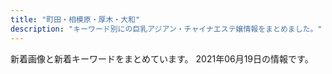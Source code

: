 ```yaml
---
title: "町田・相模原・厚木・大和"
description: "キーワード別にの巨乳アジアン・チャイナエステ嬢情報をまとめました。"
---
```


新着画像と新着キーワードをまとめています。
2021年06月19日の情報です。

<DmmAffiliateIns />
<KeywordTable
  shops={
    [
    {
        "station": "\u672c\u539a\u6728\u99c5\u5317\u53e3",
        "name": "\u3057\u305a\u304b\u3061\u3083\u3093",
        "keywords": {
            "89": 16,
            "90": 2,
            "E": 19
        },
        "url": "http://shizukachan.work/",
        "img_links": [
            "http://shizukachan.work/uploads/210605/1-210605155Z3104.jpg",
            "http://shizukachan.work/picture/s_staff.png",
            "http://shizukachan.work/uploads/210424/1-21042412423RD.jpg",
            "http://shizukachan.work/uploads/201218/1-20121Q55311a8.jpg",
            "http://shizukachan.work/uploads/210424/1-21042412424Wc.jpg",
            "http://shizukachan.work/uploads/201218/1-20121Q55235W4.jpg",
            "http://shizukachan.work/picture/top.jpg",
            "http://shizukachan.work/uploads/201116/1-201116131245247.jpg",
            "http://shizukachan.work/uploads/201116/1-2011161311591A.jpg",
            "http://shizukachan.work/uploads/210113/1-2101130U955E4.jpg",
            "http://shizukachan.work/uploads/210113/1-2101130Z012A0.jpg",
            "http://shizukachan.work/uploads/201116/1-20111613123G45.jpg",
            "http://shizukachan.work/picture/news_bj1.jpg",
            "http://shizukachan.work/uploads/210619/1-21061912331X06.jpg",
            "http://shizukachan.work/uploads/210104/1-2101041HQ5144.jpg",
            "http://shizukachan.work/uploads/210605/1-210605155T0320.jpg",
            "http://shizukachan.work/picture/s1.jpg",
            "http://shizukachan.work/uploads/210527/1-21052G04950452.jpg",
            "http://shizukachan.work/uploads/210424/1-2104241242591H.jpg",
            "http://shizukachan.work/picture/info.jpg",
            "http://shizukachan.work/picture/ac1.jpg",
            "http://shizukachan.work/picture/s_news.jpg",
            "http://shizukachan.work/uploads/210527/1-21052G049312T.jpg",
            "http://shizukachan.work/uploads/210619/1-21061912330X33.jpg",
            "http://shizukachan.work/picture/s3.jpg",
            "http://shizukachan.work/uploads/210113/1-2101130Z003120.jpg",
            "http://shizukachan.work/uploads/210605/1-210605155U41P.jpg",
            "http://shizukachan.work/picture/news_bj3.jpg",
            "http://shizukachan.work/uploads/201218/1-20121Q55215214.jpg",
            "http://shizukachan.work/uploads/210619/1-21061912325J12.jpg",
            "http://shizukachan.work/picture/ac2.jpg",
            "http://shizukachan.work/uploads/210327/1-21032G01S6322.jpg",
            "http://shizukachan.work/uploads/210527/1-21052G04940952.jpg"
        ]
    },
    {
        "keywords": {},
        "img_links": [
            "http://esthe-relax.info/img/staff_headimg.jpg",
            "http://esthe-relax.info/girl/4.jpg",
            "http://esthe-relax.info/girl/3.jpg",
            "http://esthe-relax.info/girl/2.jpg",
            "http://esthe-relax.info/img/tel.png",
            "http://esthe-relax.info/img/head_img01.jpg",
            "http://esthe-relax.info/img/room/photo02.jpg",
            "http://esthe-relax.info/img/room/photo01.jpg",
            "http://esthe-relax.info/girl/4_1.jpg",
            "http://esthe-relax.info/img/link_headimg.jpg",
            "http://esthe-relax.info/topics/img/27-1.jpg",
            "http://esthe-relax.info/img/qr.png",
            "http://esthe-relax.info/img/faq_headimg.jpg",
            "http://esthe-relax.info/img/rec_headimg.jpg",
            "http://esthe-relax.info/img/room/photo04.jpg",
            "http://esthe-relax.info/img/room/photo03.jpg",
            "http://esthe-relax.info/girl/1.jpg",
            "http://esthe-relax.info/img/footer_tel.png",
            "http://esthe-relax.info/topics/img/28-1.jpg"
        ],
        "station": "\u5357\u6797\u9593\u99c5\u897f\u53e3",
        "url": "http://esthe-relax.info/",
        "name": "\u3072\u307e\u308f\u308a"
    },
    {
        "station": "\u672c\u539a\u6728\u99c5\u5317\u53e3",
        "name": "\u695a\u3005",
        "url": "http://onshin.xyz/",
        "img_links": [
            "http://onshin.xyz/_src/39571232/img20200212123918630367.jpg",
            "http://onshin.xyz/_src/38965886/re.png",
            "http://onshin.xyz/_src/39648932/wechatimg269_20200209155042881.jpg",
            "http://onshin.xyz/_src/38965857/s4.jpg",
            "http://onshin.xyz/_src/39571219/img20200212123842969058.jpg",
            "http://onshin.xyz/_src/38965868/wechatimg52.jpg",
            "http://onshin.xyz/_src/38965850/img20200212123452130136.jpg",
            "http://onshin.xyz/_src/38965809/sign.png",
            "http://onshin.xyz/_src/38965767/now.jpg",
            "http://onshin.xyz/_src/39571177/img20200212123750825675.jpg",
            "http://onshin.xyz/_src/39571165/img20200212123720046544.jpg",
            "http://onshin.xyz/_src/38965842/img20200212123402999347.jpg",
            "http://onshin.xyz/_src/39571116/img20200212123605950636.jpg",
            "http://onshin.xyz/_src/38965870/wechatimg46.jpg",
            "http://onshin.xyz/_src/39571220/img20200212123842969058.jpg",
            "http://onshin.xyz/_src/38965770/sign.png",
            "http://onshin.xyz/_src/38965821/sign.png",
            "http://onshin.xyz/_src/38965782/navi_07.png",
            "http://onshin.xyz/_src/39571145/wechatimg269_20200209155042881.jpg",
            "http://onshin.xyz/_src/39571026/point_blur_jan292021_170857.jpg",
            "http://onshin.xyz/_src/39571141/wechatimg270.jpg",
            "http://onshin.xyz/_src/38965818/sign.png",
            "http://onshin.xyz/_src/38965759/s2.jpg",
            "http://onshin.xyz/_src/39571005/img20200212123720046544.jpg",
            "http://onshin.xyz/_src/39571051/img20200212123842969058.jpg",
            "http://onshin.xyz/_src/39571178/img20200212123750825675.jpg",
            "http://onshin.xyz/_src/39571164/img20200212123720046544.jpg",
            "http://onshin.xyz/_src/38965849/img20200212123452130136.jpg",
            "http://onshin.xyz/_src/39571027/point_blur_jan292021_170857.jpg",
            "http://onshin.xyz/_src/39571190/point_blur_jan292021_170857.jpg",
            "http://onshin.xyz/_src/39648933/wechatimg270.jpg",
            "http://onshin.xyz/_src/39571052/img20200212123842969058.jpg",
            "http://onshin.xyz/_src/38965834/sign.png",
            "http://onshin.xyz/_src/38965845/img20200212123402999347.jpg",
            "http://onshin.xyz/_src/38965844/img20200212123402999347.jpg",
            "http://onshin.xyz/_src/39571179/img20200212123750825675.jpg",
            "http://onshin.xyz/_src/38965771/conbaner.png",
            "http://onshin.xyz/_src/38965780/navi_05.png",
            "http://onshin.xyz/_src/38965766/now.jpg",
            "http://onshin.xyz/_src/38965798/sign.png",
            "http://onshin.xyz/_src/39571022/img20200212123750825675.jpg",
            "http://onshin.xyz/_src/39571146/wechatimg269_20200209155042881.jpg",
            "http://onshin.xyz/_src/38965876/wechatimg49.jpg",
            "http://onshin.xyz/_src/38965795/sign.png",
            "http://onshin.xyz/_src/39571163/img20200212123720046544.jpg",
            "http://onshin.xyz/_src/38965872/wechatimg51.jpg",
            "http://onshin.xyz/_src/39571023/img20200212123750825675.jpg",
            "http://onshin.xyz/_src/39571162/img20200212123720046544.jpg",
            "http://onshin.xyz/_src/38965813/staffgallery.png",
            "http://onshin.xyz/_src/38965884/wechatimg89089a3d49ce9555a298149aea23d992.jpg",
            "http://onshin.xyz/_src/39571217/img20200212123842969058.jpg",
            "http://onshin.xyz/_src/39571193/point_blur_jan292021_170857.jpg",
            "http://onshin.xyz/_src/39571055/img20200212123918630367.jpg",
            "http://onshin.xyz/_src/38965804/img20200212123452130136.jpg",
            "http://onshin.xyz/_src/39571231/img20200212123918630367.jpg",
            "http://onshin.xyz/_src/39571234/img20200212123918630367.jpg",
            "http://onshin.xyz/_src/38965864/time.png",
            "http://onshin.xyz/_src/39571117/img20200212123605950636.jpg",
            "http://onshin.xyz/_src/38965855/s3.jpg",
            "http://onshin.xyz/_src/39571192/point_blur_jan292021_170857.jpg",
            "http://onshin.xyz/_src/39647639/cam2.jpg",
            "http://onshin.xyz/_src/38965874/wechatimg48.jpg",
            "http://onshin.xyz/_src/39571233/img20200212123918630367.jpg",
            "http://onshin.xyz/_src/38965856/s4.jpg",
            "http://onshin.xyz/_src/39570591/img20200212123605950636.jpg",
            "http://onshin.xyz/_src/38965812/sign.png",
            "http://onshin.xyz/_src/39571142/wechatimg269_20200209155042881.jpg",
            "http://onshin.xyz/_src/39570590/img20200212123605950636.jpg",
            "http://onshin.xyz/_src/38965837/sign.png",
            "http://onshin.xyz/_src/38965853/s1.jpg",
            "http://onshin.xyz/_src/38965848/img20200212123402999347.jpg",
            "http://onshin.xyz/_src/38965786/sign.png",
            "http://onshin.xyz/_src/38965826/img20200212123452130136.jpg",
            "http://onshin.xyz/_src/39627767/wx00020211-183028%402x.png",
            "http://onshin.xyz/_src/39571115/img20200212123605950636.jpg",
            "http://onshin.xyz/_src/38965789/sign.png",
            "http://onshin.xyz/_src/39571004/img20200212123720046544.jpg",
            "http://onshin.xyz/_src/38965827/img20200212123452130136.jpg",
            "http://onshin.xyz/_src/38965758/s1.jpg",
            "http://onshin.xyz/_src/38965860/conbaner.png",
            "http://onshin.xyz/_src/38965878/wechatimg47.jpg",
            "http://onshin.xyz/_src/38965843/img20200212123402999347.jpg",
            "http://onshin.xyz/_src/38965778/navi_03.png",
            "http://onshin.xyz/_src/39647637/cam2.jpg",
            "http://onshin.xyz/_src/38965847/img20200212123402999347.jpg",
            "http://onshin.xyz/_src/39571056/img20200212123918630367.jpg",
            "http://onshin.xyz/_src/38965854/s2.jpg",
            "http://onshin.xyz/_src/38965769/sign.png",
            "http://onshin.xyz/_src/38965784/navi_09.png",
            "http://onshin.xyz/_src/39571180/img20200212123750825675.jpg",
            "http://onshin.xyz/_src/38965760/s3.jpg",
            "http://onshin.xyz/_src/39571114/img20200212123605950636.jpg",
            "http://onshin.xyz/_src/39571218/img20200212123842969058.jpg",
            "http://onshin.xyz/_src/38965805/img20200212123452130136.jpg",
            "http://onshin.xyz/_src/39571191/point_blur_jan292021_170857.jpg"
        ],
        "keywords": {}
    },
    {
        "keywords": {},
        "img_links": [],
        "name": "Clivia\u30fb\u30af\u30ea\u30d3\u30a2",
        "url": "http://clivia.jpn.mn/",
        "station": "\u672c\u539a\u6728\u99c5\u5317\u53e3"
    },
    {
        "name": "LEO\uff5e\u30ec\u30aa\uff5e",
        "keywords": {},
        "img_links": [
            "http://sh-leo.work/picture/topimg1.jpg",
            "http://sh-leo.work/picture/s_3.jpg",
            "http://sh-leo.work/picture/topimg3.jpg",
            "http://sh-leo.work/picture/fm1.png",
            "http://sh-leo.work/picture/fm3.png",
            "http://sh-leo.work/picture/faq_st2.png",
            "http://sh-leo.work/picture/top_t1.png",
            "http://sh-leo.work/picture/optionrev1.png",
            "http://sh-leo.work/picture/p4_ct1.png",
            "http://sh-leo.work/picture/top_sin1.jpg",
            "http://sh-leo.work/picture/top_t3.png",
            "http://sh-leo.work/picture/frames.png",
            "http://sh-leo.work/picture/frameback.png",
            "http://sh-leo.work/picture/p4_ct1_sub1.png",
            "http://sh-leo.work/picture/shinphoto4.jpg",
            "http://sh-leo.work/picture/faq_st1.png",
            "http://sh-leo.work/picture/s_2.jpg",
            "http://sh-leo.work/picture/p6_ct1.png",
            "http://sh-leo.work/picture/q.png",
            "http://sh-leo.work/picture/top_t8.png",
            "http://sh-leo.work/picture/camp20180713_2.png",
            "http://sh-leo.work/picture/p2_ct1.png",
            "http://sh-leo.work/picture/s_1.jpg",
            "http://sh-leo.work/picture/top_t2.png",
            "http://sh-leo.work/picture/top_sin2.jpg",
            "http://sh-leo.work/picture/shinphoto1.jpg",
            "http://sh-leo.work/picture/top_t4.png",
            "http://sh-leo.work/picture/fm5.png",
            "http://sh-leo.work/picture/age.png",
            "http://sh-leo.work/picture/s_5.jpg",
            "http://sh-leo.work/picture/p3_ct1.png",
            "http://sh-leo.work/picture/shinphoto3.jpg",
            "http://sh-leo.work/picture/top_t5.png",
            "http://sh-leo.work/picture/att.png",
            "http://sh-leo.work/picture/top_sin3.jpg",
            "http://sh-leo.work/picture/fm2.png",
            "http://sh-leo.work/picture/top_pickback.png",
            "http://sh-leo.work/picture/topimg2.jpg",
            "http://sh-leo.work/picture/fm6.png",
            "http://sh-leo.work/picture/shinphoto2.jpg",
            "http://sh-leo.work/picture/s_4.jpg",
            "http://sh-leo.work/picture/fm4.png",
            "http://sh-leo.work/picture/a.png"
        ],
        "station": "\u5c0f\u7530\u6025\u76f8\u6a21\u539f\u99c5\u5357\u53e3",
        "url": "http://sh-leo.work/"
    },
    {
        "url": "http://yoshiko.jpest.net/",
        "keywords": {},
        "img_links": [
            "http://yoshiko.jpest.net/uploads//sites/13/2020/08/lina.jpg",
            "http://yoshiko.jpest.net/uploads//sites/13/2020/08/1604303247-top.jpg",
            "http://yoshiko.jpest.net/uploads//sites/13/2020/08/tite-staff.jpg",
            "http://yoshiko.jpest.net/uploads//sites/13/2020/08/1604303415-top.jpg",
            "http://yoshiko.jpest.net/uploads//sites/13/2020/08/lami.jpg",
            "http://yoshiko.jpest.net/uploads//sites/13/2020/08/bj_03.jpg",
            "http://yoshiko.jpest.net/uploads//sites/13/2020/10/1603075746-1.jpg",
            "http://yoshiko.jpest.net/uploads//sites/13/2020/08/laola.jpg",
            "http://yoshiko.jpest.net/uploads//sites/13/2020/08/news01.png",
            "http://yoshiko.jpest.net/uploads//sites/13/2020/08/g5.jpg",
            "http://yoshiko.jpest.net/uploads//sites/13/2020/08/g6.jpg",
            "http://yoshiko.jpest.net/uploads//sites/13/2020/10/1603068785-1.jpg",
            "http://yoshiko.jpest.net/uploads//sites/13/2020/08/g1.jpg",
            "http://yoshiko.jpest.net/uploads//sites/13/2020/08/r2.jpg",
            "http://yoshiko.jpest.net/uploads//sites/13/2020/10/1602825649-g22.jpg",
            "http://yoshiko.jpest.net/uploads//sites/13/2020/08/r4.jpg",
            "http://yoshiko.jpest.net/uploads//sites/13/2020/08/r3.jpg",
            "http://yoshiko.jpest.net/uploads//sites/13/2020/08/yuki.jpg",
            "http://yoshiko.jpest.net/uploads//sites/13/2020/08/r1.jpg",
            "http://yoshiko.jpest.net/uploads//sites/13/2020/08/news03.png",
            "http://yoshiko.jpest.net/uploads//sites/13/2020/08/1597221072-mobile.png"
        ],
        "station": "JR\u6df5\u91ce\u8fba\u99c5\u5357\u53e3",
        "name": "\u5409\u597d"
    },
    {
        "station": "JR\u76f8\u6a21\u539f\u99c5\u5357\u53e3",
        "keywords": {
            "D": 8
        },
        "img_links": [
            "http://xizanonb.xyz/uploads/210517/1-21051GQ23cJ.jpg",
            "http://xizanonb.xyz/uploads/180620/1-1P62010154K00.png",
            "http://xizanonb.xyz/uploads/180620/1-1P62010193X63.jpg",
            "http://xizanonb.xyz/uploads/210517/1-21051GR02MS.jpg",
            "http://xizanonb.xyz/uploads/210616/1-2106160U55U92.jpg",
            "http://xizanonb.xyz/uploads/210609/1-210609163301E9.jpg",
            "http://xizanonb.xyz/templets/default/picture/staff_t.jpg",
            "http://xizanonb.xyz/templets/default/picture/rec1.png",
            "http://xizanonb.xyz/templets/default/picture/head.jpg",
            "http://xizanonb.xyz/uploads/201021/1-201021125600292.png",
            "http://xizanonb.xyz/uploads/210517/1-21051GRT5U7.jpg",
            "http://xizanonb.xyz/uploads/201021/1-201021125616202.png",
            "http://xizanonb.xyz/templets/default/picture/interior_t.jpg",
            "http://xizanonb.xyz/uploads/210611/1-210611095449353.jpg",
            "http://xizanonb.xyz/uploads/210517/1-21051GR213b6.jpg",
            "http://xizanonb.xyz/templets/default/picture/news.jpg",
            "http://xizanonb.xyz/uploads/210610/1-210610140230D9.jpg"
        ],
        "url": "http://xizanonb.xyz/",
        "name": "\u697d\u3057\u3044"
    },
    {
        "img_links": [
            "https://lafesta.ests.jp/images/pick1.jpg",
            "https://lafesta.ests.jp/images/pick_bj2.jpg",
            "https://lafesta.ests.jp/images/pick.jpg",
            "https://lafesta.ests.jp/images/s_news.jpg",
            "https://lafesta.ests.jp/images/photo.jpg",
            "https://lafesta.ests.jp/photos/sites/43/2018/06/201806260314216.jpg",
            "https://lafesta.ests.jp/photos/sites/43/2020/09/2020092918240213.jpg",
            "https://lafesta.ests.jp/images/s3.jpg",
            "https://lafesta.ests.jp/images/staff0.jpg",
            "https://lafesta.ests.jp/images/s1.jpg",
            "https://lafesta.ests.jp/photos/sites/43/2019/05/2019052513415829.jpg",
            "https://lafesta.ests.jp/images/top.jpg",
            "https://lafesta.ests.jp/images/mobile.jpg",
            "https://lafesta.ests.jp/images/s_staff.jpg",
            "https://lafesta.ests.jp/photos/sites/43/2018/06/2018062603142188.jpg",
            "https://lafesta.ests.jp/photos/sites/43/2020/11/2020111211332413.jpg"
        ],
        "station": "\u6d77\u8001\u540d\u99c5\u6771\u53e3",
        "keywords": {
            "C": 9
        },
        "url": "https://lafesta.ests.jp/",
        "name": "\u30e9\u30d5\u30a7\u30b9\u30bf"
    },
    {
        "url": "http://mrgurokisetsu.tokyo/",
        "keywords": {
            "C": 16,
            "D": 4,
            "85": 5,
            "88": 2
        },
        "img_links": [
            "http://mrgurokisetsu.tokyo/uploads/200828/1-200RP931222A.jpg",
            "http://mrgurokisetsu.tokyo/uploads/181218/1-1Q21R10G3C3.png",
            "http://mrgurokisetsu.tokyo/uploads/200828/1-200RP92314957.jpg",
            "http://mrgurokisetsu.tokyo/uploads/181218/1-1Q21R106025N.png",
            "http://mrgurokisetsu.tokyo/uploads/181218/1-1Q21R10649544.png",
            "http://mrgurokisetsu.tokyo/uploads/200828/1-200RP92124K5.jpg",
            "http://mrgurokisetsu.tokyo/uploads/200828/1-200RP919363I.jpg",
            "http://mrgurokisetsu.tokyo/uploads/181218/1-1Q21R10626151.png",
            "http://mrgurokisetsu.tokyo/uploads/201026/1-201026161220H2.jpg",
            "http://mrgurokisetsu.tokyo/uploads/181219/1-1Q2191A044L9.jpg",
            "http://mrgurokisetsu.tokyo/uploads/200828/1-200RP92115101.jpg",
            "http://mrgurokisetsu.tokyo/uploads/200828/1-200RP9192Y24.jpg",
            "http://mrgurokisetsu.tokyo/uploads/200828/1-200RP92032509.jpg",
            "http://mrgurokisetsu.tokyo/uploads/181219/1-1Q21915324H06.jpg",
            "http://mrgurokisetsu.tokyo/uploads/201114/1-201114140IG24.jpg",
            "http://mrgurokisetsu.tokyo/images/top-sp.png",
            "http://mrgurokisetsu.tokyo/uploads/200828/1-200RP93113I1.jpg",
            "http://mrgurokisetsu.tokyo/uploads/181219/1-1Q219153224547.jpg",
            "http://mrgurokisetsu.tokyo/uploads/200828/1-200RP92022417.jpg",
            "http://mrgurokisetsu.tokyo/uploads/181219/1-1Q2191A133208.jpg",
            "http://mrgurokisetsu.tokyo/uploads/200828/1-200RP92305117.jpg",
            "http://mrgurokisetsu.tokyo/images/end.png"
        ],
        "station": "\u6d77\u8001\u540d\u99c5\u5357\u53e3",
        "name": "MINA"
    },
    {
        "url": "http://sagamiono.net/",
        "img_links": [
            "http://sagamiono.net/images/slider/03.jpg",
            "http://sagamiono.net/images/slider/02.jpg",
            "http://sagamiono.net/staffPhoto/b20210114023151.jpg",
            "http://sagamiono.net/staffPhoto/b20210318163535.jpg",
            "http://sagamiono.net/staffPhoto/s20210114023057.jpg",
            "http://sagamiono.net/staffPhoto/b20210114023255.jpg",
            "http://sagamiono.net/images/returnBtn.png",
            "http://sagamiono.net/uploadfiles/images/052.jpg",
            "http://sagamiono.net/images/gallery/04.jpg",
            "http://sagamiono.net/staffPhoto/b20210114023117.jpg",
            "http://sagamiono.net/staffPhoto/s20210114023117.jpg",
            "http://sagamiono.net/staffPhoto/b20210114023244.jpg",
            "http://sagamiono.net/images/gallery/02.jpg",
            "http://sagamiono.net/images/mobile.jpg",
            "http://sagamiono.net/staffPhoto/s20210114023233.jpg",
            "http://sagamiono.net/staffPhoto/b20210114023211.jpg",
            "http://sagamiono.net/staffPhoto/s20210318163535.jpg",
            "http://sagamiono.net/images/showFrame.png",
            "http://sagamiono.net/images/slider/04.jpg",
            "http://sagamiono.net/staffPhoto/b20210114023233.jpg",
            "http://sagamiono.net/staffPhoto/s20210114023255.jpg",
            "http://sagamiono.net/images/slider/01.jpg",
            "http://sagamiono.net/staffPhoto/s20210114023151.jpg",
            "http://sagamiono.net/images/gallery/03.jpg",
            "http://sagamiono.net/images/gallery/01.jpg",
            "http://sagamiono.net/uploadfiles/images/08.jpg",
            "http://sagamiono.net/uploadfiles/Image/campaignSagamionoNetNatsu.jpg",
            "http://sagamiono.net/staffPhoto/s20210114023244.jpg",
            "http://sagamiono.net/staffPhoto/s20210114023211.jpg",
            "http://sagamiono.net/staffPhoto/s20210114023130.jpg",
            "http://sagamiono.net/staffPhoto/b20210114023130.jpg",
            "http://sagamiono.net/uploadfiles/Image/image(3).png",
            "http://sagamiono.net/staffPhoto/b20210114023057.jpg"
        ],
        "keywords": {
            "\u4e73": 2,
            "90": 3,
            "82": 1,
            "92": 1,
            "\u30bb\u30af\u30b7\u30fc": 134,
            "88": 2,
            "84": 1,
            "D": 1,
            "91": 1
        },
        "name": "\u30b3\u30b9\u30e2\u30b9",
        "station": "\u76f8\u6a21\u5927\u91ce\u99c5\u5317\u53e3"
    },
    {
        "img_links": [
            "http://www.k-koen.work/sp/images/sys1.jpg",
            "http://www.k-koen.work/images/menu/interior.png",
            "http://www.k-koen.work/sp/images/int1.jpg",
            "http://www.k-koen.work/img/miki1.jpg",
            "http://www.k-koen.work/img/emi1.jpg",
            "http://www.k-koen.work/images/staff_t.jpg",
            "http://www.k-koen.work/staff/nana.jpg",
            "http://www.k-koen.work/sp/images/bg.png",
            "http://www.k-koen.work/sp/images/footer.png",
            "http://www.k-koen.work/images/menu/top.png",
            "http://www.k-koen.work/sp/menu/interior.png",
            "http://www.k-koen.work/sp/img/ayaka1.jpg",
            "http://www.k-koen.work/images/sys1.jpg",
            "http://www.k-koen.work/images/int2.png",
            "http://www.k-koen.work/staff/emi.jpg",
            "http://www.k-koen.work/sp/images/sys2.jpg",
            "http://www.k-koen.work/img/nana1.jpg",
            "http://www.k-koen.work/sp/menu/staff.png",
            "http://www.k-koen.work/sp/images/koko_200x40.png",
            "http://www.k-koen.work/img/ayaka1.jpg",
            "http://www.k-koen.work/sp/staff/miki.jpg",
            "http://www.k-koen.work/sp/img/nana1.jpg",
            "http://www.k-koen.work/images/rec.jpg",
            "http://www.k-koen.work/images/tel.png",
            "http://www.k-koen.work/sp/images/rec.jpg",
            "http://www.k-koen.work/sp/staff/emi.jpg",
            "http://www.k-koen.work/images/sm.jpg",
            "http://www.k-koen.work/images/news.jpg",
            "http://www.k-koen.work/images/koko_200x40.png",
            "http://www.k-koen.work/staff/miki.jpg",
            "http://www.k-koen.work/sp/images/topgirl.jpg",
            "http://www.k-koen.work/sp/images/staff_t.jpg",
            "http://www.k-koen.work/sp/staff/nana.jpg",
            "http://www.k-koen.work/sp/images/newsb.png",
            "http://www.k-koen.work/sp/images/news.jpg",
            "http://www.k-koen.work/images/menu/staff.png",
            "http://www.k-koen.work/sp/menu/top.png",
            "http://www.k-koen.work/images/interior_t.jpg",
            "http://www.k-koen.work/images/int1.jpg",
            "http://www.k-koen.work/sp/images/head.jpg",
            "http://www.k-koen.work/sp/images/tel.jpg",
            "http://www.k-koen.work/sp/img/miki1.jpg",
            "http://www.k-koen.work/sp/images/ac1.jpg",
            "http://www.k-koen.work/images/tg.jpg",
            "http://www.k-koen.work/sp/staff/ayaka.jpg",
            "http://www.k-koen.work/sp/images/interior_t.jpg",
            "http://www.k-koen.work/sp/img/emi1.jpg",
            "http://www.k-koen.work/sp/images/int2.jpg",
            "http://www.k-koen.work/staff/ayaka.jpg",
            "http://www.k-koen.work/images/time.jpg",
            "http://www.k-koen.work/images/sys2.png",
            "http://www.k-koen.work/images/right.png"
        ],
        "keywords": {},
        "station": "JR\u6a4b\u672c\u99c5\u5317\u53e3",
        "url": "http://www.k-koen.work/",
        "name": "For you"
    },
    {
        "url": "http://soukai55.com/",
        "img_links": [
            "http://soukai55.com/images/staff_image/staff_05.jpg",
            "http://soukai55.com/images/home/indnx_phone.jpg",
            "http://soukai55.com/images/gallery/gallery_1.jpg",
            "http://soukai55.com/images/gallery/gallery_a.jpg",
            "http://soukai55.com/images/top/top_08.png",
            "http://soukai55.com/images/gallery/gallery_d.jpg",
            "http://soukai55.com/images/gallery/gallery_4.jpg",
            "http://soukai55.com/images/index_btm.jpg",
            "http://soukai55.com/images/top/top_04.jpg",
            "http://soukai55.com/images/gallery/gallery_b.jpg",
            "http://soukai55.com/images/staff_image/staff_04.jpg",
            "http://soukai55.com/images/gallery/gallery_2.jpg",
            "http://soukai55.com/images/top/top_05.jpg",
            "http://soukai55.com/images/home/top.jpg",
            "http://soukai55.com/images/home/indnx_sale.png",
            "http://soukai55.com/images/home/indnx_qr.jpg",
            "http://soukai55.com/images/top/top_03.jpg",
            "http://soukai55.com/images/top/top_06.jpg",
            "http://soukai55.com/images/staff_image/staff_03.jpg",
            "http://soukai55.com/images/top/top_02.jpg",
            "http://soukai55.com/images/gallery/gallery_3.jpg",
            "http://soukai55.com/images/staff_image/staff_01.jpg",
            "http://soukai55.com/images/flash_b.jpg",
            "http://soukai55.com/images/staff_image/staff_02.jpg",
            "http://soukai55.com/images/top/top_01.jpg",
            "http://soukai55.com/images/flash_a.jpg",
            "http://soukai55.com/images/gallery/gallery_c.jpg",
            "http://soukai55.com/images/home/indnx_re.jpg"
        ],
        "station": "\u5927\u548c\u99c5\u5317\u53e3",
        "keywords": {},
        "name": "\u723d\u5feb"
    },
    {
        "keywords": {},
        "station": "\u5c0f\u7530\u6025\u76f8\u6a21\u539f\u99c5\u5357\u53e3",
        "name": "\u30e6\u30ea\u30ab",
        "url": "http://wuraralu.xyz/",
        "img_links": [
            "http://wuraralu.xyz/uploads/210419/1-210419161210I4.jpg",
            "http://wuraralu.xyz/static/picture/s_staff.png",
            "http://wuraralu.xyz/static/picture/room4.jpg",
            "http://wuraralu.xyz/static/picture/s3.jpg",
            "http://wuraralu.xyz/static/picture/s1.jpg",
            "http://wuraralu.xyz/static/picture/top.png",
            "http://wuraralu.xyz/uploads/210419/1-210419161230J4.jpg",
            "http://wuraralu.xyz/static/picture/news.png",
            "http://wuraralu.xyz/static/picture/room3.jpg",
            "http://wuraralu.xyz/static/picture/mobile.jpg",
            "http://wuraralu.xyz/uploads/210419/1-2104191613213I.jpg",
            "http://wuraralu.xyz/static/picture/room1.jpg",
            "http://wuraralu.xyz/static/picture/room2.jpg"
        ]
    },
    {
        "keywords": {},
        "img_links": [
            "http://biretuip.xyz/uploads/210430/1-21043012563KX.jpg",
            "http://biretuip.xyz/static/picture/main1.jpg",
            "http://biretuip.xyz/static/picture/footer-r.png",
            "http://biretuip.xyz/static/picture/home.png",
            "http://biretuip.xyz/static/picture/info_t.png",
            "http://biretuip.xyz/static/picture/staff_t.png",
            "http://biretuip.xyz/static/picture/ac1.jpg",
            "http://biretuip.xyz/static/picture/sys1.png",
            "http://biretuip.xyz/static/picture/esthe1.jpg",
            "http://biretuip.xyz/static/picture/footer-l.png",
            "http://biretuip.xyz/static/picture/staff.png",
            "http://biretuip.xyz/uploads/210430/1-210430125029555.jpg",
            "http://biretuip.xyz/static/picture/esthe3.jpg",
            "http://biretuip.xyz/static/picture/esthe2.jpg",
            "http://biretuip.xyz/uploads/201109/1-201109134H31D.jpg",
            "http://biretuip.xyz/uploads/201109/1-201109134G0153.jpg"
        ],
        "name": "Lucky",
        "url": "http://biretuip.xyz/",
        "station": "\u672c\u539a\u6728\u99c5\u5317\u53e3"
    },
    {
        "station": "JR\u753a\u7530\u99c5",
        "keywords": {},
        "name": "\u61a9 \uff5eikoi\uff5e",
        "url": "http://yikoi.work/",
        "img_links": [
            "http://yikoi.work/sp/img/nene1.jpg",
            "http://yikoi.work/sp/images/footer.png",
            "http://yikoi.work/sp/images/int2.jpg",
            "http://yikoi.work/sp/staff/kana.jpg",
            "http://yikoi.work/sp/images/sys1.jpg",
            "http://yikoi.work/sp/images/rec1.jpg",
            "http://yikoi.work/sp/images/info.jpg",
            "http://yikoi.work/sp/staff/rika.jpg",
            "http://yikoi.work/images/staff_t.png",
            "http://yikoi.work/images/2.jpg",
            "http://yikoi.work/sp/images/sisu_t.jpg",
            "http://yikoi.work/sp/images/interior_t.jpg",
            "http://yikoi.work/images/3.jpg",
            "http://yikoi.work/sp/menu/top.jpg",
            "http://yikoi.work/sp/staff/nene.jpg",
            "http://yikoi.work/images/6.jpg",
            "http://yikoi.work/sp/images/news_t.jpg",
            "http://yikoi.work/sp/staff/mimi.jpg",
            "http://yikoi.work/img/rika1.jpg",
            "http://yikoi.work/img/mei1.jpg",
            "http://yikoi.work/img/rao1.jpg",
            "http://yikoi.work/sp/images/int4.jpg",
            "http://yikoi.work/sp/images/int5.jpg",
            "http://yikoi.work/images/sys1.jpg",
            "http://yikoi.work/img/sakura1.jpg",
            "http://yikoi.work/sp/images/sys2.jpg",
            "http://yikoi.work/images/sys3.png",
            "http://yikoi.work/sp/images/int3.jpg",
            "http://yikoi.work/images/int1.png",
            "http://yikoi.work/img/nene1.jpg",
            "http://yikoi.work/images/sm.jpg",
            "http://yikoi.work/sp/images/int1.png",
            "http://yikoi.work/sp/img/rao1.jpg",
            "http://yikoi.work/sp/staff/rao.jpg",
            "http://yikoi.work/images/sys2.jpg",
            "http://yikoi.work/sp/img/rika1.jpg",
            "http://yikoi.work/img/kana1.jpg",
            "http://yikoi.work/images/4.jpg",
            "http://yikoi.work/sp/images/tg.jpg",
            "https://m-este.com/wp-content/uploads/2020/12/\u0083\u0081\u0083\u0093\u0083G\u0083XC\u0083\u0081\u0083\u009388.png",
            "http://yikoi.work/sp/images/sys3.png",
            "http://yikoi.work/sp/img/kana1.jpg",
            "http://yikoi.work/sp/images/staff_t.jpg",
            "http://yikoi.work/sp/images/int2.png",
            "http://yikoi.work/sp/staff/mei.jpg",
            "http://yikoi.work/images/rec1.png",
            "http://yikoi.work/sp/images/sisu.jpg",
            "http://yikoi.work/sp/images/rec2.jpg",
            "http://yikoi.work/sp/images/head.jpg",
            "http://yikoi.work/images/7.jpg",
            "http://yikoi.work/sp/images/tel.jpg",
            "http://yikoi.work/images/line.png",
            "http://yikoi.work/img/mimi1.jpg",
            "http://yikoi.work/sp/img/mimi1.jpg",
            "http://yikoi.work/sp/img/sakura1.jpg",
            "http://yikoi.work/images/sisu.png",
            "http://yikoi.work/images/mobile.jpg",
            "http://yikoi.work/sp/staff/sakura.jpg",
            "http://yikoi.work/images/int2.png",
            "http://yikoi.work/images/1.jpg",
            "http://yikoi.work/images/head.jpg",
            "http://yikoi.work/images/news_t.jpg",
            "http://yikoi.work/sp/img/mei1.jpg",
            "http://yikoi.work/images/interior_t.png",
            "http://yikoi.work/images/rec2.png",
            "http://yikoi.work/images/5.jpg",
            "http://yikoi.work/sp/menu/staff.jpg"
        ]
    },
    {
        "img_links": [
            "https://est-fc.com/staffPhoto/b20210114223251.jpg",
            "https://est-fc.com/images/slider/02.jpg",
            "https://est-fc.com/staffPhoto/b20201229185637.jpg",
            "https://est-fc.com/staffPhoto/s20210201190332.jpg",
            "https://est-fc.com/staffPhoto/b20210507210030.jpg",
            "https://est-fc.com/staffPhoto/b20210426155211.jpg",
            "https://est-fc.com/staffPhoto/s20210421131953.jpg",
            "https://est-fc.com/staffPhoto/b20210421131953.jpg",
            "https://est-fc.com/staffPhoto/s20210319213230.jpg",
            "https://est-fc.com/js/sliderLine/slide_next.png",
            "https://est-fc.com/images/slider/01.jpg",
            "https://est-fc.com/uploadfiles/Image/campaignEstFcCom.jpg",
            "https://est-fc.com/staffPhoto/b20201229174501.jpg",
            "https://est-fc.com/staffPhoto/s20210114223251.jpg",
            "https://est-fc.com/staffPhoto/b20210120200400.jpg",
            "https://est-fc.com/staffPhoto/s20210426155211.jpg",
            "https://est-fc.com/staffPhoto/s20210507210030.jpg",
            "https://est-fc.com/staffPhoto/b20210201190332.jpg",
            "https://est-fc.com/staffPhoto/b20210319213230.jpg",
            "https://est-fc.com/staffPhoto/s20210527202131.jpg",
            "https://est-fc.com/js/sliderLine/slide_prev.png",
            "https://est-fc.com/staffPhoto/s20210524192349.jpg",
            "https://est-fc.com/staffPhoto/b20210527202131.jpg",
            "https://est-fc.com/staffPhoto/s20210120200400.jpg",
            "https://est-fc.com/staffPhoto/b20210524192349.jpg",
            "https://est-fc.com/staffPhoto/s20201229185637.jpg",
            "https://est-fc.com/staffPhoto/s20201229174501.jpg"
        ],
        "url": "https://est-fc.com/",
        "name": "FIRST CLASS",
        "station": "JR\u753a\u7530\u99c5\u5317\u53e3",
        "keywords": {
            "E": 6,
            "\u80f8": 4,
            "87": 2,
            "84": 2,
            "86": 6,
            "C": 10,
            "D": 6
        }
    },
    {
        "name": "MoMo",
        "station": "\u76f8\u6a21\u539f\u99c5\u5357\u53e3",
        "url": "http://www.momo.esturl.com/",
        "img_links": [
            "http://www.momo.esturl.com/files/003-02.jpg",
            "http://www.momo.esturl.com/images/int2.jpg",
            "http://www.momo.esturl.com/files/009.jpg",
            "http://www.momo.esturl.com/files/001.jpg",
            "http://www.momo.esturl.com/images/mobile.jpg",
            "http://www.momo.esturl.com/files/001-03.jpg",
            "http://www.momo.esturl.com/files/010.jpg",
            "http://www.momo.esturl.com/files/015.jpg",
            "http://www.momo.esturl.com/files/003-03.jpg",
            "http://www.momo.esturl.com/files/010-03.jpg",
            "http://www.momo.esturl.com/files/015-03.jpg",
            "http://www.momo.esturl.com/images/staff_t.jpg",
            "http://www.momo.esturl.com/files/010-02.jpg",
            "http://www.momo.esturl.com/files/015-02.jpg",
            "http://www.momo.esturl.com/files/009-02.jpg",
            "http://www.momo.esturl.com/images/head.jpg",
            "http://www.momo.esturl.com/images/tel.jpg",
            "http://www.momo.esturl.com/images/link_t.jpg",
            "http://www.momo.esturl.com/files/003.jpg",
            "http://www.momo.esturl.com/images/interior_t.jpg",
            "http://www.momo.esturl.com/files/009-03.jpg",
            "http://www.momo.esturl.com/files/001-02.jpg",
            "http://www.momo.esturl.com/images/sys1.jpg"
        ],
        "keywords": {
            "88": 1,
            "86": 1,
            "87": 3,
            "E": 1,
            "D": 4
        }
    },
    {
        "station": "\u672c\u539a\u6728\u99c5\u5317\u53e3",
        "url": "http://tuboan.xyz/",
        "keywords": {},
        "img_links": [
            "http://tuboan.xyz/_src/35851941/line1.png",
            "http://tuboan.xyz/_src/32794240/line1.png",
            "http://tuboan.xyz/_src/32876882/1_20190531100800502.jpg",
            "http://tuboan.xyz/_src/32794325/wechatimg162.jpg",
            "http://tuboan.xyz/_src/32794344/wechatimg120.jpg",
            "http://tuboan.xyz/_src/32794280/wechatimg176.jpg",
            "http://tuboan.xyz/_src/32794328/wechatimg131.jpg",
            "http://tuboan.xyz/_src/32846891/wechatimg134.jpg",
            "http://tuboan.xyz/_src/32794361/wechatimg5740.jpg",
            "http://tuboan.xyz/_src/32794320/wechatimg136_20190530165104204.jpg",
            "http://tuboan.xyz/_src/32794350/line1.png",
            "http://tuboan.xyz/_src/32794184/sign.png",
            "http://tuboan.xyz/_src/32794358/wechatimg148.jpg",
            "http://tuboan.xyz/_src/39443173/wechatimg76.jpg",
            "http://tuboan.xyz/_src/32794352/1_20190531100800502.jpg",
            "http://tuboan.xyz/_src/39443177/wechatimg76.jpg",
            "http://tuboan.xyz/_src/32794210/info.jpg",
            "http://tuboan.xyz/_src/39443180/line1.png",
            "http://tuboan.xyz/_src/35851915/wechatimg307.jpg",
            "http://tuboan.xyz/_src/32794248/wechatimg131.jpg",
            "http://tuboan.xyz/_src/32876943/wechatimg179.jpg",
            "http://tuboan.xyz/_src/32794238/zi_staff.png",
            "http://tuboan.xyz/_src/32794321/wechatimg164.jpg",
            "http://tuboan.xyz/_src/32794334/line1.png",
            "http://tuboan.xyz/_src/32794246/line1.png",
            "http://tuboan.xyz/_src/32794342/line1.png",
            "http://tuboan.xyz/_src/32794340/wechatimg162.jpg",
            "http://tuboan.xyz/_src/32794243/wechatimg136_20190530165104204.jpg",
            "http://tuboan.xyz/_src/32794214/end.jpg",
            "http://tuboan.xyz/_src/32794324/wechatimg120.jpg",
            "http://tuboan.xyz/_src/32794278/wechatimg178.jpg",
            "http://tuboan.xyz/_src/32794322/wechatimg116_20190529213149608.jpg",
            "http://tuboan.xyz/_src/32794276/wechatimg177.jpg",
            "http://tuboan.xyz/_src/32794244/3_20190531100402371.jpg",
            "http://tuboan.xyz/_src/32794205/s_news.png",
            "http://tuboan.xyz/_src/32794330/line1.png",
            "http://tuboan.xyz/_src/32794250/line1.png",
            "http://tuboan.xyz/_src/32794346/line1.png",
            "http://tuboan.xyz/_src/35851913/wechatimg307.jpg",
            "http://tuboan.xyz/_src/32794360/wechatimg5740.jpg",
            "http://tuboan.xyz/_src/32794359/wechatimg148.jpg",
            "http://tuboan.xyz/_src/32794336/wechatimg116_20190529213149608.jpg",
            "http://tuboan.xyz/_src/32794348/wechatimg164.jpg",
            "http://tuboan.xyz/_src/32794332/wechatimg134.jpg",
            "http://tuboan.xyz/_src/32794327/wechatimg134.jpg",
            "http://tuboan.xyz/_src/32794329/3_20190531100402371.jpg",
            "http://tuboan.xyz/_src/32794338/line1.png"
        ],
        "name": "\u307b\u307b\u3048\u307f"
    },
    {
        "img_links": [
            "http://www.hime.relaxjp.info/images/m1.jpg",
            "http://www.hime.relaxjp.info/images/esthe2.jpg",
            "http://www.hime.relaxjp.info/images/esthe1.jpg",
            "http://www.hime.relaxjp.info/files/006-02.jpg",
            "http://www.hime.relaxjp.info/images/slider-img002.jpg",
            "http://www.hime.relaxjp.info/images/esthe3.jpg",
            "http://www.hime.relaxjp.info/images/slider-img001.jpg",
            "http://www.hime.relaxjp.info/photo_news/upimg/46408607d4dc323d9c_0.jpg",
            "http://www.hime.relaxjp.info/images/m4.jpg",
            "http://www.hime.relaxjp.info/files/005-03.jpg",
            "http://www.hime.relaxjp.info/images/b-tel.png",
            "http://www.hime.relaxjp.info/images/m6.jpg",
            "http://www.hime.relaxjp.info/photo_news/upimg/433955ffe94e800583_1.jpg",
            "http://www.hime.relaxjp.info/files/006-03.jpg",
            "http://www.hime.relaxjp.info/images/rsubt3.png",
            "http://www.hime.relaxjp.info/images/rsubt1.png",
            "http://www.hime.relaxjp.info/files/002-03.jpg",
            "http://www.hime.relaxjp.info/images/rsubt4.png",
            "http://www.hime.relaxjp.info/files/005.jpg",
            "http://www.hime.relaxjp.info/files/005-02.jpg",
            "http://www.hime.relaxjp.info/images/tel2.png",
            "http://www.hime.relaxjp.info/images/rsubt5.png",
            "http://www.hime.relaxjp.info/images/b-online.png",
            "http://www.hime.relaxjp.info/images/m2.jpg",
            "http://www.hime.relaxjp.info/files/002-02.jpg",
            "http://www.hime.relaxjp.info/files/001-03.jpg",
            "http://www.hime.relaxjp.info/files/001-02.jpg",
            "http://www.hime.relaxjp.info/images/m3.jpg",
            "http://www.hime.relaxjp.info/files/001.jpg",
            "http://www.hime.relaxjp.info/files/006.jpg",
            "http://www.hime.relaxjp.info/images/rsubt2.png",
            "http://www.hime.relaxjp.info/images/rsubt7.png",
            "http://www.hime.relaxjp.info/images/rsubt6.png",
            "http://www.hime.relaxjp.info/files/002.jpg"
        ],
        "station": "\u4e2d\u592e\u6797\u9593\u99c5\u897f\u53e3",
        "keywords": {
            "D": 32,
            "87": 32
        },
        "name": "\u59eb",
        "url": "http://www.hime.relaxjp.info/"
    },
    {
        "keywords": {
            "86": 1,
            "87": 9,
            "C": 1,
            "D": 10,
            "\u30bb\u30af\u30b7\u30fc": 1,
            "85": 1
        },
        "url": "http://www.gekiyasu.relax-hp.com/",
        "name": "\u6fc0\u5b89\u7f8e\u4eba",
        "img_links": [
            "http://www.gekiyasu.relax-hp.com/files/003.jpg",
            "http://www.gekiyasu.relax-hp.com/files/048.jpg",
            "http://www.gekiyasu.relax-hp.com/images/info2.jpg",
            "http://www.gekiyasu.relax-hp.com/files/001.jpg",
            "http://www.gekiyasu.relax-hp.com/images/girls-bar.png",
            "http://www.gekiyasu.relax-hp.com/images/bar-news.png",
            "http://www.gekiyasu.relax-hp.com/files/006.jpg",
            "http://www.gekiyasu.relax-hp.com/images/bar-girls.png",
            "http://www.gekiyasu.relax-hp.com/files/044.jpg",
            "http://www.gekiyasu.relax-hp.com/files/005.jpg",
            "http://www.gekiyasu.relax-hp.com/images/bar-inte.png",
            "http://www.gekiyasu.relax-hp.com/files/049.jpg",
            "http://www.gekiyasu.relax-hp.com/files/004.jpg",
            "http://www.gekiyasu.relax-hp.com/images/info1.jpg",
            "http://www.gekiyasu.relax-hp.com/files/047.jpg",
            "http://www.gekiyasu.relax-hp.com/files/002.jpg",
            "http://www.gekiyasu.relax-hp.com/files/045.jpg",
            "http://www.gekiyasu.relax-hp.com/images/info_text.jpg",
            "http://www.gekiyasu.relax-hp.com/images/bar-infomation.png"
        ],
        "station": "\u5927\u548c\u99c5\u5c0f\u7530\u6025\u53e3"
    },
    {
        "url": "http://soapaqzmn.xyz/",
        "keywords": {
            "C": 2,
            "85": 4,
            "D": 4,
            "86": 2
        },
        "station": "\u5357\u6797\u9593\u99c5\u897f\u53e3",
        "img_links": [
            "http://soapaqzmn.xyz/picture/top.png",
            "http://soapaqzmn.xyz/uploads/201222/1-201222103513628.jpg",
            "http://soapaqzmn.xyz/picture/news.png",
            "http://soapaqzmn.xyz/picture/staff_s.png",
            "http://soapaqzmn.xyz/uploads/201222/1-20122210352a24.jpg",
            "http://soapaqzmn.xyz/uploads/210428/1-21042QK35b45.jpg",
            "http://soapaqzmn.xyz/uploads/210428/1-21042QK42K06.jpg",
            "http://soapaqzmn.xyz/uploads/210201/1-210201103Q0523.jpg",
            "http://soapaqzmn.xyz/picture/evetop.png",
            "http://soapaqzmn.xyz/uploads/210201/1-21020110542c38.jpg"
        ],
        "name": "Tiara\uff5e\u30c6\u30a3\u30a2\u30e9\uff5e"
    },
    {
        "keywords": {
            "90": 1,
            "D": 2,
            "C": 6,
            "85": 1,
            "E": 3,
            "92": 1,
            "91": 1,
            "89": 1
        },
        "name": "\u3082\u3082\u304b\u3061\u3083\u3093",
        "url": "http://momoka.est888.com/",
        "img_links": [
            "http://momoka.est888.com/css/staff/staff04.jpg",
            "http://momoka.est888.com/css/staff/staff06.jpg",
            "http://momoka.est888.com/css/staff/staff05.jpg",
            "http://momoka.est888.com/css/foot.jpg",
            "http://momoka.est888.com/css/staff/staff01.jpg",
            "http://momoka.est888.com/css/staff/staff03.jpg",
            "http://momoka.est888.com/images/call.png",
            "http://momoka.est888.com/css/head.jpg",
            "http://momoka.est888.com/css/staff/staff02.jpg",
            "http://momoka.est888.com/css/top01.jpg"
        ],
        "station": "\u672c\u539a\u6728\u99c5\u6771\u53e3"
    },
    {
        "img_links": [
            "http://eskk.e-rei.info/uploads/2021/01/yu.jpg",
            "http://eskk.e-rei.info/uploads/2020/06/001-3.jpg",
            "http://e-rei.info/images/r1.jpg",
            "http://e-rei.info/images/s_news.png",
            "http://eskk.e-rei.info/uploads/2020/09/111.jpg",
            "http://e-rei.info/images/006.jpg",
            "http://e-rei.info/images/mobile.png",
            "http://e-rei.info/images/top2.jpg",
            "http://e-rei.info/images/g0.jpg",
            "http://e-rei.info/images/02.jpg",
            "http://e-rei.info/images/s_mobile4.jpg",
            "http://e-rei.info/images/s_news.jpg",
            "http://e-rei.info/images/005.jpg",
            "http://eskk.e-rei.info/uploads/2019/12/001-1.jpg",
            "http://e-rei.info/images/01.jpg",
            "http://e-rei.info/images/r2.jpg",
            "http://e-rei.info/images/003.jpg",
            "http://eskk.e-rei.info/uploads/2021/01/mi-1.jpg",
            "http://e-rei.info/images/r3.jpg",
            "http://e-rei.info/images/x3.png",
            "http://eskk.e-rei.info/uploads/2021/06/001.jpg",
            "http://e-rei.info/images/004.jpg",
            "http://eskk.e-rei.info/uploads/2020/01/004.jpg",
            "http://e-rei.info/images/002.jpg",
            "http://e-rei.info/images/s_mobile.jpg",
            "http://e-rei.info/images/x1.png",
            "http://e-rei.info/images/movie.jpg",
            "http://e-rei.info/images/s_mobile3.jpg",
            "http://e-rei.info/images/001.jpg",
            "http://eskk.e-rei.info/uploads/2020/01/001-3.jpg",
            "http://eskk.e-rei.info/uploads/2019/12/001-2.jpg",
            "http://e-rei.info/images/s_service.png",
            "http://eskk.e-rei.info/uploads/2020/01/006.jpg",
            "http://e-rei.info/images/s_mobile2.jpg",
            "http://e-rei.info/images/s_staff.png",
            "http://e-rei.info/images/top.png",
            "http://e-rei.info/images/03.jpg",
            "http://e-rei.info/images/s_staff1.png"
        ],
        "keywords": {
            "84": 9,
            "\u4e73": 9,
            "88": 9,
            "\u80f8": 9,
            "D": 9,
            "C": 30
        },
        "name": "\u9e97",
        "station": "\u5927\u548c\u99c5\u5317\u53e3",
        "url": "http://e-rei.info/"
    },
    {
        "img_links": [
            "http://www.est-yu.work/images/head.jpg",
            "http://www.est-yu.work/img/riri1.jpg",
            "http://www.est-yu.work/img/yuri1.jpg",
            "http://www.est-yu.work/images/interior_t.jpg",
            "http://www.est-yu.work/images/1.jpg",
            "http://www.est-yu.work/images/s1.png",
            "http://www.est-yu.work/images/tg.jpg",
            "http://www.est-yu.work/images/int2.jpg",
            "http://www.est-yu.work/staff/riri.jpg",
            "http://www.est-yu.work/images/2.jpg",
            "http://www.est-yu.work/images/sys2.jpg",
            "http://www.est-yu.work/images/tel.jpg",
            "http://www.est-yu.work/images/int1.jpg",
            "http://www.est-yu.work/images/mobile.jpg",
            "http://www.est-yu.work/images/staff_t.jpg",
            "http://www.est-yu.work/images/3.jpg",
            "http://www.est-yu.work/staff/ai.jpg",
            "http://www.est-yu.work/images/news.jpg",
            "http://www.est-yu.work/images/sys1.jpg",
            "http://www.est-yu.work/img/ai1.jpg",
            "http://www.est-yu.work/staff/yuri.jpg",
            "http://www.est-yu.work/images/sys3.jpg"
        ],
        "keywords": {},
        "url": "http://www.est-yu.work/",
        "station": "\u5927\u548c\u99c5\u5317\u53e3",
        "name": "\u512a"
    },
    {
        "name": "\u30c1\u30e3\u30fc\u30df\u30f3\u30b0",
        "url": "http://msg-aroma.com/",
        "img_links": [
            "http://msg-aroma.com/staff/miki/01mb.jpg",
            "http://msg-aroma.com/pic/topimg2.png",
            "http://msg-aroma.com/staff/nanami/01.jpg",
            "http://msg-aroma.com/staff/mio/01.jpg",
            "http://msg-aroma.com/staff/ayumi/01mb.jpg",
            "http://msg-aroma.com/pic/topimg4.png",
            "http://msg-aroma.com/staff/yuriko/01mb.jpg",
            "http://msg-aroma.com/staff/mio/01mb.jpg",
            "http://msg-aroma.com/staff/momo/01mb.jpg",
            "http://msg-aroma.com/pic/head.jpg",
            "http://msg-aroma.com/staff/ririko/01mb.jpg",
            "http://msg-aroma.com/staff/miki/01.jpg",
            "http://msg-aroma.com/pic/topimg3.png",
            "http://msg-aroma.com/staff/hina/01.jpg",
            "http://msg-aroma.com/img/att.png",
            "http://msg-aroma.com/staff/hina/01mb.jpg",
            "http://msg-aroma.com/staff/ririko/01.jpg",
            "http://msg-aroma.com/img/ttl_mobile.png",
            "http://msg-aroma.com/staff/nao/01mb.jpg",
            "http://msg-aroma.com/staff/yuriko/01.jpg",
            "http://msg-aroma.com/staff/marina/01mb.jpg",
            "http://msg-aroma.com/staff/ayumi/01.jpg",
            "http://msg-aroma.com/img/ttl_kohkin.png",
            "http://msg-aroma.com/staff/nao/01.jpg",
            "http://msg-aroma.com/staff/momo/01.jpg",
            "http://msg-aroma.com/i/files/homeimg.jpg",
            "http://msg-aroma.com/staff/nanami/01mb.jpg",
            "http://msg-aroma.com/pic/topimg5.png",
            "http://msg-aroma.com/pic/topimg1.png",
            "http://msg-aroma.com/img/ttl_staff.jpg",
            "http://msg-aroma.com/staff/marina/01.jpg"
        ],
        "keywords": {
            "C": 19
        },
        "station": "\u672c\u539a\u6728\u99c5\u5317\u53e3"
    },
    {
        "keywords": {
            "C": 9,
            "87": 5,
            "D": 11,
            "86": 6
        },
        "img_links": [
            "https://koi.reraku.work/images/end.jpg",
            "https://koi.reraku.work/images/ntop1.jpg",
            "https://koi.reraku.work/photos/sites/25/2020/09/202009030922489.jpg",
            "https://koi.reraku.work/images/ntop6.jpg",
            "https://koi.reraku.work/images/ntop5.jpg",
            "https://koi.reraku.work/images/ntop3.jpg",
            "https://koi.reraku.work/photos/sites/25/2020/09/2020090309224550.jpg",
            "https://koi.reraku.work/images/s_link.jpg",
            "https://koi.reraku.work/photos/sites/25/2020/09/2020090309224715.jpg",
            "https://koi.reraku.work/images/ntop2.jpg",
            "https://koi.reraku.work/photos/sites/25/2020/09/2020090503504425.jpg",
            "https://koi.reraku.work/images/s_news.jpg",
            "https://koi.reraku.work/images/s_staff1.jpg",
            "https://koi.reraku.work/images/s_face.jpg",
            "https://koi.reraku.work/images/s_staff.jpg",
            "https://koi.reraku.work/images/top.jpg"
        ],
        "station": "JR\u76f8\u6a21\u539f\u99c5\u5357\u53e3",
        "name": "\u604b",
        "url": "https://koi.reraku.work/"
    },
    {
        "keywords": {},
        "img_links": [
            "http://www.pentohausu.xyz/images/lanmu-t-st.jpg",
            "http://www.pentohausu.xyz/images/staff/1/8.jpg",
            "http://www.pentohausu.xyz/images/nav/nav-t-job.jpg",
            "http://www.yozakura-aroma.xyz/images/staff/2.jpg",
            "http://www.pentohausu.xyz/images/shop/5.jpg",
            "http://www.pentohausu.xyz/images/staff/1/mie.png",
            "http://www.pentohausu.xyz/images/staff/nana.jpg",
            "http://www.pentohausu.xyz/images/staff/1/sayuri.jpg",
            "http://www.pentohausu.xyz/images/index-rin_02.jpg",
            "http://www.pentohausu.xyz/images/nav/nav-t-sys.jpg",
            "http://www.pentohausu.xyz/images/staff/1/7.jpg",
            "http://www.pentohausu.xyz/images/staff/1/aya.jpg",
            "http://www.pentohausu.xyz/images/shop/6.jpg",
            "http://www.pentohausu.xyz/images/lanmu-t-st2.jpg",
            "http://www.pentohausu.xyz/images/sys.png",
            "http://www.pentohausu.xyz/images/staff/1/1.jpg",
            "http://www.pentohausu.xyz/images/staff/meijia.jpg",
            "http://www.pentohausu.xyz/images/index-rin_20.jpg",
            "http://www.pentohausu.xyz/images/index-rin_04.jpg",
            "http://www.pentohausu.xyz/images/index-rin_14.jpg"
        ],
        "station": "\u76f8\u6b66\u53f0\u524d\u99c5\u5317\u53e3",
        "url": "http://www.pentohausu.xyz/",
        "name": "\u30da\u30f3\u30c8\u30cf\u30a6\u30b9"
    },
    {
        "keywords": {
            "\u4e73": 1,
            "D": 6
        },
        "station": "JR\u6a4b\u672c\u99c5\u5317\u53e3",
        "img_links": [
            "http://kiminoharu.xyz/images/g5.jpg",
            "http://kiminoharu.xyz/images/g66.jpg",
            "http://kiminoharu.xyz/images/g0.jpg",
            "http://kiminoharu.xyz/images/r2.jpg",
            "http://kiminoharu.xyz/images/s1.jpg",
            "http://kiminoharu.xyz/images/s2.jpg",
            "http://kiminoharu.xyz/images/g4.jpg",
            "http://kiminoharu.xyz/images/g67.jpg",
            "http://kiminoharu.xyz/images/003.jpg",
            "http://kiminoharu.xyz/images/g33.jpg",
            "http://kiminoharu.xyz/images/0.png",
            "http://kiminoharu.xyz/images/g6.jpg",
            "http://kiminoharu.xyz/images/r3.jpg",
            "http://kiminoharu.xyz/images/g2.jpg",
            "http://kiminoharu.xyz/images/s3.jpg",
            "http://kiminoharu.xyz/images/r1.jpg",
            "http://kiminoharu.xyz/images/g1.jpg",
            "http://kiminoharu.xyz/images/g11.jpg",
            "http://kiminoharu.xyz/images/g3.jpg",
            "http://kiminoharu.xyz/images/s4.jpg",
            "http://kiminoharu.xyz/images/g45.jpg",
            "http://kiminoharu.xyz/images/002.jpg",
            "http://kiminoharu.xyz/images/g22.jpg",
            "http://kiminoharu.xyz/images/g44.jpg",
            "http://kiminoharu.xyz/images/r4.jpg",
            "http://kiminoharu.xyz/images/001.jpg"
        ],
        "url": "http://kiminoharu.xyz/",
        "name": "\u541b\u306e\u6625"
    },
    {
        "url": "https://machida-relax.biz/",
        "keywords": {
            "E": 4,
            "D": 11
        },
        "name": "\u7652\u3057\u306e\u68ee",
        "station": "\u753a\u7530\u99c5",
        "img_links": [
            "https://machida-relax.biz/wp-content/themes/este/img/tel_footer.png",
            "https://machida-relax.biz/wp-content/uploads/2021/05/786567love.jpg",
            "https://machida-relax.biz/wp-content/themes/este/img/call.png",
            "https://machida-relax.biz/wp-content/themes/este/img/top-img02b.png",
            "https://machida-relax.biz/wp-content/uploads/2021/05/234567love.jpg",
            "https://machida-relax.biz/wp-content/uploads/2021/05/2178612love.jpg",
            "https://machida-relax.biz/wp-content/themes/este/img/top-img01a.png",
            "https://machida-relax.biz/wp-content/uploads/2021/05/219876love.jpg",
            "https://machida-relax.biz/wp-content/themes/este/img/tel_header.png",
            "https://machida-relax.biz/wp-content/uploads/2021/05/876512love.jpg",
            "https://machida-relax.biz/wp-content/themes/este/img/top-img01b.png",
            "https://machida-relax.biz/wp-content/uploads/2021/05/12672love.jpg"
        ]
    },
    {
        "url": "http://aes-mens.com/",
        "img_links": [
            "http://aes-mens.com/pic/head.jpg",
            "http://aes-mens.com/img/mainft.jpg",
            "http://aes-mens.com/pic/topimg1.jpg",
            "http://aes-mens.com/scdl/staff/10141.jpg",
            "http://aes-mens.com/img/paypay.png",
            "http://aes-mens.com/pic/topimg3.jpg",
            "http://aes-mens.com/scdl/staff/10101.jpg",
            "http://aes-mens.com/pic/topimg2.jpg",
            "http://aes-mens.com/img/foot.jpg",
            "http://aes-mens.com/img/conmsg.png",
            "http://aes-mens.com/scdl/staff/10131.jpg",
            "http://aes-mens.com/img/ttl_concept.png",
            "http://aes-mens.com/img/ttl_staff.png"
        ],
        "station": "\u76f8\u6a21\u5927\u91ce\u99c5\u6771\u53e3",
        "keywords": {
            "C": 7
        },
        "name": "\u5c0f\u60aa\u9b54\u30bb\u30e9\u30d4\u30fc"
    },
    {
        "url": "http://www.baby.esjp.info/",
        "img_links": [
            "http://www.baby.esjp.info/files/054-02.jpg",
            "http://www.baby.esjp.info/files/051-02.jpg",
            "http://www.baby.esjp.info/files/051.jpg",
            "http://www.baby.esjp.info/files/050.jpg",
            "http://www.baby.esjp.info/images/top.png",
            "http://www.baby.esjp.info/files/049-02.jpg",
            "http://www.baby.esjp.info/files/038-02.jpg",
            "http://www.baby.esjp.info/images/bj3.png",
            "http://www.baby.esjp.info/images/girl-z1.jpg",
            "http://www.baby.esjp.info/images/tit-infor.png",
            "http://www.baby.esjp.info/images/shop/shop04.jpg",
            "http://www.baby.esjp.info/files/045-02.jpg",
            "http://www.baby.esjp.info/files/049.jpg",
            "http://www.baby.esjp.info/files/047-02.jpg",
            "http://www.baby.esjp.info/images/infor.png",
            "http://www.baby.esjp.info/files/048.jpg",
            "http://www.baby.esjp.info/images/mobile.png",
            "http://www.baby.esjp.info/images/top_sche.png",
            "http://www.baby.esjp.info/images/girl-z2.jpg",
            "http://www.baby.esjp.info/images/staff_line.png",
            "http://www.baby.esjp.info/files/053-02.jpg",
            "http://www.baby.esjp.info/files/052.jpg",
            "http://www.baby.esjp.info/files/048-02.jpg",
            "http://www.baby.esjp.info/images/shop/shop01.jpg",
            "http://www.baby.esjp.info/files/055.jpg",
            "http://www.baby.esjp.info/files/045.jpg",
            "http://www.baby.esjp.info/files/055-02.jpg",
            "http://www.baby.esjp.info/files/053.jpg",
            "http://www.baby.esjp.info/files/038.jpg",
            "http://www.baby.esjp.info/images/link_line.png",
            "http://www.baby.esjp.info/files/050-02.jpg",
            "http://www.baby.esjp.info/images/shop/shop03.jpg",
            "http://www.baby.esjp.info/images/shop/shop02.jpg",
            "http://www.baby.esjp.info/files/047.jpg",
            "http://www.baby.esjp.info/files/054.jpg",
            "http://www.baby.esjp.info/files/052-02.jpg"
        ],
        "name": "\u30d9\u30d3\u30fc",
        "station": "\u76f8\u6a21\u5927\u91ce\u99c5\u5357\u53e3",
        "keywords": {
            "90": 1,
            "87": 6,
            "\u4e73": 1,
            "D": 10,
            "\u5de8\u4e73": 1,
            "86": 4,
            "E": 1
        }
    },
    {
        "name": "\u3089\u304f\u3089\u304f",
        "station": "\u5c0f\u7530\u6025\u76f8\u6a21\u539f\u99c5\u5317\u53e3",
        "keywords": {
            "90": 4,
            "89": 4,
            "84": 2,
            "86": 4,
            "88": 5
        },
        "url": "http://yobisaki.work/",
        "img_links": [
            "http://yobisaki.work/_src/18214289/navi_03.png",
            "http://yobisaki.work/_src/53915785/20210304_164956.jpg",
            "http://yobisaki.work/_src/53915421/wechatimg1027.jpg",
            "http://yobisaki.work/_src/18214236/index_099.png",
            "http://yobisaki.work/_src/21479345/82e082e02.jpg",
            "http://yobisaki.work/_src/18214161/tall.png",
            "http://yobisaki.work/_src/53915650/wechatimg1030.jpg",
            "http://yobisaki.work/_src/53914760/wx00030303-181542%402x.png",
            "http://yobisaki.work/_src/53915771/20210304_165454.jpg",
            "http://yobisaki.work/_src/18214303/4.png",
            "http://yobisaki.work/_src/56328454/tall.png",
            "http://yobisaki.work/_src/53915422/wechatimg1028.jpg",
            "http://yobisaki.work/_src/18214086/wechatimg169.jpg",
            "http://yobisaki.work/_src/18214352/sign.png",
            "http://yobisaki.work/_src/21479344/sign.png",
            "http://yobisaki.work/_src/53914389/wechatimg1025.jpg",
            "http://yobisaki.work/_src/56328341/wechatimg169.jpg",
            "http://yobisaki.work/_src/53888779/wechatimg316.jpg",
            "http://yobisaki.work/_src/19665050/wx00030303-181621%402x.png",
            "http://yobisaki.work/_src/18214153/index_09.png",
            "http://yobisaki.work/_src/56328434/wechatimg169.jpg",
            "http://yobisaki.work/_src/21479347/tall.png",
            "http://yobisaki.work/_src/18214297/1.png",
            "http://yobisaki.work/_src/53888778/wechatimg316.jpg",
            "http://yobisaki.work/_src/18214386/wx00030303-181542%402x.png",
            "http://yobisaki.work/_src/53888784/wechatimg316.jpg",
            "http://yobisaki.work/_src/18214395/wechatimg1025.jpg",
            "http://yobisaki.work/_src/53915649/wechatimg1030.jpg",
            "http://yobisaki.work/_src/18214366/index_099.png",
            "http://yobisaki.work/_src/18214299/2.png",
            "http://yobisaki.work/_src/53888785/wechatimg316.jpg",
            "http://yobisaki.work/_src/56328344/wechatimg169.jpg",
            "http://yobisaki.work/_src/18214132/qr.png",
            "http://yobisaki.work/_src/18214223/tall.png",
            "http://yobisaki.work/_src/22587998/wechatimg1025.jpg",
            "http://yobisaki.work/_src/53914410/wechatimg1028.jpg",
            "http://yobisaki.work/_src/53915420/wechatimg1027.jpg",
            "http://yobisaki.work/_src/18214087/wechatimg169.jpg",
            "http://yobisaki.work/_src/18214393/wx00030303-181605%402x.png",
            "http://yobisaki.work/_src/21626748/wechatimg1029.jpg",
            "http://yobisaki.work/_src/53916235/20210304_164336.jpg",
            "http://yobisaki.work/_src/56328461/wechatimg169.jpg",
            "http://yobisaki.work/_src/21479365/index_099.png",
            "http://yobisaki.work/_src/18214224/wechatimg1028.jpg",
            "http://yobisaki.work/_src/53914417/wechatimg1030.jpg",
            "http://yobisaki.work/_src/18214150/4.png",
            "http://yobisaki.work/_src/18214291/navi_04.png",
            "http://yobisaki.work/_src/56328427/sign.png",
            "http://yobisaki.work/_src/21626747/wechatimg1029.jpg",
            "http://yobisaki.work/_src/56328435/wechatimg169.jpg",
            "http://yobisaki.work/_src/22159990/wechatimg1028.jpg",
            "http://yobisaki.work/_src/53915652/wechatimg1029.jpg",
            "http://yobisaki.work/_src/22159991/wechatimg1028.jpg",
            "http://yobisaki.work/_src/53915775/20210304_165155.jpg",
            "http://yobisaki.work/_src/18214305/5.png",
            "http://yobisaki.work/_src/18214388/wechatimg1026.jpg",
            "http://yobisaki.work/_src/18214089/img20210303114743763025.png",
            "http://yobisaki.work/_src/18214301/3.png",
            "http://yobisaki.work/_src/18214389/wechatimg1026.jpg",
            "http://yobisaki.work/_src/18214293/navi_05.png",
            "http://yobisaki.work/_src/18214174/index_099.png",
            "http://yobisaki.work/_src/18214085/sign.png",
            "http://yobisaki.work/_src/22587999/wechatimg1025.jpg",
            "http://yobisaki.work/_src/53930944/navi_06.png",
            "http://yobisaki.work/_src/18214148/img20210303114743763025.png",
            "http://yobisaki.work/_src/53914758/wx00030303-181542%402x.png",
            "http://yobisaki.work/_src/18214160/sign.png",
            "http://yobisaki.work/_src/18214133/qr.png",
            "http://yobisaki.work/_src/18214396/wechatimg1025.jpg",
            "http://yobisaki.work/_src/53915423/wechatimg1028.jpg",
            "http://yobisaki.work/_src/53915651/wechatimg1029.jpg",
            "http://yobisaki.work/_src/18214091/tall.png",
            "http://yobisaki.work/_src/18214353/tall.png",
            "http://yobisaki.work/_src/18214100/index_09.png",
            "http://yobisaki.work/_src/18214309/1.jpg",
            "http://yobisaki.work/_src/56328343/wechatimg169.jpg",
            "http://yobisaki.work/_src/18214287/navi_02.png",
            "http://yobisaki.work/_src/18214090/tall.png",
            "http://yobisaki.work/_src/18214162/82e082e02.jpg",
            "http://yobisaki.work/_src/56328337/wechatimg316.jpg",
            "http://yobisaki.work/_src/56328336/wechatimg316.jpg",
            "http://yobisaki.work/_src/53871199/wx00030303-181827%402x.jpg",
            "http://yobisaki.work/_src/18214308/7261563932146_.pic_hd.jpg",
            "http://yobisaki.work/_src/56328446/index_099.png",
            "http://yobisaki.work/_src/18214387/wx00030303-181827%402x.jpg",
            "http://yobisaki.work/_src/18214307/4.jpg",
            "http://yobisaki.work/_src/18214222/sign.png",
            "http://yobisaki.work/_src/53915787/20210304_164800.jpg",
            "http://yobisaki.work/_src/18214285/navi_01.png"
        ]
    },
    {
        "img_links": [
            "http://esthe-japan.work/tsubaki/img/ttl_staff.png",
            "http://esthe-japan.work/tsubaki/img/foot.jpg",
            "http://esthe-japan.work/tsubaki/staff/staff4/01.jpg",
            "http://esthe-japan.work/tsubaki/staff/staff1/01.jpg",
            "http://esthe-japan.work/tsubaki/staff/staff5/01.jpg",
            "http://esthe-japan.work/tsubaki/staff/staff3/01.jpg",
            "http://esthe-japan.work/tsubaki/staff/staff/01.jpg",
            "http://esthe-japan.work/tsubaki/pic/campaign.jpg",
            "http://esthe-japan.work/tsubaki/pic/head.png",
            "http://esthe-japan.work/tsubaki/staff/staff2/01.jpg",
            "http://esthe-japan.work/tsubaki/pic/topimg.jpg"
        ],
        "name": "\u693f",
        "keywords": {
            "C": 12
        },
        "station": "JR\u76f8\u6a21\u539f\u99c5\u5357\u53e3",
        "url": "http://esthe-japan.work/tsubaki/"
    },
    {
        "url": "http://relax-free.info/iyashinomori/",
        "keywords": {},
        "station": "\u5357\u6797\u9593\u99c5\u897f\u53e3",
        "name": "\u7652\u3057\u306e\u68ee",
        "img_links": [
            "http://relax-free.info/iyashinomori/images/pic1.jpg",
            "http://relax-free.info/iyashinomori/images/b-qr.jpg",
            "http://relax-free.info/iyashinomori/staff/staff-haru.png",
            "http://relax-free.info/iyashinomori/images/bar-news.png",
            "http://relax-free.info/iyashinomori/images/bar-therapist.png",
            "http://relax-free.info/iyashinomori/images/c-therapist.png",
            "http://relax-free.info/iyashinomori/images/bill.jpg",
            "http://relax-free.info/iyashinomori/images/c-top.png",
            "http://relax-free.info/iyashinomori/images/b-tel.png",
            "http://relax-free.info/iyashinomori/images/bar-newface.png",
            "http://relax-free.info/iyashinomori/images/bar-cam.png",
            "http://relax-free.info/iyashinomori/images/pic7.jpg",
            "http://relax-free.info/iyashinomori/images/pic8.jpg",
            "http://relax-free.info/iyashinomori/images/c-interior.png",
            "http://relax-free.info/iyashinomori/images/bar-other.png",
            "http://relax-free.info/iyashinomori/images/pic2.jpg",
            "http://relax-free.info/iyashinomori/staff/staff-mika.png",
            "http://relax-free.info/iyashinomori/images/bar-interior.png",
            "http://relax-free.info/iyashinomori/staff/staff-mai.png",
            "http://relax-free.info/iyashinomori/images/index.png",
            "http://relax-free.info/iyashinomori/images/footter.png"
        ]
    },
    {
        "name": "\u30b8\u30e3\u30b9\u30df\u30f3",
        "img_links": [
            "http://piutyor.xyz/images/bannar02.png",
            "http://piutyor.xyz/images/bannar01.png",
            "http://piutyor.xyz/static/picture/tel.png",
            "http://piutyor.xyz/uploads/210616/1-210616164PDM.jpg",
            "http://piutyor.xyz/uploads/210605/1-210605144201L7.jpg",
            "http://piutyor.xyz/uploads/210605/1-21060514394UC.jpg",
            "http://piutyor.xyz/static/picture/nav-005.png",
            "http://piutyor.xyz/static/picture/top-right03.png",
            "http://piutyor.xyz/uploads/210505/1-210505144F62D.jpg",
            "http://piutyor.xyz/static/picture/nav-006.png",
            "http://piutyor.xyz/static/picture/baner.jpg",
            "http://piutyor.xyz/static/picture/top-right001.png",
            "http://piutyor.xyz/static/picture/nav-004.png",
            "http://piutyor.xyz/static/picture/nav-001.png",
            "http://piutyor.xyz/static/picture/nav-002.png",
            "http://piutyor.xyz/uploads/210417/1-21041G0043bS.jpg",
            "http://piutyor.xyz/static/picture/nav-003.png",
            "http://piutyor.xyz/static/picture/cam02.jpg"
        ],
        "station": "\u672c\u539a\u6728\u99c5\u5317\u53e3",
        "keywords": {
            "89": 2,
            "D": 1,
            "88": 1,
            "86": 1,
            "\u4e73": 1,
            "C": 4,
            "82": 1
        },
        "url": "http://piutyor.xyz/"
    },
    {
        "keywords": {},
        "url": "http://shonoyou.me-es.com/",
        "station": "\u5ea7\u9593\u99c5\u897f\u53e3",
        "name": "\u521d\u306e\u8449",
        "img_links": [
            "http://shonoyou.me-es.com/images/index_05.jpg",
            "http://shonoyou.me-es.com/images/info.jpg",
            "http://shonoyou.me-es.com/images/index_16.jpg",
            "http://shonoyou.me-es.com/images/index_14.jpg",
            "http://shonoyou.me-es.com/images/index_24.jpg",
            "http://shonoyou.me-es.com/images/index_11.jpg",
            "http://shonoyou.me-es.com/images/index_19.jpg",
            "http://shonoyou.me-es.com/images/index_22.jpg",
            "http://shonoyou.me-es.com/images/index_21.jpg",
            "http://shonoyou.me-es.com/images/index_27.jpg",
            "http://shonoyou.me-es.com/images/rec.jpg",
            "http://shonoyou.me-es.com/images/info_10.jpg",
            "http://shonoyou.me-es.com/images/index_17.jpg",
            "http://shonoyou.me-es.com/girl/09.jpg",
            "http://shonoyou.me-es.com/images/index_25.jpg",
            "http://shonoyou.me-es.com/images/index_12.jpg",
            "http://shonoyou.me-es.com/girl/018.jpg",
            "http://shonoyou.me-es.com/images/top2.jpg",
            "http://shonoyou.me-es.com/images/top.jpg",
            "http://shonoyou.me-es.com/girl/012.jpg",
            "http://shonoyou.me-es.com/images/index_03.jpg",
            "http://shonoyou.me-es.com/images/index_10.jpg",
            "http://shonoyou.me-es.com/images/index_04.jpg",
            "http://shonoyou.me-es.com/images/index_09.jpg",
            "http://shonoyou.me-es.com/images/rec_10.jpg",
            "http://shonoyou.me-es.com/images/index_20.jpg",
            "http://shonoyou.me-es.com/images/index_02.jpg",
            "http://shonoyou.me-es.com/images/index_06.jpg",
            "http://shonoyou.me-es.com/images/staff_10.jpg",
            "http://shonoyou.me-es.com/images/index_07.jpg",
            "http://shonoyou.me-es.com/girl/00.jpg"
        ]
    },
    {
        "img_links": [],
        "url": "https://urara.xyz.mn/",
        "keywords": {},
        "station": "\u4e2d\u592e\u6797\u9593\u99c5\u5357\u53e3",
        "name": "\u9e97\u30fb\u3046\u3089\u3089"
    },
    {
        "name": "\u3055\u304f\u3089",
        "station": "\u672c\u539a\u6728\u99c5\u5317\u53e3",
        "keywords": {
            "D": 81,
            "86": 36,
            "C": 14,
            "87": 36,
            "85": 9,
            "88": 9,
            "E": 18,
            "83": 9
        },
        "img_links": [
            "http://sakura.ies.fun/photos/sites/12/2019/03/2019032203475898.jpg",
            "http://sakura.ies.fun/images/mobile.jpg",
            "http://sakura.ies.fun/photos/sites/12/2019/03/2019032203022448.jpg",
            "http://sakura.ies.fun/photos/sites/12/2019/01/2019012411562899.jpg",
            "http://sakura.ies.fun/images/s3.jpg",
            "http://sakura.ies.fun/photos/sites/12/2019/01/2019012411562997.jpg",
            "http://sakura.ies.fun/images/room1.jpg",
            "http://sakura.ies.fun/images/s_news.jpg",
            "http://sakura.ies.fun/photos/sites/12/2019/03/2019032201293340.jpg",
            "http://sakura.ies.fun/images/pick.jpg",
            "http://sakura.ies.fun/images/s_staff.jpg",
            "http://sakura.ies.fun/photos/sites/12/2018/05/2018053010184960.jpg",
            "http://sakura.ies.fun/images/room3.jpg",
            "http://sakura.ies.fun/images/room2.jpg",
            "http://sakura.ies.fun/images/s_link.jpg",
            "http://sakura.ies.fun/photos/sites/12/2018/05/2018053010101743.jpg",
            "http://sakura.ies.fun/images/top.jpg",
            "http://sakura.ies.fun/images/s1.jpg",
            "http://sakura.ies.fun/photos/sites/12/2019/03/2019032201283686.jpg",
            "http://sakura.ies.fun/photos/sites/12/2019/01/2019012411562785.jpg",
            "http://sakura.ies.fun/photos/sites/12/2019/01/2019012411562891.jpg",
            "http://sakura.ies.fun/images/room4.jpg",
            "http://sakura.ies.fun/photos/sites/12/2018/05/201805301010187.jpg"
        ],
        "url": "http://sakura.ies.fun/"
    },
    {
        "url": "http://t-rose.work/",
        "keywords": {},
        "img_links": [
            "http://t-rose.work/img/ka1.jpg",
            "http://t-rose.work/images/int2.png",
            "http://t-rose.work/img/nana1.jpg",
            "http://t-rose.work/staff/yuri.jpg",
            "http://t-rose.work/images/staff_t.jpg",
            "http://t-rose.work/images/head.jpg",
            "http://t-rose.work/staff/mimi.jpg",
            "http://t-rose.work/images/sys.png",
            "http://t-rose.work/images/int1.png",
            "http://t-rose.work/staff/nana.jpg",
            "http://t-rose.work/staff/eri.jpg",
            "http://t-rose.work/staff/ka.jpg",
            "http://t-rose.work/img/eri1.jpg",
            "http://t-rose.work/images/tg.jpg",
            "http://t-rose.work/images/rec1.jpg",
            "http://t-rose.work/images/up.png",
            "http://t-rose.work/images/news.jpg",
            "http://t-rose.work/img/yuri1.jpg",
            "http://t-rose.work/img/mimi1.jpg",
            "http://t-rose.work/images/interior_t.jpg",
            "http://t-rose.work/images/rec2.png"
        ],
        "name": "\u591c\u6765\u9999",
        "station": "\u76f8\u6a21\u5927\u91ce\u99c5\u5317\u53e3"
    },
    {
        "station": "\u6d77\u8001\u540d\u99c5\u6771\u53e3",
        "keywords": {
            "E": 14,
            "86": 7,
            "87": 14,
            "D": 42,
            "85": 21,
            "C": 12,
            "83": 14
        },
        "url": "https://chokoi.tyo.cm/",
        "img_links": [
            "https://chokoi.tyo.cm/images/link_nav02.jpg",
            "https://chokoi.tyo.cm/images/img_service03.jpg",
            "https://chokoi.tyo.cm/photos/sites/79/2021/03/2021030906125613.jpg",
            "https://chokoi.tyo.cm/images/sp_tit_staff.png",
            "https://chokoi.tyo.cm/images/link_nav05.jpg",
            "https://chokoi.tyo.cm/images/ac2.jpg",
            "https://chokoi.tyo.cm/images/sp_top.jpg",
            "https://chokoi.tyo.cm/images/link_nav04.jpg",
            "https://chokoi.tyo.cm/photos/sites/79/2021/06/2021061107201879.jpg",
            "https://chokoi.tyo.cm/images/img_service01.jpg",
            "https://chokoi.tyo.cm/photos/sites/79/2021/04/2021040405151563.jpg",
            "https://chokoi.tyo.cm/images/top.png",
            "https://chokoi.tyo.cm/images/card.png",
            "https://chokoi.tyo.cm/images/sp_nav01.png",
            "https://chokoi.tyo.cm/photos/sites/79/2021/03/2021030906125324.jpg",
            "https://chokoi.tyo.cm/images/ac1.jpg",
            "https://chokoi.tyo.cm/images/sp_nav02.png",
            "https://chokoi.tyo.cm/images/sp_end.jpg",
            "https://chokoi.tyo.cm/photos/sites/79/2021/03/2021030906125267.jpg",
            "https://chokoi.tyo.cm/photos/sites/79/2021/03/2021030906125066.jpg",
            "https://chokoi.tyo.cm/images/sp_tit_news.png",
            "https://chokoi.tyo.cm/photos/sites/79/2021/05/2021050801194096.jpg",
            "https://chokoi.tyo.cm/images/link_nav06.jpg",
            "https://chokoi.tyo.cm/photos/sites/79/2021/03/202103090612546.jpg",
            "https://chokoi.tyo.cm/photos/sites/79/2021/04/2021040405151464.jpg",
            "https://chokoi.tyo.cm/images/sp_nav03.png",
            "https://chokoi.tyo.cm/images/img_service02.jpg",
            "https://chokoi.tyo.cm/images/end.png",
            "https://chokoi.tyo.cm/images/link_nav03.jpg",
            "https://chokoi.tyo.cm/images/link_nav01.jpg",
            "https://chokoi.tyo.cm/images/re.png"
        ],
        "name": "Loves \u30e9\u30d0\u30fc\u30ba"
    },
    {
        "url": "http://www.smile.esturl.com/",
        "name": "Smile -\u30b9\u30de\u30a4\u30eb-",
        "station": "\u672c\u539a\u6728\u99c5\u5317\u53e3",
        "img_links": [
            "http://www.smile.esturl.com/files/008-02.jpg",
            "http://www.smile.esturl.com/images/index_sm.png",
            "http://www.smile.esturl.com/files/002-02.jpg",
            "http://www.smile.esturl.com/files/008.jpg",
            "http://www.smile.esturl.com/images/icon_info.png",
            "http://www.smile.esturl.com/files/001-02.jpg",
            "http://www.smile.esturl.com/files/005.jpg",
            "http://www.smile.esturl.com/images/icon_tel.png",
            "http://www.smile.esturl.com/files/001.jpg",
            "http://www.smile.esturl.com/files/010.jpg",
            "http://www.smile.esturl.com/images/icon_top.png",
            "http://www.smile.esturl.com/files/005-02.jpg",
            "http://www.smile.esturl.com/files/009.jpg",
            "http://www.smile.esturl.com/images/mainImg_sub.jpg",
            "http://www.smile.esturl.com/images/icon_staff.png",
            "http://www.smile.esturl.com/files/010-02.jpg",
            "http://www.smile.esturl.com/files/009-02.jpg",
            "http://www.smile.esturl.com/files/002.jpg",
            "http://www.smile.esturl.com/images/btn2.png"
        ],
        "keywords": {
            "\u80f8": 1,
            "86": 8,
            "D": 20,
            "C": 4,
            "87": 16
        }
    },
    {
        "url": "http://hitlyiopm.xyz/",
        "keywords": {
            "86": 1,
            "89": 5,
            "D": 6,
            "\u4e73": 1
        },
        "img_links": [
            "http://hitlyiopm.xyz/picture/nav-001.jpg",
            "http://hitlyiopm.xyz/picture/nav-002.jpg",
            "http://hitlyiopm.xyz/picture/m-head01.jpg",
            "http://hitlyiopm.xyz/picture/nav-003.jpg",
            "http://hitlyiopm.xyz/picture/c-01.jpg",
            "http://hitlyiopm.xyz/uploads/201021/1-20102112344O57.jpg",
            "http://hitlyiopm.xyz/picture/m-top02.jpg",
            "http://hitlyiopm.xyz/uploads/201021/1-201021123520249.jpg",
            "http://hitlyiopm.xyz/uploads/201226/1-201226151234C4.jpg",
            "http://hitlyiopm.xyz/picture/nav-004.jpg",
            "http://hitlyiopm.xyz/uploads/201021/1-20102112353H51.jpg",
            "http://hitlyiopm.xyz/picture/nav-005.jpg",
            "http://hitlyiopm.xyz/uploads/201021/1-2010211235033D.jpg",
            "http://hitlyiopm.xyz/picture/m-top05.jpg",
            "http://hitlyiopm.xyz/picture/nav-006.jpg",
            "http://hitlyiopm.xyz/picture/m-top03.jpg",
            "http://hitlyiopm.xyz/uploads/210215/1-2102150AJ5306.jpg"
        ],
        "station": "\u5c0f\u7530\u6025\u76f8\u6a21\u539f\u99c5\u5357\u53e3",
        "name": "Tiara"
    },
    {
        "name": "\u8594\u8587\u5712",
        "img_links": [
            "http://es-flower.work/staff/yuki.jpg",
            "http://es-flower.work/images/rec1.png",
            "http://es-flower.work/images/3.jpg",
            "http://es-flower.work/images/news.jpg",
            "http://es-flower.work/img/yuki1.jpg",
            "http://es-flower.work/images/b2.jpg",
            "http://es-flower.work/images/head.jpg",
            "http://es-flower.work/staff/yuri.jpg",
            "http://es-flower.work/images/1.jpg",
            "http://es-flower.work/images/sys2.png",
            "http://es-flower.work/images/rec2.jpg",
            "http://es-flower.work/images/interior_t.jpg",
            "http://es-flower.work/images/tel.jpg",
            "http://es-flower.work/images/mobile.jpg",
            "http://es-flower.work/images/2.jpg",
            "http://es-flower.work/images/int1.png",
            "http://es-flower.work/images/sys1.png",
            "http://es-flower.work/images/tg.jpg",
            "http://es-flower.work/images/staff_t.jpg",
            "http://es-flower.work/images/b3.jpg",
            "http://es-flower.work/staff/yumi.jpg",
            "http://es-flower.work/img/yuri1.jpg",
            "http://es-flower.work/images/int2.png",
            "http://es-flower.work/img/yumi1.jpg"
        ],
        "station": "\u5927\u548c\u99c5\u5317\u53e3",
        "url": "http://es-flower.work/",
        "keywords": {}
    },
    {
        "img_links": [
            "http://refresh.esnavi.work/yuki.jpg",
            "http://refresh.esnavi.work/head.jpg",
            "http://refresh.esnavi.work/int1.png",
            "http://refresh.esnavi.work/interior_t.jpg",
            "http://refresh.esnavi.work/koko.jpg",
            "http://refresh.esnavi.work/momoka.jpg",
            "http://refresh.esnavi.work/4.jpg",
            "http://refresh.esnavi.work/3.jpg",
            "http://refresh.esnavi.work/news.jpg",
            "http://refresh.esnavi.work/1.jpg",
            "http://refresh.esnavi.work/up.jpg",
            "http://refresh.esnavi.work/rec1.png",
            "http://refresh.esnavi.work/acc3.jpg",
            "http://refresh.esnavi.work/acc2.jpg",
            "http://refresh.esnavi.work/acc1.jpg",
            "http://refresh.esnavi.work/misaki.jpg",
            "http://refresh.esnavi.work/6.jpg",
            "http://refresh.esnavi.work/rec2.png",
            "http://refresh.esnavi.work/tg.jpg",
            "http://refresh.esnavi.work/ayako.jpg",
            "http://refresh.esnavi.work/staff_t.jpg"
        ],
        "station": "\u76f8\u6a21\u5927\u91ce\u99c5\u5357\u53e3",
        "url": "http://refresh.esnavi.work/",
        "name": "Refresh \uff5e\u30ea\u30d5\u30ec\u30c3\u30b7\u30e5\uff5e",
        "keywords": {}
    },
    {
        "img_links": [
            "http://oilbabyest.club/css/staff/staff04-a.png",
            "http://oilbabyest.club/css/staff/staff04.png",
            "http://oilbabyest.club/css/m-top04.jpg",
            "http://oilbabyest.club/css/m-top02.jpg",
            "http://oilbabyest.club/css/m-top-right02.jpg",
            "http://oilbabyest.club/css/m-right.jpg",
            "http://oilbabyest.club/css/m-top-right03.jpg",
            "http://oilbabyest.club/css/staff/staff03.png",
            "http://oilbabyest.club/images/call.png",
            "http://oilbabyest.club/css/m-head01.jpg",
            "http://oilbabyest.club/css/staff/staff02-a.png",
            "http://oilbabyest.club/css/m-top-right01.jpg",
            "http://oilbabyest.club/css/staff/staff01.png",
            "http://oilbabyest.club/css/staff/staff01-a.png",
            "http://oilbabyest.club/css/m-left.jpg",
            "http://oilbabyest.club/css/staff/staff02.png",
            "http://oilbabyest.club/css/top-left01.jpg",
            "http://oilbabyest.club/css/m-top-right04.jpg",
            "http://oilbabyest.club/css/staff/staff03-a.png",
            "http://oilbabyest.club/css/top-right05.jpg",
            "http://oilbabyest.club/css/m-yejiao.jpg"
        ],
        "keywords": {
            "D": 3,
            "90": 2,
            "92": 1,
            "E": 1,
            "89": 1
        },
        "url": "http://oilbabyest.club/",
        "station": "\u76f8\u6a21\u5927\u91ce\u99c5\u6771\u53e3",
        "name": "\u30aa\u30a4\u30ebbaby"
    },
    {
        "url": "http://ichijiku.work/",
        "station": "\u672c\u539a\u6728\u99c5\u5317\u53e3",
        "img_links": [
            "http://ichijiku.work/uploads/210424/1-210424151310C5.jpg",
            "http://ichijiku.work/static/picture/m-top03.png",
            "http://ichijiku.work/static/picture/m-top04.png",
            "http://ichijiku.work/static/picture/nav02.png",
            "http://ichijiku.work/uploads/210303/1-21030312445U46.jpg",
            "http://ichijiku.work/uploads/210616/1-210616164125912.jpg",
            "http://ichijiku.work/static/picture/nav06.png",
            "http://ichijiku.work/uploads/200904/1-200Z410325X00.jpg",
            "http://ichijiku.work/static/picture/nav03.png",
            "http://ichijiku.work/static/picture/sp-qizu.png",
            "http://ichijiku.work/static/picture/m-head03.png",
            "http://ichijiku.work/static/picture/nav05.png",
            "http://ichijiku.work/uploads/210315/1-2103150UG0114.jpg",
            "http://ichijiku.work/static/picture/nav04.png",
            "http://ichijiku.work/static/picture/nav01.png",
            "http://ichijiku.work/uploads/210315/1-2103150UI2D9.jpg",
            "http://ichijiku.work/uploads/201218/1-20121Q30630462.jpg",
            "http://ichijiku.work/uploads/200904/1-200Z4103035194.jpg",
            "http://ichijiku.work/uploads/200912/1-200912102620419.jpg",
            "http://ichijiku.work/static/picture/m-top02.png",
            "http://ichijiku.work/static/picture/sp-tel.png"
        ],
        "keywords": {
            "84": 1,
            "88": 1,
            "87": 1,
            "D": 4,
            "H": 1,
            "E": 1,
            "89": 1,
            "86": 2,
            "C": 2,
            "85": 3
        },
        "name": "\u30ec\u30e2\u30f3"
    },
    {
        "station": "\u5927\u548c\u99c5\u5357\u53e3",
        "img_links": [
            "http://nancy.est888.com/css/top02.jpg",
            "http://nancy.est888.com/css/top03.jpg",
            "http://nancy.est888.com/css/staff/staff01.jpg",
            "http://nancy.est888.com/css/staff/staff03.jpg",
            "http://nancy.est888.com/css/top01.jpg",
            "http://nancy.est888.com/css/staff/staff02.jpg",
            "http://nancy.est888.com/images/call.png",
            "http://nancy.est888.com/css/osusume01.jpg",
            "http://nancy.est888.com/css/m-head.jpg",
            "http://nancy.est888.com/css/foot.jpg",
            "http://nancy.est888.com/css/osusume03.jpg",
            "http://nancy.est888.com/css/osusume02.jpg"
        ],
        "keywords": {},
        "url": "http://nancy.est888.com/",
        "name": "Nance"
    },
    {
        "station": "\u6d77\u8001\u540d\u99c5\u6771\u53e3",
        "url": "http://www.yozakura-aroma.xyz/",
        "img_links": [
            "http://www.yozakura-aroma.xyz/images/sys5.jpg",
            "http://www.yozakura-aroma.xyz/images/nav/nav-t-sta.jpg",
            "http://www.yozakura-aroma.xyz/images/index-skr_16.jpg",
            "http://www.yozakura-aroma.xyz/images/527385908605281370.jpg",
            "http://www.yozakura-aroma.xyz/images/nav/nav-t-sys.jpg",
            "http://www.yozakura-aroma.xyz/images/shop/rl1.jpg",
            "http://www.yozakura-aroma.xyz/images/staff/ami.jpg",
            "http://www.yozakura-aroma.xyz/images/nav/nav-t-job.jpg",
            "http://www.yozakura-aroma.xyz/images/rina.png",
            "http://www.yozakura-aroma.xyz/images/7a.jpg",
            "http://www.yozakura-aroma.xyz/images/staff/meijia.jpg",
            "http://www.yozakura-aroma.xyz/images/index-rin_04.jpg",
            "http://www.yozakura-aroma.xyz/images/staff/hidomi.png",
            "http://www.yozakura-aroma.xyz/images/13.png",
            "http://www.yozakura-aroma.xyz/images/index-rin_02.jpg",
            "http://www.yozakura-aroma.xyz/images/shop/rl3.jpg",
            "http://www.yozakura-aroma.xyz/images/1.jpg",
            "http://www.yozakura-aroma.xyz/images/13.jpg",
            "http://www.yozakura-aroma.xyz/images/3.jpg"
        ],
        "keywords": {},
        "name": "\u591c\u685c"
    },
    {
        "keywords": {
            "D": 1,
            "87": 2,
            "89": 1,
            "E": 5,
            "86": 3
        },
        "station": "\u672c\u539a\u6728\u99c5\u5317\u53e3",
        "url": "http://starrysky.ebb.jp/",
        "name": "\u661f\u306e\u7a7a",
        "img_links": [
            "http://starrysky.ebb.jp/s1.jpg",
            "http://starrysky.ebb.jp/1-1Z22G61421M9.jpg",
            "http://starrysky.ebb.jp/s3.jpg",
            "http://starrysky.ebb.jp/news_bj3.jpg",
            "http://starrysky.ebb.jp/1-1Z22G6095Y93.jpg",
            "http://starrysky.ebb.jp/1.jpg",
            "http://starrysky.ebb.jp/1-1Z62614493c92.jpg",
            "http://starrysky.ebb.jp/s_staff.png",
            "http://starrysky.ebb.jp/info.jpg",
            "http://starrysky.ebb.jp/1-1Z22G6112QR.jpg",
            "http://starrysky.ebb.jp/1-1Z22G61430623.jpg",
            "http://starrysky.ebb.jp/1-1Z22G60923956.jpg",
            "http://starrysky.ebb.jp/rei.jpg",
            "http://starrysky.ebb.jp/s_news.jpg",
            "http://starrysky.ebb.jp/1-1Z22G61510229.jpg",
            "http://starrysky.ebb.jp/news_bj1.jpg",
            "http://starrysky.ebb.jp/top.jpg"
        ]
    },
    {
        "img_links": [
            "http://xn--cckdr4sjcn.com/images/cg05.jpg",
            "http://xn--cckdr4sjcn.com/images/cg13.jpg",
            "http://xn--cckdr4sjcn.com/images/cg09.jpg",
            "http://xn--cckdr4sjcn.com/images/cg01.jpg",
            "http://xn--cckdr4sjcn.com/images/news.png",
            "http://xn--cckdr4sjcn.com/images/cg07.jpg",
            "http://xn--cckdr4sjcn.com/images/cg08.jpg",
            "http://xn--cckdr4sjcn.com/images/cg11.jpg",
            "http://xn--cckdr4sjcn.com/images/cg06.jpg",
            "http://xn--cckdr4sjcn.com/images/r3.jpg",
            "http://xn--cckdr4sjcn.com/images/r4.jpg",
            "http://xn--cckdr4sjcn.com/images/cg03.jpg",
            "http://xn--cckdr4sjcn.com/images/r1.jpg",
            "http://xn--cckdr4sjcn.com/images/cg12.jpg",
            "http://xn--cckdr4sjcn.com/images/evetop.png",
            "http://xn--cckdr4sjcn.com/images/cg02.jpg",
            "http://xn--cckdr4sjcn.com/images/staff_s.png",
            "http://xn--cckdr4sjcn.com/images/cg10.jpg",
            "http://xn--cckdr4sjcn.com/images/kan.jpg",
            "http://xn--cckdr4sjcn.com/images/r2.jpg",
            "http://xn--cckdr4sjcn.com/images/top.png"
        ],
        "keywords": {
            "86": 33,
            "C": 3,
            "E": 6,
            "D": 24
        },
        "url": "http://xn--cckdr4sjcn.com/",
        "name": "\u6021\u697d-\u30a4\u30e9\u30af-",
        "station": "\u5927\u548c\u99c5\u5357\u53e3"
    },
    {
        "name": "FIRST CLASS",
        "img_links": [
            "http://sh-firstclass.work/uploads/210326/1-210326134113Z6.jpg",
            "http://sh-firstclass.work/uploads/210326/1-21032613404NO.jpg",
            "http://sh-firstclass.work/uploads/210326/1-210326134033351.jpg",
            "http://sh-firstclass.work/uploads/210511/1-2105111HKc62.jpg",
            "http://sh-firstclass.work/uploads/210326/1-21032613413cB.jpg",
            "http://sh-firstclass.work/uploads/210618/1-21061Q31235X8.jpg",
            "http://sh-firstclass.work/uploads/210326/1-210326134301944.jpg",
            "http://sh-firstclass.work/uploads/210326/1-210326134121J8.jpg",
            "http://sh-firstclass.work/uploads/210511/1-2105111HINE.jpg",
            "http://sh-firstclass.work/uploads/210326/1-2103261342231O.jpg",
            "http://sh-firstclass.work/templets/default/picture/home.png",
            "http://sh-firstclass.work/uploads/210511/1-2105111HJX24.jpg",
            "http://sh-firstclass.work/uploads/210326/1-2103261343161B.jpg",
            "http://sh-firstclass.work/uploads/210326/1-21032613414Q62.jpg",
            "http://sh-firstclass.work/uploads/210326/1-210326133951633.jpg",
            "http://sh-firstclass.work/uploads/210326/1-21032613400NV.jpg",
            "http://sh-firstclass.work/uploads/210326/1-210326134213528.jpg",
            "http://sh-firstclass.work/uploads/210326/1-2103261343092Q.jpg",
            "http://sh-firstclass.work/uploads/210326/1-210326134231563.jpg",
            "http://sh-firstclass.work/uploads/210618/1-21061Q3121T55.jpg",
            "http://sh-firstclass.work/uploads/210326/1-210326134000921.jpg",
            "http://sh-firstclass.work/uploads/210326/1-21032613415C17.jpg",
            "http://sh-firstclass.work/uploads/210326/1-210326134040231.jpg",
            "http://sh-firstclass.work/uploads/210618/1-21061Q31244609.jpg",
            "http://sh-firstclass.work/uploads/210326/1-210326134104H6.jpg",
            "http://sh-firstclass.work/templets/default/picture/therapis.png"
        ],
        "station": "\u5c0f\u7530\u6025\u76f8\u6a21\u539f\u99c5\u5317\u53e3",
        "keywords": {
            "\u304a\u3063\u3071\u3044": 2,
            "\u4e73": 2
        },
        "url": "http://sh-firstclass.work/"
    },
    {
        "name": "\u96a0\u308c\u5bb6",
        "img_links": [
            "http://aphrodite-est.net/img/rect.jpg",
            "http://aphrodite-est.net/img/cg01.jpg",
            "http://aphrodite-est.net/img/lint.jpg",
            "http://aphrodite-est.net/link/menlog.jpg",
            "http://aphrodite-est.net/img/fla2.jpg",
            "http://aphrodite-est.net/img/fla3.jpg",
            "http://aphrodite-est.net/img/cg04.jpg",
            "http://aphrodite-est.net/img/lb2.jpg",
            "http://aphrodite-est.net/img/acct.jpg",
            "http://aphrodite-est.net/img/eve.jpg",
            "http://aphrodite-est.net/img/footer.jpg",
            "http://aphrodite-est.net/img/stat.jpg",
            "http://aphrodite-est.net/img/stal.jpg",
            "http://aphrodite-est.net/img/cg05.jpg",
            "http://aphrodite-est.net/img/fla1.jpg",
            "http://aphrodite-est.net/img/cg10.jpg",
            "http://aphrodite-est.net/img/cg06.jpg",
            "http://aphrodite-est.net/img/fbb.jpg",
            "http://aphrodite-est.net/img/lb1.jpg",
            "http://aphrodite-est.net/img/cg07.jpg",
            "http://aphrodite-est.net/img/flb1.jpg",
            "http://aphrodite-est.net/img/cg08.jpg",
            "http://aphrodite-est.net/img/flb2.jpg",
            "http://aphrodite-est.net/img/top.jpg",
            "http://aphrodite-est.net/img/no.png",
            "http://aphrodite-est.net/img/fla4.jpg"
        ],
        "keywords": {
            "E": 3,
            "D": 3,
            "86": 6
        },
        "url": "http://aphrodite-est.net/",
        "station": "JR\u6df5\u91ce\u8fba\u99c5\u5317\u53e3"
    },
    {
        "url": "http://xn--vckg5a5c7c8c1czd.tokyo/",
        "station": "\u5ea7\u9593\u99c5",
        "img_links": [
            "http://xn--vckg5a5c7c8c1czd.tokyo/images/girl8.png",
            "http://xn--vckg5a5c7c8c1czd.tokyo/images/but1.png",
            "http://xn--vckg5a5c7c8c1czd.tokyo/images/girl1.png",
            "http://xn--vckg5a5c7c8c1czd.tokyo/images/tit5.jpg",
            "http://xn--vckg5a5c7c8c1czd.tokyo/images/r03.jpg",
            "http://xn--vckg5a5c7c8c1czd.tokyo/images/girl6.png",
            "http://xn--vckg5a5c7c8c1czd.tokyo/images/but4.png",
            "http://xn--vckg5a5c7c8c1czd.tokyo/images/head1.jpg",
            "http://xn--vckg5a5c7c8c1czd.tokyo/images/girl7.png",
            "http://xn--vckg5a5c7c8c1czd.tokyo/images/tit6.jpg",
            "http://xn--vckg5a5c7c8c1czd.tokyo/images/tit3.jpg",
            "http://xn--vckg5a5c7c8c1czd.tokyo/images/fbb.jpg",
            "http://xn--vckg5a5c7c8c1czd.tokyo/images/girl10.png",
            "http://xn--vckg5a5c7c8c1czd.tokyo/images/but5.png",
            "http://xn--vckg5a5c7c8c1czd.tokyo/images/girl2.png",
            "http://xn--vckg5a5c7c8c1czd.tokyo/images/but3.png",
            "http://xn--vckg5a5c7c8c1czd.tokyo/images/r01.jpg",
            "http://xn--vckg5a5c7c8c1czd.tokyo/images/ftb.jpg",
            "http://xn--vckg5a5c7c8c1czd.tokyo/images/but6.png",
            "http://xn--vckg5a5c7c8c1czd.tokyo/images/r02.jpg",
            "http://xn--vckg5a5c7c8c1czd.tokyo/images/but2.png",
            "http://xn--vckg5a5c7c8c1czd.tokyo/images/girl9.png",
            "http://xn--vckg5a5c7c8c1czd.tokyo/images/tit2.jpg",
            "http://xn--vckg5a5c7c8c1czd.tokyo/images/tit1.jpg",
            "http://xn--vckg5a5c7c8c1czd.tokyo/images/girl5.png",
            "http://xn--vckg5a5c7c8c1czd.tokyo/images/r04.jpg"
        ],
        "name": "\u59eb -\u3072\u3081-",
        "keywords": {
            "E": 1,
            "86": 8,
            "D": 7
        }
    },
    {
        "name": "Elina \uff5e\u30a8\u30ea\u30ca\uff5e",
        "img_links": [
            "https://elina.estjp.info/css/m-top04.jpg",
            "https://elina.estjp.info/css/staff/staff01.jpg",
            "https://elina.estjp.info/css/m-head.jpg",
            "https://elina.estjp.info/css/cam01.jpg",
            "https://elina.estjp.info/css/staff/staff02.jpg",
            "https://elina.estjp.info/css/staff/staff03.jpg",
            "https://elina.estjp.info/images/call.png"
        ],
        "station": "\u672c\u539a\u6728\u99c5\u5357\u53e3",
        "keywords": {
            "92": 2,
            "E": 2,
            "90": 1,
            "D": 1
        },
        "url": "https://elina.estjp.info/"
    },
    {
        "img_links": [
            "http://roman-es.info/staff/riri3.jpg",
            "http://roman-es.info/img/pic/slide_1.jpg",
            "http://roman-es.info/staff/riri.jpg",
            "http://roman-es.info/staff/yuki4.jpg",
            "http://roman-es.info/staff/yuki3.jpg",
            "http://roman-es.info/staff/yuki2.jpg",
            "http://roman-es.info/staff/yuki.jpg",
            "http://roman-es.info/img/pic/slide_2.jpg",
            "http://roman-es.info/staff/riric.jpg",
            "http://roman-es.info/staff/miki4.jpg",
            "http://roman-es.info/staff/miki3.jpg",
            "http://roman-es.info/img/all/loader.png",
            "http://roman-es.info/staff/riri4.jpg",
            "http://roman-es.info/staff/miki2.jpg",
            "http://roman-es.info/staff/miki1.jpg",
            "http://roman-es.info/staff/yuki1.jpg",
            "http://roman-es.info/staff/miki.jpg",
            "http://roman-es.info/staff/riri2.jpg",
            "http://roman-es.info/staff/riri1.jpg"
        ],
        "name": "\u4eba\u9b5a",
        "station": "\u5927\u548c\u99c5",
        "url": "http://roman-es.info/",
        "keywords": {}
    },
    {
        "keywords": {
            "C": 1,
            "89": 2,
            "D": 2,
            "87": 1
        },
        "url": "http://foryou.relaxnabi.com/",
        "name": "All For You \uff5e\u30aa\u30fc\u30eb\u30fb\u30d5\u30a9\u30fc\u30fb\u30e6\u30fc\uff5e",
        "station": "\u672c\u539a\u6728\u99c5\u5357\u53e3",
        "img_links": [
            "http://foryou.relaxnabi.com/css/tel.png",
            "http://foryou.relaxnabi.com/css/nav/nav-005.png",
            "http://foryou.relaxnabi.com/css/staff/staff02.png",
            "http://foryou.relaxnabi.com/css/baner.jpg",
            "http://foryou.relaxnabi.com/css/staff/staff01.png",
            "http://foryou.relaxnabi.com/css/top-right03.png",
            "http://foryou.relaxnabi.com/css/nav/nav-001.png",
            "http://foryou.relaxnabi.com/css/nav/nav-002.png",
            "http://foryou.relaxnabi.com/css/nav/nav-006.png",
            "http://foryou.relaxnabi.com/css/top-right01.png",
            "http://foryou.relaxnabi.com/css/nav/nav-004.png",
            "http://foryou.relaxnabi.com/css/staff/staff03.png",
            "http://foryou.relaxnabi.com/css/top-right02.png",
            "http://foryou.relaxnabi.com/css/nav/nav-003.png"
        ]
    },
    {
        "name": "\u7652\u3057\u306e\u6cc9",
        "img_links": [
            "http://o-jp.com/yizumi/images/mobile.jpg",
            "http://o-jp.com/yizumi/images/hito.jpg",
            "http://o-jp.com/yizumi/images/staff1.jpg",
            "http://o-jp.com/yizumi/images/staff01.jpg"
        ],
        "url": "http://o-jp.com/yizumi/",
        "keywords": {},
        "station": "JR\u753a\u7530\u99c5\u5317\u53e3"
    },
    {
        "url": "https://tanpopopo.com/",
        "img_links": [
            "https://tanpopopo.com/wp-content/themes/este/img/top-img01b.png",
            "https://tanpopopo.com/wp-content/themes/este/img/tel_header.png",
            "https://tanpopopo.com/wp-content/themes/este/img/top-img02a.png",
            "https://tanpopopo.com/wp-content/uploads/2019/06/87289tanpo.jpg",
            "https://tanpopopo.com/wp-content/themes/este/img/3.jpg",
            "https://tanpopopo.com/wp-content/uploads/2019/06/987654678tanpo.jpg",
            "https://tanpopopo.com/wp-content/themes/este/img/top-img01a.png",
            "https://tanpopopo.com/wp-content/themes/este/img/call.png",
            "https://tanpopopo.com/wp-content/themes/este/img/1.jpg",
            "https://tanpopopo.com/wp-content/themes/este/img/5.jpg",
            "https://tanpopopo.com/wp-content/themes/este/img/tel_footer.png",
            "https://tanpopopo.com/wp-content/themes/este/img/2.jpg"
        ],
        "keywords": {
            "G": 4,
            "C": 4
        },
        "station": "\u4e2d\u592e\u6797\u9593\u99c5\u897f\u53e3",
        "name": "\u305f\u3093\u307d\u307d"
    },
    {
        "url": "http://www.crossi.xyz/",
        "station": "\u672c\u539a\u6728\u99c5\u6771\u53e3",
        "img_links": [
            "http://www.crossi.xyz/templets/default/picture/rec1.png",
            "http://www.crossi.xyz/uploads/190925/1-1Z9251500315P.jpg",
            "http://www.crossi.xyz/uploads/210325/1-210325125I5218.jpg",
            "http://www.crossi.xyz/uploads/200529/1-2005291A551629.jpg",
            "http://www.crossi.xyz/templets/default/picture/int1.png",
            "http://www.crossi.xyz/uploads/191217/1-19121F95615334.jpg",
            "http://www.crossi.xyz/uploads/201127/1-20112G53930U0.jpg",
            "http://www.crossi.xyz/templets/default/picture/interior_t.jpg",
            "http://www.crossi.xyz/templets/default/picture/news.jpg",
            "http://www.crossi.xyz/uploads/200706/1-200F613453VR.jpg",
            "http://www.crossi.xyz/uploads/210531/1-2105311P252G9.jpg",
            "http://www.crossi.xyz/uploads/201102/1-201102150J3926.jpg",
            "http://www.crossi.xyz/uploads/200403/1-200403124533327.jpg",
            "http://www.crossi.xyz/uploads/210531/1-2105311P303616.jpg",
            "http://www.crossi.xyz/uploads/210111/1-2101111429551G.jpg",
            "http://www.crossi.xyz/uploads/201202/1-201202124933147.jpg",
            "http://www.crossi.xyz/uploads/201228/1-20122Q41943338.jpg",
            "http://www.crossi.xyz/uploads/201102/1-201102150K9453.jpg",
            "http://www.crossi.xyz/uploads/201202/1-201202124950B1.jpg",
            "http://www.crossi.xyz/templets/default/picture/staff_t.jpg",
            "http://www.crossi.xyz/uploads/180905/1-1PZ515095RN.jpg",
            "http://www.crossi.xyz/uploads/191217/1-19121F95I5240.jpg",
            "http://www.crossi.xyz/uploads/191106/1-191106100051532.jpg",
            "http://www.crossi.xyz/uploads/191016/1-191016134K2213.jpg",
            "http://www.crossi.xyz/uploads/190920/1-1Z920134SY60.jpg",
            "http://www.crossi.xyz/uploads/210325/1-210325125H1R5.jpg",
            "http://www.crossi.xyz/uploads/allimg/180731/1-1PI1145244194.jpg",
            "http://www.crossi.xyz/uploads/200612/1-200612160S0B8.jpg",
            "http://www.crossi.xyz/uploads/200612/1-200612160U52W.jpg",
            "http://www.crossi.xyz/uploads/200403/1-200403124524956.jpg",
            "http://www.crossi.xyz/uploads/191122/1-191122162430591.jpg",
            "http://www.crossi.xyz/uploads/210111/1-210111143025433.jpg",
            "http://www.crossi.xyz/uploads/180906/1-1PZ60934021N.jpg",
            "http://www.crossi.xyz/uploads/201228/1-20122Q4191LP.jpg",
            "http://www.crossi.xyz/uploads/190920/1-1Z920134U1939.jpg",
            "http://www.crossi.xyz/uploads/allimg/180801/1-1PP1091925J2.jpg",
            "http://www.crossi.xyz/templets/default/picture/tt.jpg",
            "http://www.crossi.xyz/uploads/190925/1-1Z925145924H3.jpg",
            "http://www.crossi.xyz/uploads/200706/1-200F6134600642.jpg",
            "http://www.crossi.xyz/uploads/201127/1-20112G53913193.jpg",
            "http://www.crossi.xyz/uploads/200529/1-2005291A543193.jpg"
        ],
        "name": "\u30d4\u30e5\u30a2\u30cf\u30fc\u30c8",
        "keywords": {}
    },
    {
        "keywords": {},
        "img_links": [
            "http://www.spun.work/images/5.jpg",
            "http://www.spun.work/images/int2.png",
            "http://www.spun.work/images/line.png",
            "http://www.spun.work/images/2.jpg",
            "http://www.spun.work/images/mobile.jpg",
            "http://www.spun.work/img/nana1.jpg",
            "http://www.spun.work/images/tel.jpg",
            "http://www.spun.work/images/4.jpg",
            "http://www.spun.work/images/ta.jpg",
            "http://www.spun.work/images/info.png",
            "http://www.spun.work/img/mari1.jpg",
            "http://www.spun.work/images/interior_t.jpg",
            "http://www.spun.work/images/staff_t.jpg",
            "http://www.spun.work/images/sys2.png",
            "http://www.spun.work/images/head.jpg",
            "http://www.spun.work/images/1.jpg",
            "http://www.spun.work/images/int1.png",
            "http://www.spun.work/img/yuki1.jpg",
            "http://www.spun.work/img/maki1.jpg",
            "http://www.spun.work/images/sys1.png",
            "http://www.spun.work/img/yuyu1.jpg",
            "http://www.spun.work/images/3.jpg",
            "http://www.spun.work/images/news.png"
        ],
        "url": "http://www.spun.work/",
        "name": "\u30b9\u30de\u30a4\u30eb",
        "station": "\u76f8\u6a21\u5927\u91ce\u99c5\u5357\u53e3"
    },
    {
        "station": "\u5927\u548c\u99c5\u5357\u53e3",
        "img_links": [
            "http://sherry.est888.com/css/osusume03.jpg",
            "http://sherry.est888.com/css/nav/nav-003.png",
            "http://sherry.est888.com/css/nav/nav-002.png",
            "http://sherry.est888.com/css/nav/nav-001.png",
            "http://sherry.est888.com/css/nav/nav-006.png",
            "http://sherry.est888.com/css/staff/staff03.jpg",
            "http://sherry.est888.com/css/nav/nav-005.png",
            "http://sherry.est888.com/css/staff/staff01.jpg",
            "http://sherry.est888.com/css/tel.png",
            "http://sherry.est888.com/css/head-change.jpg",
            "http://sherry.est888.com/css/nav/nav-004.png",
            "http://sherry.est888.com/css/staff/staff02.jpg",
            "http://sherry.est888.com/css/top03.jpg"
        ],
        "keywords": {
            "86": 1,
            "D": 2,
            "C": 1,
            "89": 1,
            "88": 1
        },
        "url": "http://sherry.est888.com/",
        "name": "Sherry \uff5e\u30b7\u30a7\u30ea\u30fc\uff5e"
    },
    {
        "name": "\u685c\u82b1\u59c9\u59b9",
        "keywords": {
            "84": 30,
            "92": 30,
            "89": 60,
            "G": 30,
            "C": 30,
            "E": 30
        },
        "img_links": [
            "http://k-rlx.com/images/up_5_1_0.jpg",
            "http://k-rlx.com/asset/img/top.png",
            "http://k-rlx.com/images/03.jpg",
            "http://k-rlx.com/images/info.jpg",
            "http://k-rlx.com/asset/img/top2.png",
            "http://k-rlx.com/images/04.jpg",
            "http://k-rlx.com/images/link/link_1.jpg",
            "http://k-rlx.com/images/02.jpg",
            "http://k-rlx.com/images/01.jpg",
            "http://k-rlx.com/asset/img/spacer300x450.png",
            "http://k-rlx.com/asset/img/spacer900x360.png"
        ],
        "url": "http://k-rlx.com/",
        "station": "\u685c\u30f6\u4e18\u99c5\u6771\u53e3"
    },
    {
        "station": "JR\u753a\u7530\u99c5\u5357\u53e3",
        "name": "Milky",
        "keywords": {
            "D": 21,
            "E": 21
        },
        "img_links": [
            "http://sweety-est.net/img/cg05.jpg",
            "http://sweety-est.net/img/open.png",
            "http://sweety-est.net/img/slide2-1.jpg",
            "http://sweety-est.net/img/tit1.png",
            "http://sweety-est.net/img/phone.png",
            "http://sweety-est.net/img/tel2.png",
            "http://sweety-est.net/img/cp-desc1sp.png",
            "http://sweety-est.net/img/m4.png",
            "http://sweety-est.net/img/tit3.png",
            "http://sweety-est.net/img/m5.png",
            "http://sweety-est.net/img/slide2-3.jpg",
            "http://sweety-est.net/img/tit5.png",
            "http://sweety-est.net/img/cg01.jpg",
            "http://sweety-est.net/img/m2.png",
            "http://sweety-est.net/img/toph.png",
            "http://sweety-est.net/img/tit6.png",
            "http://sweety-est.net/img/tit4.png",
            "http://sweety-est.net/img/cg03.jpg",
            "http://sweety-est.net/img/m6.png",
            "http://sweety-est.net/img/slide2-4.jpg",
            "http://sweety-est.net/img/slide2-2.jpg",
            "http://sweety-est.net/img/h1.png",
            "http://sweety-est.net/img/cg06.jpg",
            "http://sweety-est.net/img/tit2.png",
            "http://sweety-est.net/img/cg02.jpg",
            "http://sweety-est.net/img/m1.png",
            "http://sweety-est.net/img/m3.png",
            "http://sweety-est.net/img/cp-desc1.png",
            "http://sweety-est.net/img/cg04.jpg"
        ],
        "url": "http://sweety-est.net/"
    },
    {
        "name": "\u30a2\u30ab\u30b9\u30ea\u30cf\u30a6\u30b9",
        "img_links": [],
        "url": "http://mai.abnavi.info/",
        "station": "\u672c\u539a\u6728\u99c5\u6771\u53e3",
        "keywords": {}
    },
    {
        "keywords": {},
        "station": "JR\u76f8\u6a21\u539f\u99c5\u5357\u53e3",
        "img_links": [
            "http://cdn.simplesite.com/i/50/bb/282882359341136720/i282882364654166233._szw1280h1280_.jpg",
            "http://cdn.simplesite.com/i/50/bb/282882359341136720/i282882364654262982._szw1280h1280_.jpg",
            "http://cdn.simplesite.com/i/50/bb/282882359341136720/i282882364656895757._szw1280h1280_.jpg",
            "http://cdn.simplesite.com/i/50/bb/282882359341136720/i282882364657559651._szw1280h1280_.jpg",
            "http://cdn.simplesite.com/i/50/bb/282882359341136720/i282882364654610909._szw1280h1280_.jpg",
            "http://cdn.simplesite.com/i/50/bb/282882359341136720/i282882364657304662._szw1280h1280_.jpg",
            "http://cdn.simplesite.com/i/50/bb/282882359341136720/i282882364657562216._szw1280h1280_.jpg",
            "http://cdn.simplesite.com/i/50/bb/282882359341136720/i282882364657549339._szw1280h1280_.jpg",
            "http://cdn.simplesite.com/i/50/bb/282882359341136720/i282882364657119673._szw1280h1280_.jpg"
        ],
        "url": "http://mermaidbluesea.simplesite.com/",
        "name": "7F Mermaid \u30a8\u30b9\u30c6"
    },
    {
        "station": "\u5c0f\u7530\u6025\u76f8\u6a21\u539f\u99c5\u5357\u53e3",
        "keywords": {
            "89": 1
        },
        "url": "http://www.relax-fuwafuwa.cn/",
        "img_links": [
            "http://www.relax-fuwafuwa.cn/Public/Reception/picture/biaoti.jpg",
            "http://www.relax-fuwafuwa.cn/Uploads/user/609c91d3d687a.jpg",
            "http://www.relax-fuwafuwa.cn/Public/Reception/picture/1.png",
            "http://www.relax-fuwafuwa.cn/Public/Reception/picture/nei5.jpg",
            "http://www.relax-fuwafuwa.cn/Public/Reception/picture/2.png",
            "http://www.relax-fuwafuwa.cn/Public/Reception/picture/top.png",
            "http://www.relax-fuwafuwa.cn/Public/Reception/picture/staff1.jpg",
            "http://www.relax-fuwafuwa.cn/Public/Reception/picture/nei_bj3.jpg",
            "http://www.relax-fuwafuwa.cn/Public/Reception/picture/nei3.jpg",
            "http://www.relax-fuwafuwa.cn/ueditor/php/upload/image/20210512/1620825451415316.jpeg",
            "http://www.relax-fuwafuwa.cn/Public/Reception/picture/massage1.png",
            "http://www.relax-fuwafuwa.cn/ueditor/php/upload/image/20171213/1513161912109916.jpg",
            "http://www.relax-fuwafuwa.cn/Public/Reception/picture/s_massage.png",
            "http://www.relax-fuwafuwa.cn/Public/Reception/picture/s_staff.png",
            "http://www.relax-fuwafuwa.cn/Public/Reception/picture/news.png"
        ],
        "name": "\u3075\u308f\u3075\u308f"
    },
    {
        "name": "\u6c34\u306e\u8272",
        "img_links": [
            "http://www.mizuiro.mensest.com/img/call.png",
            "http://www.mizuiro.mensest.com/files/007-02.jpg",
            "http://www.mizuiro.mensest.com/img/tel.png",
            "http://www.mizuiro.mensest.com/files/005-02.jpg",
            "http://www.mizuiro.mensest.com/files/001.jpg",
            "http://www.mizuiro.mensest.com/files/008.jpg",
            "http://www.mizuiro.mensest.com/files/006-02.jpg",
            "http://www.mizuiro.mensest.com/files/003-02.jpg",
            "http://www.mizuiro.mensest.com/files/004.jpg",
            "http://www.mizuiro.mensest.com/files/003.jpg",
            "http://www.mizuiro.mensest.com/img/top-img02.png",
            "http://www.mizuiro.mensest.com/files/009-02.jpg",
            "http://www.mizuiro.mensest.com/files/002-02.jpg",
            "http://www.mizuiro.mensest.com/files/006.jpg",
            "http://www.mizuiro.mensest.com/files/002.jpg",
            "http://www.mizuiro.mensest.com/img/top-img01.png",
            "http://www.mizuiro.mensest.com/files/004-02.jpg",
            "http://www.mizuiro.mensest.com/files/008-02.jpg",
            "http://www.mizuiro.mensest.com/files/007.jpg",
            "http://www.mizuiro.mensest.com/files/001-02.jpg",
            "http://www.mizuiro.mensest.com/img/top-img03.png",
            "http://www.mizuiro.mensest.com/files/005.jpg",
            "http://www.mizuiro.mensest.com/files/009.jpg"
        ],
        "url": "http://www.mizuiro.mensest.com/",
        "keywords": {
            "89": 2,
            "G": 2,
            "85": 2,
            "F": 2,
            "86": 2,
            "91": 2,
            "D": 12,
            "E": 8,
            "87": 18,
            "C": 2
        },
        "station": "\u4e2d\u592e\u6797\u9593\u99c5\u5317\u53e3"
    },
    {
        "station": "\u672c\u539a\u6728\u99c5\u5357\u53e3",
        "name": "\u30ad\u30e3\u30f3\u30c7\u30a3",
        "img_links": [
            "https://candy.jps.cm/images/top.jpg",
            "https://candy.jps.cm/images/room1.jpg",
            "https://candy.jps.cm/images/s_face.jpg",
            "https://candy.jps.cm/images/room3.jpg",
            "https://candy.jps.cm/images/s1.jpg",
            "https://candy.jps.cm/images/news_bj2.jpg",
            "https://candy.jps.cm/photos/sites/46/2021/03/2021032412025477.jpg",
            "https://candy.jps.cm/images/room4.jpg",
            "https://candy.jps.cm/images/mobile.jpg",
            "https://candy.jps.cm/images/s_news.jpg",
            "https://candy.jps.cm/photos/sites/46/2021/03/2021032412025333.jpg",
            "https://candy.jps.cm/images/room2.jpg",
            "https://candy.jps.cm/images/tel.jpg",
            "https://candy.jps.cm/images/s2.jpg",
            "https://candy.jps.cm/images/s_staff.jpg",
            "https://candy.jps.cm/images/new.jpg",
            "https://candy.jps.cm/images/s_link.jpg",
            "https://candy.jps.cm/photos/sites/46/2021/03/2021032412025519.jpg",
            "https://candy.jps.cm/photos/sites/46/2021/03/2021032412025571.jpg"
        ],
        "url": "https://candy.jps.cm/",
        "keywords": {
            "C": 9,
            "D": 50,
            "85": 12,
            "86": 38
        }
    },
    {
        "name": "\u30c8\u30de\u30c8",
        "url": "http://www.tomato.esturl.com/",
        "station": "JR\u76f8\u6a21\u539f\u99c5\u5357\u53e3",
        "img_links": [
            "http://www.tomato.esturl.com/images/shop/shop04.jpg",
            "http://www.tomato.esturl.com/files/004.jpg",
            "http://www.tomato.esturl.com/images/side_link03.png",
            "http://www.tomato.esturl.com/images/mainimg02.png",
            "http://www.tomato.esturl.com/files/002.jpg",
            "http://www.tomato.esturl.com/images/shop/shop02.jpg",
            "http://www.tomato.esturl.com/images/sw_tel.png",
            "http://www.tomato.esturl.com/files/003-02.jpg",
            "http://www.tomato.esturl.com/images/side_link01.png",
            "http://www.tomato.esturl.com/images/sw_home.png",
            "http://www.tomato.esturl.com/files/001-02.jpg",
            "http://www.tomato.esturl.com/files/004-02.jpg",
            "http://www.tomato.esturl.com/images/shop/shop01.jpg",
            "http://www.tomato.esturl.com/files/002-02.jpg",
            "http://www.tomato.esturl.com/images/shop/shop03.jpg",
            "http://www.tomato.esturl.com/images/sp_btn_tel.png",
            "http://www.tomato.esturl.com/files/003.jpg",
            "http://www.tomato.esturl.com/images/sp_btn_interior.png",
            "http://www.tomato.esturl.com/images/side_link02.png",
            "http://www.tomato.esturl.com/files/001.jpg",
            "http://www.tomato.esturl.com/images/mainimg02_sp.png"
        ],
        "keywords": {
            "E": 6,
            "D": 18,
            "88": 6,
            "87": 12,
            "86": 6
        }
    },
    {
        "img_links": [
            "http://dorami-jp.work/uploads/210522/1-21052210144B48.jpg",
            "http://dorami-jp.work/static/picture/esthe2.jpg",
            "http://dorami-jp.work/uploads/210213/1-21021312211V96.jpg",
            "http://dorami-jp.work/static/picture/esthe1.jpg",
            "http://dorami-jp.work/uploads/201212/1-201212100Ja10.jpg",
            "http://dorami-jp.work/uploads/210315/1-210315101326118.jpg",
            "http://dorami-jp.work/static/picture/sys1.png",
            "http://dorami-jp.work/uploads/210329/1-21032912593a27.jpg",
            "http://dorami-jp.work/static/picture/footer-l.png",
            "http://dorami-jp.work/uploads/210522/1-21052210300aV.jpg",
            "http://dorami-jp.work/static/picture/ac2.jpg",
            "http://dorami-jp.work/static/picture/home.png",
            "http://dorami-jp.work/static/picture/esthe3.jpg",
            "http://dorami-jp.work/static/picture/main1.jpg",
            "http://dorami-jp.work/uploads/210507/1-21050F94R0G8.jpg",
            "http://dorami-jp.work/uploads/210510/1-210510092341450.jpg",
            "http://dorami-jp.work/static/picture/footer-r.png",
            "http://dorami-jp.work/static/picture/staff.png",
            "http://dorami-jp.work/static/picture/info_t.png",
            "http://dorami-jp.work/uploads/201212/1-201212100Q2220.jpg",
            "http://dorami-jp.work/uploads/201212/1-201212100RL28.jpg",
            "http://dorami-jp.work/static/picture/ac1.jpg",
            "http://dorami-jp.work/static/picture/staff_t.png"
        ],
        "keywords": {},
        "url": "http://dorami-jp.work/",
        "station": "\u672c\u539a\u6728\u99c5\u5317\u53e3",
        "name": "dorami"
    },
    {
        "keywords": {},
        "url": "http://rose.este88.com/",
        "name": "\u30ed\u30fc\u30ba",
        "station": "\u672c\u539a\u6728\u99c5\u5317\u53e3",
        "img_links": [
            "http://rose.este88.com/girls/momo1.jpg",
            "http://rose.este88.com/images/s_staff.png",
            "http://rose.este88.com/girls/reko1.jpg",
            "http://rose.este88.com/girls/yuyu1.jpg",
            "http://rose.este88.com/images/new.jpg",
            "http://rose.este88.com/images/top.png",
            "http://rose.este88.com/girls/ana1.jpg",
            "http://rose.este88.com/images/s_news.png",
            "http://rose.este88.com/girls/yuki1.jpg"
        ]
    },
    {
        "station": "\u76f8\u6a21\u5927\u91ce\u99c5\u5317\u53e3",
        "url": "http://www.sh-vivian.work/",
        "name": "ViVian",
        "keywords": {
            "\u80f8": 2,
            "89": 2,
            "C": 4,
            "D": 4,
            "86": 3,
            "94": 2,
            "E": 1,
            "85": 3
        },
        "img_links": [
            "http://www.sh-vivian.work/uploads/200727/1-200HF95956124.jpg",
            "http://www.sh-vivian.work/uploads/allimg/210426/1-210426151502.jpg",
            "http://www.sh-vivian.work/uploads/190716/1-1ZG6135Q21N.jpg",
            "http://www.sh-vivian.work/uploads/allimg/210525/1-210525092056.jpg",
            "http://www.sh-vivian.work/uploads/190208/1-1Z20Q51240493.jpg",
            "http://www.sh-vivian.work/uploads/190716/1-1ZG60S2061U.jpg",
            "http://www.sh-vivian.work/uploads/210315/1-210315161Z1H1.jpg",
            "http://www.sh-vivian.work/uploads/201123/1-20112309300B22.jpg",
            "http://www.sh-vivian.work/uploads/210525/1-210525092032102.jpg",
            "http://www.sh-vivian.work/templets/default/picture/bg_header_1.jpg",
            "http://www.sh-vivian.work/uploads/200401/1-2004010TH2T2.jpg",
            "http://www.sh-vivian.work/uploads/allimg/180820/1-1PR01K540436.jpg",
            "http://www.sh-vivian.work/uploads/190716/1-1ZG60S04R93.jpg",
            "http://www.sh-vivian.work/uploads/allimg/210420/1-210420104141.jpg",
            "http://www.sh-vivian.work/uploads/210420/1-210420103KS38.jpg",
            "http://www.sh-vivian.work/uploads/210528/1-21052P95142961.jpg",
            "http://www.sh-vivian.work/uploads/210426/1-210426151326101.jpg",
            "http://www.sh-vivian.work/uploads/191214/1-191214145050357.jpg"
        ]
    },
    {
        "name": "\u30a8\u30b9\u30da\u30e9\u30f3\u30b5",
        "img_links": [
            "http://www.esperana.xyz/images/index_06.png",
            "http://www.esperana.xyz/images/index_04.png",
            "http://www.esperana.xyz/images/index_10.png",
            "http://www.esperana.xyz/images/staff_08.png",
            "http://www.esperana.xyz/images/index_12.png",
            "http://www.esperana.xyz/staff/3.jpg",
            "http://www.esperana.xyz/images/index_08.png",
            "http://www.esperana.xyz/images/index_07.png",
            "http://www.esperana.xyz/images/index_05.png",
            "http://www.esperana.xyz/staff/junbi.jpg",
            "http://www.esperana.xyz/staff/1.jpg",
            "http://www.esperana.xyz/staff/4.jpg"
        ],
        "station": "\u5927\u548c\u99c5\u5357\u53e3",
        "keywords": {},
        "url": "http://www.esperana.xyz/"
    },
    {
        "url": "http://a-relax.info",
        "keywords": {
            "80": 1,
            "87": 3,
            "88": 1,
            "92": 1,
            "85": 3,
            "89": 2,
            "D": 6,
            "F": 1,
            "C": 8,
            "86": 5,
            "E": 1,
            "90": 1
        },
        "station": "\u5357\u6797\u9593\u99c5\u897f\u53e3",
        "name": "\u3075\u308c\u3042\u3044",
        "img_links": [
            "http://a-relax.info/girl/023.jpg",
            "http://a-relax.info/girl/025.jpg",
            "http://a-relax.info/images/index_22.jpg",
            "http://a-relax.info/images/index_31.jpg",
            "http://a-relax.info/images/index_36.jpg",
            "http://a-relax.info/girl/013.jpg",
            "http://a-relax.info/images/r04.jpg",
            "http://a-relax.info/images/index_04.jpg",
            "http://a-relax.info/images/index_28.jpg",
            "http://a-relax.info/images/index_08.jpg",
            "http://a-relax.info/girl/01.jpg",
            "http://a-relax.info/girl/026.jpg",
            "http://a-relax.info/images/staff_01.jpg",
            "http://a-relax.info/images/01.jpg",
            "http://a-relax.info/girl/022.jpg",
            "http://a-relax.info/girl/00.jpg",
            "http://a-relax.info/images/index_03.jpg",
            "http://a-relax.info/images/index_23.jpg",
            "http://a-relax.info/images/index_32.jpg",
            "http://a-relax.info/images/index_12.jpg",
            "http://a-relax.info/images/index_01.jpg",
            "http://a-relax.info/images/index_11.jpg",
            "http://a-relax.info/images/index_40.jpg",
            "http://a-relax.info/girl/03.jpg",
            "http://a-relax.info/images/index_20.jpg",
            "http://a-relax.info/girl/021.jpg",
            "http://a-relax.info/images/index_02.jpg",
            "http://a-relax.info/girl/017.jpg",
            "http://a-relax.info/images/index_29.jpg",
            "http://a-relax.info/girl/018.jpg",
            "http://a-relax.info/images/index_34.jpg",
            "http://a-relax.info/images/index_13.jpg",
            "http://a-relax.info/girl/019.jpg",
            "http://a-relax.info/girl/016.jpg",
            "http://a-relax.info/images/r01.jpg",
            "http://a-relax.info/images/index_35.jpg",
            "http://a-relax.info/images/index_14.jpg",
            "http://a-relax.info/images/r03.jpg",
            "http://a-relax.info/images/index_09.jpg",
            "http://a-relax.info/images/info_19.jpg",
            "http://a-relax.info/girl/05.jpg",
            "http://a-relax.info/images/index_16.jpg",
            "http://a-relax.info/girl/011.jpg",
            "http://a-relax.info/images/r02.jpg",
            "http://a-relax.info/images/index_27.jpg",
            "http://a-relax.info/images/index_07.jpg",
            "http://a-relax.info/images/index_24.jpg",
            "http://a-relax.info/images/index_18.jpg",
            "http://a-relax.info/images/index_06.jpg",
            "http://a-relax.info/images/index_25.jpg",
            "http://a-relax.info/images/index_15.jpg",
            "http://a-relax.info/girl/02.jpg",
            "http://a-relax.info/images/staff_19.jpg",
            "http://a-relax.info/images/02.jpg",
            "http://a-relax.info/images/rec_19.jpg",
            "http://a-relax.info/girl/024.jpg",
            "http://a-relax.info/images/index_10.jpg",
            "http://a-relax.info/girl/04.jpg",
            "http://a-relax.info/images/sub_23.jpg",
            "http://a-relax.info/images/rec.jpg",
            "http://a-relax.info/images/info_01.jpg",
            "http://a-relax.info/images/index_38.jpg",
            "http://a-relax.info/images/index_17.jpg",
            "http://a-relax.info/images/r05.jpg",
            "http://a-relax.info/images/index_37.jpg",
            "http://a-relax.info/girl/014.jpg"
        ]
    },
    {
        "station": "\u76f8\u6a21\u5927\u91ce\u99c5\u5357\u53e3",
        "keywords": {},
        "name": "\u871c\u30fb\u307f\u3064",
        "url": "https://mitsu.iest.info/",
        "img_links": []
    },
    {
        "img_links": [
            "http://giragira.esnavi.work/acc.jpg",
            "http://giragira.esnavi.work/service2.jpg",
            "http://giragira.esnavi.work/room4.jpg",
            "http://giragira.esnavi.work/room1.jpg",
            "http://giragira.esnavi.work/nbj3.jpg",
            "http://giragira.esnavi.work/service4.jpg",
            "http://giragira.esnavi.work/service3.jpg",
            "http://giragira.esnavi.work/2/uploadimg/1621215837.jpg",
            "http://giragira.esnavi.work/tel.jpg",
            "http://giragira.esnavi.work/top.png",
            "http://giragira.esnavi.work/s_news.jpg",
            "http://giragira.esnavi.work/room2.jpg",
            "http://giragira.esnavi.work/s_pick.jpg",
            "http://giragira.esnavi.work/info.jpg",
            "http://giragira.esnavi.work/room3.jpg",
            "http://giragira.esnavi.work/service1.jpg",
            "http://giragira.esnavi.work/s_staff.png",
            "http://giragira.esnavi.work/2/uploadimg/1621215794.jpg",
            "http://giragira.esnavi.work/2/uploadimg/1622109340.jpg",
            "http://giragira.esnavi.work/2/uploadimg/1621215750.jpg"
        ],
        "keywords": {
            "D": 4,
            "C": 2,
            "84": 2,
            "E": 2,
            "87": 4
        },
        "name": "\u30ae\u30e9\u30ae\u30e9",
        "station": "\u76f8\u6a21\u5927\u91ce\u99c5\u5357\u53e3",
        "url": "http://giragira.esnavi.work/"
    },
    {
        "img_links": [
            "https://hm705.jpn.cm/images/top.jpg",
            "https://hm705.jpn.cm/images/s_link.jpg",
            "https://hm705.jpn.cm/images/end.png",
            "https://hm705.jpn.cm/images/s_staff.jpg",
            "https://hm705.jpn.cm/photos/sites/37/2020/01/2020012609400388.jpg",
            "https://hm705.jpn.cm/photos/sites/37/2020/12/2020120203142783.jpg",
            "https://hm705.jpn.cm/images/info1.jpg",
            "https://hm705.jpn.cm/photos/sites/37/2018/06/2018061903375846.jpg",
            "https://hm705.jpn.cm/images/s.jpg",
            "https://hm705.jpn.cm/images/s_blogger.jpg",
            "https://hm705.jpn.cm/images/dian.jpg",
            "https://hm705.jpn.cm/images/mobile.jpg",
            "https://hm705.jpn.cm/images/blogger.jpg"
        ],
        "url": "https://hm705.jpn.cm/",
        "keywords": {},
        "station": "JR\u6a4b\u672c\u99c5\u5317\u53e3",
        "name": "\u30ab\u30a8\u30eb\u306e\u5bb6"
    },
    {
        "keywords": {
            "C": 4,
            "E": 4,
            "87": 2,
            "D": 8,
            "86": 16,
            "F": 2
        },
        "station": "\u5927\u548c\u99c5\u5357\u53e3",
        "url": "http://massage-est.info/",
        "img_links": [
            "http://massage-est.info/images/fla.jpg",
            "http://massage-est.info/images/tit5.jpg",
            "http://massage-est.info/images/cg12.jpg",
            "http://massage-est.info/images/cg06.jpg",
            "http://massage-est.info/images/cg01.jpg",
            "http://massage-est.info/images/tit4.jpg",
            "http://massage-est.info/images/cg05.jpg",
            "http://massage-est.info/images/cg10.jpg",
            "http://massage-est.info/images/no.png",
            "http://massage-est.info/images/tit1.jpg",
            "http://massage-est.info/images/line.png",
            "http://massage-est.info/images/cg08.jpg",
            "http://massage-est.info/images/cg07.jpg",
            "http://massage-est.info/images/cg03.jpg",
            "http://massage-est.info/images/cg02.jpg",
            "http://massage-est.info/images/cg11.jpg",
            "http://massage-est.info/images/cg04.jpg",
            "http://massage-est.info/images/head.jpg",
            "http://massage-est.info/images/tit2.jpg",
            "http://massage-est.info/images/tit3.jpg",
            "http://massage-est.info/images/cg09.jpg"
        ],
        "name": "\u685c\u6843-\u3055\u304f\u3089\u3093\u307c-"
    },
    {
        "name": "\u3084\u3059\u3089\u304e",
        "station": "\u5c0f\u7530\u6025\u7dda\u753a\u7530\u99c5\u897f\u53e3",
        "url": "http://yasuragi.tyo.ac/",
        "keywords": {
            "86": 6,
            "E": 3,
            "D": 9,
            "87": 6,
            "C": 9
        },
        "img_links": [
            "http://yasuragi.tyo.ac/images/mobile.jpg",
            "http://yasuragi.tyo.ac/images/room3.jpg",
            "http://yasuragi.tyo.ac/images/news_bj1.png",
            "http://yasuragi.tyo.ac/images/news_bj3.png",
            "http://yasuragi.tyo.ac/images/room1.jpg",
            "http://yasuragi.tyo.ac/images/s_staff.png",
            "http://yasuragi.tyo.ac/images/s_news.png",
            "http://yasuragi.tyo.ac/images/top.jpg",
            "http://yasuragi.tyo.ac/photos/sites/55/2019/12/2019121604403165.jpg",
            "http://yasuragi.tyo.ac/images/s_link.png",
            "http://yasuragi.tyo.ac/photos/sites/55/2019/12/2019121604403490.jpg",
            "http://yasuragi.tyo.ac/images/end.jpg",
            "http://yasuragi.tyo.ac/photos/sites/55/2021/04/2021041704374029.jpg",
            "http://yasuragi.tyo.ac/photos/sites/55/2019/12/2019121604403829.jpg",
            "http://yasuragi.tyo.ac/images/room2.jpg",
            "http://yasuragi.tyo.ac/images/room4.jpg",
            "http://yasuragi.tyo.ac/images/s3.jpg"
        ]
    },
    {
        "name": "\u591c\u306e\u5922",
        "url": "http://dream.ebb.jp/",
        "station": "JR\u753a\u7530\u99c5",
        "img_links": [
            "http://dream.ebb.jp/images/nav_link03.png",
            "http://dream.ebb.jp/images/pagetop.png",
            "http://dream.ebb.jp/2/uploadimg/1622184254.jpg",
            "http://dream.ebb.jp/images/nav_link06.png",
            "http://dream.ebb.jp/images/call.png",
            "http://dream.ebb.jp/images/nav_link01.png",
            "http://dream.ebb.jp/2/uploadimg/1622184163.jpg",
            "http://dream.ebb.jp/images/side_mobile.jpg",
            "http://dream.ebb.jp/2/uploadimg/1620491495.jpeg",
            "http://dream.ebb.jp/images/nav_link02.png",
            "http://dream.ebb.jp/qr.jpg",
            "http://dream.ebb.jp/images/nav_link05.png",
            "http://dream.ebb.jp/2/uploadimg/1622184119.jpg",
            "http://dream.ebb.jp/2/uploadimg/1620482919.jpg",
            "http://dream.ebb.jp/2/uploadimg/1622184230.jpg",
            "http://dream.ebb.jp/images/nav_link04.png",
            "http://dream.ebb.jp/images/tel.png",
            "http://dream.ebb.jp/images/tit_pick.png"
        ],
        "keywords": {
            "84": 2,
            "E": 1,
            "C": 2,
            "86": 2,
            "87": 1
        }
    },
    {
        "station": "JR\u76f8\u6a21\u539f\u99c5\u5357\u53e3",
        "name": "\u61a9\u3044",
        "url": "http://ikoi.jpn.vin/",
        "keywords": {},
        "img_links": []
    },
    {
        "station": "JR\u753a\u7530\u99c5\u5317\u53e3",
        "img_links": [
            "https://soft.estjp.info/css/nav/nav-006.jpg",
            "https://soft.estjp.info/css/nav/nav-005.jpg",
            "https://soft.estjp.info/css/osusume02.jpg",
            "https://soft.estjp.info/css/baner.jpg",
            "https://soft.estjp.info/css/staff/staff02.jpg",
            "https://soft.estjp.info/css/staff/staff01.jpg",
            "https://soft.estjp.info/css/01.jpg",
            "https://soft.estjp.info/css/nav/nav-002.jpg",
            "https://soft.estjp.info/css/nav/nav-001.jpg",
            "https://soft.estjp.info/css/head01.jpg",
            "https://soft.estjp.info/css/top-right002.jpg",
            "https://soft.estjp.info/css/nav/nav-003.jpg",
            "https://soft.estjp.info/css/nav/nav-004.jpg",
            "https://soft.estjp.info/css/foot-tel01.png",
            "https://soft.estjp.info/css/staff/staff03.jpg"
        ],
        "name": "Soft girl",
        "keywords": {
            "E": 2,
            "D": 1,
            "92": 1,
            "88": 1,
            "89": 1
        },
        "url": "https://soft.estjp.info/"
    },
    {
        "keywords": {},
        "station": "\u4e2d\u592e\u6797\u9593\u99c5\u5317\u53e3",
        "name": "\u9999\u871c\u6e7e",
        "img_links": [
            "http://ciswand.xyz/static/picture/s3.jpg",
            "http://ciswand.xyz/uploads/210325/1-210325150T5951.jpg",
            "http://ciswand.xyz/static/picture/s_staff.png",
            "http://ciswand.xyz/uploads/210406/1-2104060U953102.jpg",
            "http://ciswand.xyz/static/picture/room1.jpg",
            "http://ciswand.xyz/uploads/210325/1-210325150PK93.jpg",
            "http://ciswand.xyz/static/picture/room4.jpg",
            "http://ciswand.xyz/static/picture/top.png",
            "http://ciswand.xyz/uploads/210325/1-210325150H25W.jpg",
            "http://ciswand.xyz/uploads/210420/1-21042015244CI.jpg",
            "http://ciswand.xyz/static/picture/s1.jpg",
            "http://ciswand.xyz/static/picture/room2.jpg",
            "http://ciswand.xyz/static/picture/room3.jpg",
            "http://ciswand.xyz/static/picture/news.png",
            "http://ciswand.xyz/static/picture/mobile.jpg"
        ],
        "url": "http://ciswand.xyz/"
    },
    {
        "img_links": [
            "http://sln-esthe.com/scdl/staff/10131.jpg",
            "http://sln-esthe.com/scdl/staff/10521mb.jpg",
            "http://sln-esthe.com/scdl/staff/10501.jpg",
            "http://sln-esthe.com/img/faq/q.png",
            "http://sln-esthe.com/scdl/staff/10261.jpg",
            "http://sln-esthe.com/scdl/staff/10291.jpg",
            "http://sln-esthe.com/scdl/staff/10441.jpg",
            "http://sln-esthe.com/scdl/staff/10061.jpg",
            "http://sln-esthe.com/scdl/staff/10151.jpg",
            "http://sln-esthe.com/scdl/staff/10351mb.jpg",
            "http://sln-esthe.com/scdl/staff/10443.jpg",
            "http://sln-esthe.com/scdl/staff/10231mb.jpg",
            "http://sln-esthe.com/scdl/staff/10401.jpg",
            "http://sln-esthe.com/scdl/staff/10121mb.jpg",
            "http://sln-esthe.com/scdl/staff/10031mb.jpg",
            "http://sln-esthe.com/scdl/staff/10621.jpg",
            "http://sln-esthe.com/scdl/staff/10371.jpg",
            "http://sln-esthe.com/img/faq/a.png",
            "http://sln-esthe.com/scdl/staff/10681mb.jpg",
            "http://sln-esthe.com/scdl/staff/10351.jpg",
            "http://sln-esthe.com/scdl/staff/10271.jpg",
            "http://sln-esthe.com/scdl/staff/10011.jpg",
            "http://sln-esthe.com/scdl/staff/10371mb.jpg",
            "http://sln-esthe.com/scdl/staff/10343.jpg",
            "http://sln-esthe.com/scdl/staff/10521.jpg",
            "http://sln-esthe.com/scdl/staff/10072.jpg",
            "http://sln-esthe.com/scdl/staff/10141.jpg",
            "http://sln-esthe.com/scdl/staff/10412.jpg",
            "http://sln-esthe.com/scdl/staff/10341mb.jpg",
            "http://sln-esthe.com/scdl/staff/10131mb.jpg",
            "http://sln-esthe.com/scdl/staff/10721.jpg",
            "http://sln-esthe.com/scdl/staff/10681.jpg",
            "http://sln-esthe.com/scdl/staff/10501mb.jpg",
            "http://sln-esthe.com/scdl/staff/10342.jpg",
            "http://sln-esthe.com/scdl/staff/10553.jpg",
            "http://sln-esthe.com/scdl/staff/10701mb.jpg",
            "http://sln-esthe.com/scdl/staff/10111mb.jpg",
            "http://sln-esthe.com/scdl/staff/10491mb.jpg",
            "http://sln-esthe.com/scdl/staff/10151mb.jpg",
            "http://sln-esthe.com/scdl/staff/10331.jpg",
            "http://sln-esthe.com/scdl/staff/10461mb.jpg",
            "http://sln-esthe.com/img/ttl_faq.png",
            "http://sln-esthe.com/scdl/staff/10272.jpg",
            "http://sln-esthe.com/img/ttl_staff.png",
            "http://sln-esthe.com/scdl/staff/10431mb.jpg",
            "http://sln-esthe.com/scdl/staff/10361.jpg",
            "http://sln-esthe.com/scdl/staff/10631.jpg",
            "http://sln-esthe.com/scdl/staff/10321.jpg",
            "http://sln-esthe.com/scdl/staff/10471mb.jpg",
            "http://sln-esthe.com/scdl/staff/10071.jpg",
            "http://sln-esthe.com/scdl/staff/10341.jpg",
            "http://sln-esthe.com/scdl/staff/10011mb.jpg",
            "http://sln-esthe.com/img/faq/faq_st1.png",
            "http://sln-esthe.com/scdl/staff/10101mb.jpg",
            "http://sln-esthe.com/scdl/staff/10071mb.jpg",
            "http://sln-esthe.com/i/files/homeimg.jpg",
            "http://sln-esthe.com/scdl/staff/10191.jpg",
            "http://sln-esthe.com/scdl/staff/10731mb.jpg",
            "http://sln-esthe.com/scdl/staff/10622.jpg",
            "http://sln-esthe.com/scdl/staff/10161.jpg",
            "http://sln-esthe.com/scdl/staff/10751.jpg",
            "http://sln-esthe.com/scdl/staff/10241mb.jpg",
            "http://sln-esthe.com/scdl/staff/10621mb.jpg",
            "http://sln-esthe.com/scdl/staff/10671mb.jpg",
            "http://sln-esthe.com/scdl/staff/10631mb.jpg",
            "http://sln-esthe.com/scdl/staff/10683.jpg",
            "http://sln-esthe.com/scdl/staff/10181.jpg",
            "http://sln-esthe.com/scdl/staff/10311.jpg",
            "http://sln-esthe.com/scdl/staff/10101.jpg",
            "http://sln-esthe.com/scdl/staff/10311mb.jpg",
            "http://sln-esthe.com/img/ttl_rec.png",
            "http://sln-esthe.com/scdl/staff/10661.jpg",
            "http://sln-esthe.com/scdl/staff/10281.jpg",
            "http://sln-esthe.com/scdl/staff/10611.jpg",
            "http://sln-esthe.com/scdl/staff/10441mb.jpg",
            "http://sln-esthe.com/scdl/staff/10741mb.jpg",
            "http://sln-esthe.com/scdl/staff/10691mb.jpg",
            "http://sln-esthe.com/scdl/staff/10492.jpg",
            "http://sln-esthe.com/scdl/staff/10493.jpg",
            "http://sln-esthe.com/scdl/staff/10751mb.jpg",
            "http://sln-esthe.com/scdl/staff/10551mb.jpg",
            "http://sln-esthe.com/scdl/staff/10481.jpg",
            "http://sln-esthe.com/scdl/staff/10291mb.jpg",
            "http://sln-esthe.com/scdl/staff/10581mb.jpg",
            "http://sln-esthe.com/scdl/staff/10581.jpg",
            "http://sln-esthe.com/scdl/staff/10611mb.jpg",
            "http://sln-esthe.com/scdl/staff/10122.jpg",
            "http://sln-esthe.com/scdl/staff/10571.jpg",
            "http://sln-esthe.com/scdl/staff/10241.jpg",
            "http://sln-esthe.com/scdl/staff/10231.jpg",
            "http://sln-esthe.com/scdl/staff/10671.jpg",
            "http://sln-esthe.com/img/ttl_mobile.png",
            "http://sln-esthe.com/scdl/staff/10431.jpg",
            "http://sln-esthe.com/scdl/staff/10601mb.jpg",
            "http://sln-esthe.com/scdl/staff/10061mb.jpg",
            "http://sln-esthe.com/scdl/staff/10661mb.jpg",
            "http://sln-esthe.com/scdl/staff/10641mb.jpg",
            "http://sln-esthe.com/scdl/staff/10561mb.jpg",
            "http://sln-esthe.com/scdl/staff/10142.jpg",
            "http://sln-esthe.com/scdl/staff/10741.jpg",
            "http://sln-esthe.com/scdl/staff/10531mb.jpg",
            "http://sln-esthe.com/scdl/staff/10282.jpg",
            "http://sln-esthe.com/scdl/staff/10172.jpg",
            "http://sln-esthe.com/scdl/staff/10392.jpg",
            "http://sln-esthe.com/scdl/staff/10391mb.jpg",
            "http://sln-esthe.com/scdl/staff/10601.jpg",
            "http://sln-esthe.com/scdl/staff/10531.jpg",
            "http://sln-esthe.com/scdl/staff/10471.jpg",
            "http://sln-esthe.com/scdl/staff/10361mb.jpg",
            "http://sln-esthe.com/scdl/staff/10691.jpg",
            "http://sln-esthe.com/scdl/staff/10451mb.jpg",
            "http://sln-esthe.com/scdl/staff/10021.jpg",
            "http://sln-esthe.com/scdl/staff/10381.jpg",
            "http://sln-esthe.com/scdl/staff/10192.jpg",
            "http://sln-esthe.com/scdl/staff/10161mb.jpg",
            "http://sln-esthe.com/scdl/staff/10301mb.jpg",
            "http://sln-esthe.com/scdl/staff/10451.jpg",
            "http://sln-esthe.com/scdl/staff/10541.jpg",
            "http://sln-esthe.com/scdl/staff/10682.jpg",
            "http://sln-esthe.com/scdl/staff/10411mb.jpg",
            "http://sln-esthe.com/scdl/staff/10041mb.jpg",
            "http://sln-esthe.com/scdl/staff/10561.jpg",
            "http://sln-esthe.com/scdl/staff/10211.jpg",
            "http://sln-esthe.com/scdl/staff/10121.jpg",
            "http://sln-esthe.com/scdl/staff/10481mb.jpg",
            "http://sln-esthe.com/scdl/staff/10651mb.jpg",
            "http://sln-esthe.com/scdl/staff/10711.jpg",
            "http://sln-esthe.com/scdl/staff/10511.jpg",
            "http://sln-esthe.com/scdl/staff/10541mb.jpg",
            "http://sln-esthe.com/scdl/staff/10031.jpg",
            "http://sln-esthe.com/scdl/staff/10331mb.jpg",
            "http://sln-esthe.com/scdl/staff/10321mb.jpg",
            "http://sln-esthe.com/scdl/staff/10281mb.jpg",
            "http://sln-esthe.com/scdl/staff/10221mb.jpg",
            "http://sln-esthe.com/scdl/staff/10171mb.jpg",
            "http://sln-esthe.com/scdl/staff/10162.jpg",
            "http://sln-esthe.com/scdl/staff/10721mb.jpg",
            "http://sln-esthe.com/scdl/staff/10731.jpg",
            "http://sln-esthe.com/scdl/staff/10212.jpg",
            "http://sln-esthe.com/scdl/staff/10181mb.jpg",
            "http://sln-esthe.com/scdl/staff/10271mb.jpg",
            "http://sln-esthe.com/img/faq/faq_st2.png",
            "http://sln-esthe.com/scdl/staff/10461.jpg",
            "http://sln-esthe.com/scdl/staff/10382.jpg",
            "http://sln-esthe.com/scdl/staff/10414.jpg",
            "http://sln-esthe.com/scdl/staff/10421mb.jpg",
            "http://sln-esthe.com/scdl/staff/10651.jpg",
            "http://sln-esthe.com/scdl/staff/10021mb.jpg",
            "http://sln-esthe.com/scdl/staff/10381mb.jpg",
            "http://sln-esthe.com/scdl/staff/10411.jpg",
            "http://sln-esthe.com/scdl/staff/10551.jpg",
            "http://sln-esthe.com/scdl/staff/10413.jpg",
            "http://sln-esthe.com/scdl/staff/10571mb.jpg",
            "http://sln-esthe.com/scdl/staff/10552.jpg",
            "http://sln-esthe.com/scdl/staff/10401mb.jpg",
            "http://sln-esthe.com/scdl/staff/10301.jpg",
            "http://sln-esthe.com/scdl/staff/10211mb.jpg",
            "http://sln-esthe.com/scdl/staff/10191mb.jpg",
            "http://sln-esthe.com/scdl/staff/10711mb.jpg",
            "http://sln-esthe.com/scdl/staff/10511mb.jpg",
            "http://sln-esthe.com/scdl/staff/10491.jpg",
            "http://sln-esthe.com/scdl/staff/10701.jpg",
            "http://sln-esthe.com/pic/head.png",
            "http://sln-esthe.com/scdl/staff/10141mb.jpg",
            "http://sln-esthe.com/scdl/staff/10554.jpg",
            "http://sln-esthe.com/scdl/staff/10041.jpg",
            "http://sln-esthe.com/scdl/staff/10421.jpg",
            "http://sln-esthe.com/scdl/staff/10171.jpg",
            "http://sln-esthe.com/scdl/staff/10182.jpg",
            "http://sln-esthe.com/scdl/staff/10641.jpg",
            "http://sln-esthe.com/scdl/staff/10442.jpg",
            "http://sln-esthe.com/scdl/staff/10261mb.jpg",
            "http://sln-esthe.com/scdl/staff/10221.jpg",
            "http://sln-esthe.com/scdl/staff/10111.jpg",
            "http://sln-esthe.com/scdl/staff/10391.jpg"
        ],
        "station": "\u3055\u304c\u307f\u91ce\u99c5\u5317\u53e3",
        "name": "nana",
        "url": "http://sln-esthe.com/",
        "keywords": {
            "C": 41
        }
    },
    {
        "keywords": {},
        "url": "http://aroma-himawari.com/",
        "name": "HIMAWARI",
        "img_links": [
            "http://aroma-himawari.com/img/girl/extra/staff-3-3.jpg",
            "http://aroma-himawari.com/img/material/elegant-6.jpg",
            "http://aroma-himawari.com/img/material/elegant-14.jpg",
            "http://aroma-himawari.com/img/girl/extra/staff-7-1.jpg",
            "http://aroma-himawari.com/img/girl/extra/staff-7-3.jpg",
            "http://aroma-himawari.com/img/girl/extra/staff-4-0.jpg",
            "http://aroma-himawari.com/img/material/elegant-5.jpg",
            "http://aroma-himawari.com/img/girl/extra/staff-1-1.jpg",
            "http://aroma-himawari.com/img/material/elegant-3.jpg",
            "http://aroma-himawari.com/img/girl/extra/staff-3-0.jpg",
            "http://aroma-himawari.com/img/girl/extra/staff-7-2.jpg",
            "http://aroma-himawari.com/img/girl/list/square-2.jpg",
            "http://aroma-himawari.com/img/girl/list/square-5.jpg",
            "http://aroma-himawari.com/img/material/elegant-19.jpg",
            "http://aroma-himawari.com/img/material/elegant-9.jpg",
            "http://aroma-himawari.com/img/material/shiatsu-1.jpg",
            "http://aroma-himawari.com/img/girl/list/staff-5.jpg",
            "http://aroma-himawari.com/img/girl/pickup/pickup-1.jpg",
            "http://aroma-himawari.com/img/material/shiatsu-5.jpg",
            "http://aroma-himawari.com/img/girl/pickup/pickup-2.jpg",
            "http://aroma-himawari.com/img/girl/list/staff-6.jpg",
            "http://aroma-himawari.com/img/girl/extra/staff-2-3.jpg",
            "http://aroma-himawari.com/img/girl/list/square-3.jpg",
            "http://aroma-himawari.com/img/material/elegant-4.jpg",
            "http://aroma-himawari.com/img/material/elegant-11.jpg",
            "http://aroma-himawari.com/img/girl/list/square-7.jpg",
            "http://aroma-himawari.com/img/girl/list/staff-2.jpg",
            "http://aroma-himawari.com/img/material/elegant-12.jpg",
            "http://aroma-himawari.com/img/material/elegant-16.jpg",
            "http://aroma-himawari.com/img/girl/extra/staff-4-3.jpg",
            "http://aroma-himawari.com/img/girl/extra/staff-3-1.jpg",
            "http://aroma-himawari.com/img/girl/extra/staff-4-1.jpg",
            "http://aroma-himawari.com/img/material/elegant-10.jpg",
            "http://aroma-himawari.com/img/material/elegant-13.jpg",
            "http://aroma-himawari.com/img/girl/list/staff-4.jpg",
            "http://aroma-himawari.com/img/girl/list/staff-1.jpg",
            "http://aroma-himawari.com/img/girl/pickup/pickup-3.jpg",
            "http://aroma-himawari.com/img/girl/extra/staff-6-0.jpg",
            "http://aroma-himawari.com/img/girl/extra/staff-1-0.jpg",
            "http://aroma-himawari.com/img/material/elegant-1.jpg",
            "http://aroma-himawari.com/img/girl/extra/staff-2-0.jpg",
            "http://aroma-himawari.com/img/girl/extra/staff-1-3.jpg",
            "http://aroma-himawari.com/img/girl/extra/staff-5-1.jpg",
            "http://aroma-himawari.com/img/girl/extra/staff-6-2.jpg",
            "http://aroma-himawari.com/img/girl/list/square-4.jpg",
            "http://aroma-himawari.com/img/material/shiatsu-6.jpg",
            "http://aroma-himawari.com/img/material/elegant-2.jpg",
            "https://abs.twimg.com/emoji/v2/72x72/1f530.png",
            "http://aroma-himawari.com/img/girl/extra/staff-2-1.jpg",
            "http://aroma-himawari.com/img/girl/extra/staff-5-0.jpg",
            "http://aroma-himawari.com/img/girl/pickup/pickup-7.jpg",
            "http://aroma-himawari.com/img/girl/extra/staff-7-0.jpg",
            "http://aroma-himawari.com/img/material/elegant-7.jpg",
            "http://aroma-himawari.com/img/girl/extra/staff-5-3.jpg",
            "http://aroma-himawari.com/img/girl/extra/staff-1-2.jpg",
            "http://aroma-himawari.com/img/girl/pickup/pickup-4.jpg",
            "http://aroma-himawari.com/img/girl/extra/staff-3-2.jpg",
            "http://aroma-himawari.com/img/material/elegant-8.jpg",
            "http://aroma-himawari.com/img/girl/list/staff-3.jpg",
            "http://aroma-himawari.com/img/material/elegant-18.jpg",
            "http://aroma-himawari.com/img/girl/extra/staff-2-2.jpg",
            "http://aroma-himawari.com/img/girl/list/square-6.jpg",
            "http://aroma-himawari.com/img/girl/extra/staff-4-2.jpg",
            "http://aroma-himawari.com/img/girl/list/square-1.jpg",
            "http://aroma-himawari.com/img/material/arrow_prev.png",
            "http://aroma-himawari.com/img/girl/list/staff-7.jpg",
            "http://aroma-himawari.com/img/girl/extra/staff-6-1.jpg",
            "http://aroma-himawari.com/img/material/arrow_next.png",
            "http://aroma-himawari.com/img/material/elegant-15.jpg",
            "http://aroma-himawari.com/img/girl/extra/staff-5-2.jpg",
            "http://aroma-himawari.com/img/girl/pickup/pickup-6.jpg",
            "http://aroma-himawari.com/img/material/elegant-17.jpg"
        ],
        "station": "JR\u753a\u7530\u99c5\u5317\u53e3"
    },
    {
        "url": "http://sh-yuka.work/",
        "station": "\u4e2d\u592e\u6797\u9593\u99c5\u897f\u53e3",
        "keywords": {
            "D": 5,
            "89": 1,
            "86": 4,
            "85": 4,
            "C": 3
        },
        "img_links": [
            "http://sh-yuka.work/uploads/200629/1-200629151R5E6.jpg",
            "http://sh-yuka.work/uploads/210524/1-210524093302645.jpg",
            "http://sh-yuka.work/uploads/200108/1-20010QQI61H.jpg",
            "http://sh-yuka.work/templets/default/picture/504339_53f4914fb1244a5581c45fbe8fe05e15_mv2_d_2835_2953_s_4_2.png",
            "http://sh-yuka.work/templets/default/picture/504339_f7143674e10f4748b569cd7df1c9af02_mv2.png",
            "http://sh-yuka.work/uploads/200108/1-20010QQ532137.jpg",
            "http://sh-yuka.work/uploads/200728/1-200HQF02J29.jpg",
            "http://sh-yuka.work/templets/default/picture/504339_80887437d74b4abab793825cf10fcfba_mv2_d_2586_2860_s_4_2.png",
            "http://sh-yuka.work/uploads/210510/1-210510100253c5.jpg",
            "http://sh-yuka.work/uploads/190717/1-1ZGG5544L32.jpg",
            "http://sh-yuka.work/templets/default/picture/504339_9d7e65f16b2c4ad8932aacf9b075d81f_mv2_d_4724_7087_s_4_2.png",
            "http://sh-yuka.work/uploads/200721/1-200H1105351319.jpg",
            "http://sh-yuka.work/uploads/190717/1-1ZGG5550JX.jpg",
            "http://sh-yuka.work/uploads/210601/1-2106010919513T.jpg",
            "http://sh-yuka.work/templets/default/picture/close.png",
            "http://sh-yuka.work/templets/default/picture/504339_d693404efae04362b04d73de913d8851_mv2_d_2084_2084_s_2.png",
            "http://sh-yuka.work/uploads/210424/1-21042413443T00.jpg",
            "http://sh-yuka.work/templets/default/picture/504339_f7143674e10f4748b569cd7df1c9af02_mv2(1).png",
            "http://sh-yuka.work/uploads/210607/1-21060F91H12Z.jpg",
            "http://sh-yuka.work/templets/default/picture/504339_7e953fa3f1dd41aea09a25d07159362b_mv2.png",
            "http://sh-yuka.work/uploads/200108/1-20010QQ625439.jpg",
            "http://sh-yuka.work/templets/default/picture/504339_60927e81bc2741dd89c63cce2eeb277d_mv2.png",
            "http://sh-yuka.work/uploads/200706/1-200F614263ab.jpg",
            "http://sh-yuka.work/templets/default/picture/504339_21227f8954fd409581482fb167a52224_mv2.png",
            "http://sh-yuka.work/templets/default/picture/504339_7edd816c8a6a4b8dafc32c0979bee964_mv2_d_2480_3508_s_4_2.png",
            "http://sh-yuka.work/templets/default/picture/504339_81364141ef784efdac0337206b586e85_mv2.png",
            "http://sh-yuka.work/uploads/210120/1-21012009301MY.jpg",
            "http://sh-yuka.work/uploads/210615/1-2106150UZ11V.jpg",
            "http://sh-yuka.work/templets/default/picture/504339_042c5bafc5f34692af2ee5e33bdba1e7_mv2.png",
            "http://sh-yuka.work/templets/default/picture/504339_7b83b5f415b04665924c4c26f4c5cd27_mv2_d_4812_2043_s_2.png",
            "http://sh-yuka.work/uploads/200930/1-200930103059A0.jpg",
            "http://sh-yuka.work/uploads/201008/1-20100P93R4V3.jpg",
            "http://sh-yuka.work/uploads/190929/1-1Z929192K4454.jpg",
            "http://sh-yuka.work/uploads/210517/1-21051G42P5518.jpg",
            "http://sh-yuka.work/templets/default/picture/504339_6ac3d0c415404d4caea8f7806efc469e_mv2.png",
            "http://sh-yuka.work/uploads/210424/1-210424134534547.jpg",
            "http://sh-yuka.work/templets/default/picture/504339_c3603a5d59b54b2793cbf3fbd516de13_mv2.png",
            "http://sh-yuka.work/templets/default/picture/504339_24789f5562fa4f088be0b1134410514e_mv2.png",
            "http://sh-yuka.work/templets/default/picture/504339_9994463d0234418bb05113314e8f9a17_mv2_d_4724_7369_s_4_2.png",
            "http://sh-yuka.work/uploads/201218/1-20121Q1033GH.jpg",
            "http://sh-yuka.work/uploads/200714/1-200G409461R02.jpg",
            "http://sh-yuka.work/uploads/210417/1-21041G62U0222.jpg",
            "http://sh-yuka.work/uploads/210417/1-21041G6224aJ.jpg"
        ],
        "name": "\u3086\u304b"
    },
    {
        "station": "\u672c\u539a\u6728\u99c5\u5317\u53e3",
        "keywords": {
            "D": 28,
            "C": 4,
            "88": 4,
            "85": 4,
            "87": 24
        },
        "name": "\u611b\u306e\u5929\u4f7f",
        "img_links": [
            "http://www.ainotenshi.esturl.com/images/btnTop.png",
            "http://www.ainotenshi.esturl.com/files/001-03.jpg",
            "http://www.ainotenshi.esturl.com/files/006-02.jpg",
            "http://www.ainotenshi.esturl.com/images/barSystem.png",
            "http://www.ainotenshi.esturl.com/files/005-02.jpg",
            "http://www.ainotenshi.esturl.com/files/008.jpg",
            "http://www.ainotenshi.esturl.com/files/007.jpg",
            "http://www.ainotenshi.esturl.com/images/barAccess.png",
            "http://www.ainotenshi.esturl.com/files/002.jpg",
            "http://www.ainotenshi.esturl.com/files/007-02.jpg",
            "http://www.ainotenshi.esturl.com/files/006.jpg",
            "http://www.ainotenshi.esturl.com/files/004.jpg",
            "http://www.ainotenshi.esturl.com/files/005.jpg",
            "http://www.ainotenshi.esturl.com/images/barProfile.png",
            "http://www.ainotenshi.esturl.com/files/008-02.jpg",
            "http://www.ainotenshi.esturl.com/files/004-03.jpg",
            "http://www.ainotenshi.esturl.com/files/002-02.jpg",
            "http://www.ainotenshi.esturl.com/images/concept.png",
            "http://www.ainotenshi.esturl.com/images/barProfileSche.png",
            "http://www.ainotenshi.esturl.com/images/contentBottom.jpg",
            "http://www.ainotenshi.esturl.com/files/001-02.jpg",
            "http://www.ainotenshi.esturl.com/images/backBtn.png",
            "http://www.ainotenshi.esturl.com/files/008-03.jpg",
            "http://www.ainotenshi.esturl.com/images/header.png",
            "http://www.ainotenshi.esturl.com/images/time.png",
            "http://www.ainotenshi.esturl.com/files/003-02.jpg",
            "http://www.ainotenshi.esturl.com/files/002-03.jpg",
            "http://www.ainotenshi.esturl.com/files/006-03.jpg",
            "http://www.ainotenshi.esturl.com/images/barSchedule.png",
            "http://www.ainotenshi.esturl.com/images/barTherapist.png",
            "http://www.ainotenshi.esturl.com/files/005-03.jpg",
            "http://www.ainotenshi.esturl.com/files/007-03.jpg",
            "http://www.ainotenshi.esturl.com/images/barRecruit.png",
            "http://www.ainotenshi.esturl.com/files/004-02.jpg",
            "http://www.ainotenshi.esturl.com/images/barLink.png",
            "http://www.ainotenshi.esturl.com/files/003-03.jpg",
            "http://www.ainotenshi.esturl.com/files/001.jpg",
            "http://www.ainotenshi.esturl.com/files/003.jpg"
        ],
        "url": "http://www.ainotenshi.esturl.com/"
    },
    {
        "url": "http://pg.est888.com/",
        "name": "\u30d4\u30f3\u30af\u30ac\u30fc\u30eb",
        "keywords": {
            "D": 4,
            "89": 4
        },
        "station": "JR\u76f8\u6a21\u539f\u99c5\u5357\u53e3",
        "img_links": [
            "http://pg.est888.com/css/m-top03.jpg",
            "http://pg.est888.com/css/staff/staff04.jpg",
            "http://pg.est888.com/css/staff/staff01.jpg",
            "http://pg.est888.com/css/staff/staff03.jpg",
            "http://pg.est888.com/css/m-head.jpg",
            "http://pg.est888.com/css/m-top02.jpg",
            "http://pg.est888.com/css/staff/staff01-a.jpg",
            "http://pg.est888.com/css/m-top05.jpg",
            "http://pg.est888.com/css/staff/staff03-a.jpg",
            "http://pg.est888.com/css/staff/staff02.jpg",
            "http://pg.est888.com/css/nav/nav-002.jpg",
            "http://pg.est888.com/css/nav/nav-003.jpg",
            "http://pg.est888.com/css/staff/staff02-a.jpg",
            "http://pg.est888.com/css/nav/nav-004.jpg",
            "http://pg.est888.com/css/nav/nav-001.jpg",
            "http://pg.est888.com/css/staff/staff04-a.jpg",
            "http://pg.est888.com/css/c01.jpg",
            "http://pg.est888.com/css/nav/nav-006.jpg",
            "http://pg.est888.com/css/nav/nav-005.jpg"
        ]
    },
    {
        "img_links": [
            "http://www.iyashihonpo.iesjp.com/files/004-02.jpg",
            "http://www.iyashihonpo.iesjp.com/images/attention.png",
            "http://www.iyashihonpo.iesjp.com/images/infoSlide01.jpg",
            "http://www.iyashihonpo.iesjp.com/files/004-03.jpg",
            "http://www.iyashihonpo.iesjp.com/files/006.jpg",
            "http://www.iyashihonpo.iesjp.com/files/007.jpg",
            "http://www.iyashihonpo.iesjp.com/files/004.jpg",
            "http://www.iyashihonpo.iesjp.com/files/005-03.jpg",
            "http://www.iyashihonpo.iesjp.com/files/002-03.jpg",
            "http://www.iyashihonpo.iesjp.com/files/002-02.jpg",
            "http://www.iyashihonpo.iesjp.com/files/006-03.jpg",
            "http://www.iyashihonpo.iesjp.com/files/007-03.jpg",
            "http://www.iyashihonpo.iesjp.com/files/002.jpg",
            "http://www.iyashihonpo.iesjp.com/files/007-02.jpg",
            "http://www.iyashihonpo.iesjp.com/files/005.jpg",
            "http://www.iyashihonpo.iesjp.com/files/001.jpg",
            "http://www.iyashihonpo.iesjp.com/files/001-02.jpg",
            "http://www.iyashihonpo.iesjp.com/images/coverParts.png",
            "http://www.iyashihonpo.iesjp.com/files/001-03.jpg",
            "http://www.iyashihonpo.iesjp.com/files/005-02.jpg",
            "http://www.iyashihonpo.iesjp.com/files/006-02.jpg",
            "http://www.iyashihonpo.iesjp.com/images/backlistbtn.png"
        ],
        "name": "\u7652\u3057\u672c\u8217",
        "keywords": {
            "C": 14,
            "E": 4,
            "87": 2,
            "86": 10,
            "D": 8
        },
        "url": "http://www.iyashihonpo.iesjp.com/",
        "station": "\u76f8\u6a21\u5927\u91ce\u99c5\u5317\u53e3"
    },
    {
        "keywords": {
            "E": 3,
            "83": 4,
            "85": 2,
            "86": 10,
            "D": 18,
            "C": 23,
            "84": 4
        },
        "url": "http://sakura.fan.bz/",
        "station": "\u76f8\u6a21\u5927\u91ce\u99c5\u5357\u53e3",
        "img_links": [
            "http://sakura.fan.bz/images/s_news.png",
            "http://sakura.fan.bz/photos/sites/96/2019/10/2019100401374573.jpg",
            "http://sakura.fan.bz/images/top.jpg",
            "http://sakura.fan.bz/images/info.png",
            "http://sakura.fan.bz/photos/sites/96/2019/09/2019090608513621.jpg",
            "http://sakura.fan.bz/images/news_bj3.png",
            "http://sakura.fan.bz/photos/sites/96/2019/09/2019090502332739.jpg",
            "http://sakura.fan.bz/photos/sites/96/2019/09/2019090609280369.jpg",
            "http://sakura.fan.bz/images/s_staff.png",
            "http://sakura.fan.bz/photos/sites/96/2019/11/201911070206265.jpg",
            "http://sakura.fan.bz/photos/sites/96/2019/12/2019120107502632.jpg",
            "http://sakura.fan.bz/images/s_face.png",
            "http://sakura.fan.bz/images/end.png",
            "http://sakura.fan.bz/images/news_bj1.png",
            "http://sakura.fan.bz/photos/sites/96/2019/09/2019090502332511.jpg",
            "http://sakura.fan.bz/photos/sites/96/2019/11/2019112803264378.jpg",
            "http://sakura.fan.bz/photos/sites/96/2019/09/2019090502332622.jpg",
            "http://sakura.fan.bz/photos/sites/96/2020/12/2020120203192280.jpg"
        ],
        "name": "\u3055\u304f\u3089"
    },
    {
        "keywords": {
            "E": 1,
            "87": 1,
            "C": 2,
            "90": 1,
            "88": 1
        },
        "url": "http://koukoku.xyz/missyou/",
        "name": "MISS YOU",
        "station": "\u4e2d\u592e\u6797\u9593\u99c5\u5317\u53e3",
        "img_links": [
            "http://koukoku.xyz/missyou/css/nav/nav-004.jpg",
            "http://koukoku.xyz/missyou/css/nav/nav-003.jpg",
            "http://koukoku.xyz/missyou/css/nav/nav-002.jpg",
            "http://koukoku.xyz/missyou/css/staff/staff03.jpg",
            "http://koukoku.xyz/missyou/css/staff/staff01.jpg",
            "http://koukoku.xyz/missyou/css/cam01.jpg",
            "http://koukoku.xyz/missyou/css/nav/nav-005.jpg",
            "http://koukoku.xyz/missyou/css/nav/nav-006.jpg",
            "http://koukoku.xyz/missyou/css/staff/staff02.jpg",
            "http://koukoku.xyz/missyou/css/nav/nav-001.jpg",
            "http://koukoku.xyz/missyou/css/tel.png",
            "http://koukoku.xyz/missyou/css/top-left02.jpg",
            "http://koukoku.xyz/missyou/css/baner.jpg",
            "http://koukoku.xyz/missyou/css/osusume02.jpg"
        ]
    },
    {
        "img_links": [
            "http://www.aimu.iesjp.com/images/index_05.jpg",
            "http://www.aimu.iesjp.com/files/005-03.jpg",
            "http://www.aimu.iesjp.com/images/index_07.jpg",
            "http://www.aimu.iesjp.com/images/index_12.jpg",
            "http://www.aimu.iesjp.com/images/index_13.jpg",
            "http://www.aimu.iesjp.com/files/003-02.jpg",
            "http://www.aimu.iesjp.com/files/002-02.jpg",
            "http://www.aimu.iesjp.com/images/index_23.jpg",
            "http://www.aimu.iesjp.com/images/index_16.jpg",
            "http://www.aimu.iesjp.com/images/index_11.jpg",
            "http://www.aimu.iesjp.com/files/003.jpg",
            "http://www.aimu.iesjp.com/files/002-03.jpg",
            "http://www.aimu.iesjp.com/images/index_06.jpg",
            "http://www.aimu.iesjp.com/files/006.jpg",
            "http://www.aimu.iesjp.com/files/006-03.jpg",
            "http://www.aimu.iesjp.com/files/005.jpg",
            "http://www.aimu.iesjp.com/files/002.jpg",
            "http://www.aimu.iesjp.com/files/001-03.jpg",
            "http://www.aimu.iesjp.com/files/001-02.jpg",
            "http://www.aimu.iesjp.com/files/004.jpg",
            "http://www.aimu.iesjp.com/images/index_22.jpg",
            "http://www.aimu.iesjp.com/files/001.jpg",
            "http://www.aimu.iesjp.com/files/004-03.jpg",
            "http://www.aimu.iesjp.com/files/003-03.jpg",
            "http://www.aimu.iesjp.com/images/index_04.jpg",
            "http://www.aimu.iesjp.com/images/index_03.jpg",
            "http://www.aimu.iesjp.com/images/index_08.jpg",
            "http://www.aimu.iesjp.com/files/005-02.jpg",
            "http://www.aimu.iesjp.com/images/header.jpg",
            "http://www.aimu.iesjp.com/images/index_18.jpg",
            "http://www.aimu.iesjp.com/images/backlistbtn.png",
            "http://www.aimu.iesjp.com/images/index_09.jpg",
            "http://www.aimu.iesjp.com/images/index_21.jpg",
            "http://www.aimu.iesjp.com/images/index_19.jpg",
            "http://www.aimu.iesjp.com/files/006-02.jpg",
            "http://www.aimu.iesjp.com/files/004-02.jpg",
            "http://www.aimu.iesjp.com/images/footer.jpg"
        ],
        "name": "Aimu\uff5e\u30a2\u30a4\u30e0\uff5e",
        "url": "http://www.aimu.iesjp.com/",
        "station": "\u4e2d\u592e\u6797\u9593\u99c5",
        "keywords": {
            "D": 4,
            "88": 1,
            "E": 1,
            "C": 1,
            "86": 1,
            "87": 4
        }
    },
    {
        "url": "http://www.m-en.work/",
        "img_links": [
            "http://www.m-en.work/img/tit2.png",
            "http://www.m-en.work/staff/miho1.jpg",
            "http://www.m-en.work/img/tit4.png",
            "http://www.m-en.work/img/tit6.png",
            "http://www.m-en.work/img/m1.png",
            "http://www.m-en.work/img/tel2.png",
            "http://www.m-en.work/img/cp-ttl.png",
            "http://www.m-en.work/img/m2.png",
            "http://www.m-en.work/staff/yuna1.jpg",
            "http://www.m-en.work/img/info.png",
            "http://www.m-en.work/staff/kaori1.jpg",
            "http://www.m-en.work/img/m4.png",
            "http://www.m-en.work/img/up.png",
            "http://www.m-en.work/img/cp-desc1sp.png",
            "http://www.m-en.work/img/m5.png",
            "http://www.m-en.work/img/tit3.png",
            "http://www.m-en.work/img/open.png",
            "http://www.m-en.work/img/m3.png",
            "http://www.m-en.work/img/slide2-4.jpg",
            "http://www.m-en.work/img/slide2-3.jpg",
            "http://www.m-en.work/img/m6.png",
            "http://www.m-en.work/staff/yuki1.jpg",
            "http://www.m-en.work/img/cp-desc1.png",
            "http://www.m-en.work/img/slide2-1.jpg",
            "http://www.m-en.work/staff/risa1.jpg",
            "http://www.m-en.work/img/tit5.png",
            "http://www.m-en.work/img/h1.png",
            "http://www.m-en.work/img/slide2-2.jpg",
            "http://www.m-en.work/img/tit1.png",
            "http://www.m-en.work/img/phone.png"
        ],
        "station": "\u753a\u7530\u99c5\u6771\u53e3",
        "keywords": {
            "D": 14,
            "C": 14,
            "E": 7
        },
        "name": "\u7e01"
    },
    {
        "name": "\u3089\u304f\u3089\u304f",
        "station": "\u5927\u548c\u99c5\u5357\u53e3",
        "url": "http://www.smile-es.info/",
        "keywords": {
            "88": 2,
            "E": 1,
            "D": 2,
            "C": 1,
            "87": 2,
            "86": 1,
            "84": 1
        },
        "img_links": [
            "http://www.smile-es.info/staff/riri2.jpg",
            "http://www.smile-es.info/staff/aya4.jpg",
            "http://www.smile-es.info/staff/aya1.jpg",
            "http://www.smile-es.info/img/pic/int1.jpg",
            "http://www.smile-es.info/staff/mio2.jpg",
            "http://www.smile-es.info/img/pic/slide_2.jpg",
            "http://www.smile-es.info/staff/nana1.jpg",
            "http://www.smile-es.info/staff/nao3.jpg",
            "http://www.smile-es.info/staff/nao.jpg",
            "http://www.smile-es.info/img/pic/rec.jpg",
            "http://www.smile-es.info/staff/mika2.jpg",
            "http://www.smile-es.info/staff/nana2.jpg",
            "http://www.smile-es.info/staff/zb.jpg",
            "http://www.smile-es.info/img/pic/int4.jpg",
            "http://www.smile-es.info/staff/mio1.jpg",
            "http://www.smile-es.info/staff/mio4.jpg",
            "http://www.smile-es.info/staff/aya2.jpg",
            "http://www.smile-es.info/img/pic/slide_1.jpg",
            "http://www.smile-es.info/staff/riri.jpg",
            "http://www.smile-es.info/staff/aya3.jpg",
            "http://www.smile-es.info/staff/nao2.jpg",
            "http://www.smile-es.info/staff/mika3.jpg",
            "http://www.smile-es.info/staff/nana4.jpg",
            "http://www.smile-es.info/staff/riri4.jpg",
            "http://www.smile-es.info/staff/mio.jpg",
            "http://www.smile-es.info/staff/aya.jpg",
            "http://www.smile-es.info/staff/mio3.jpg",
            "http://www.smile-es.info/staff/nana.jpg",
            "http://www.smile-es.info/staff/riri1.jpg",
            "http://www.smile-es.info/staff/mika1.jpg",
            "http://www.smile-es.info/img/pic/int3.jpg",
            "http://www.smile-es.info/staff/mika.jpg",
            "http://www.smile-es.info/staff/nana3.jpg",
            "http://www.smile-es.info/staff/nao1.jpg",
            "http://www.smile-es.info/img/pic/int2.jpg",
            "http://www.smile-es.info/staff/riri3.jpg"
        ]
    },
    {
        "station": "\u5357\u6797\u9593\u99c5\u897f\u53e3",
        "img_links": [
            "https://relax-yuran.xyz/images/room3.jpg",
            "https://relax-yuran.xyz/images/st/shizuka.jpg",
            "https://relax-yuran.xyz/images/st/momo2.jpg",
            "https://relax-yuran.xyz/images/st/sakura.jpg",
            "http://6navi.info/link/walker88.jpg",
            "https://relax-yuran.xyz/images/room2.jpg",
            "https://relax-yuran.xyz/images/st/yuyu.jpg",
            "https://relax-yuran.xyz/images/s_staff.png",
            "https://relax-yuran.xyz/images/st/kiki2.jpg",
            "https://relax-yuran.xyz/images/s_link.png",
            "https://relax-yuran.xyz/images/st/momo.jpg",
            "https://relax-yuran.xyz/images/girl-z1.jpg",
            "https://relax-yuran.xyz/images/nbj2.png",
            "https://relax-yuran.xyz/images/top.png",
            "https://relax-yuran.xyz/images/pick.jpg",
            "http://menlog.net/link/menlog8831.jpg",
            "https://relax-yuran.xyz/images/mobile.jpg",
            "https://relax-yuran.xyz/images/st/st_.jpg",
            "https://relax-yuran.xyz/images/movie.jpg",
            "https://relax-yuran.xyz/images/st/mimi.jpg",
            "https://relax-yuran.xyz/images/girl-z2.jpg",
            "https://relax-yuran.xyz/images/st/kiki.jpg",
            "http://6navi.info/link/esthelove88-31.jpg",
            "https://relax-yuran.xyz/images/room1.jpg",
            "https://relax-yuran.xyz/images/st/mei.jpg"
        ],
        "name": "Rose \uff5e\u30ed\u30fc\u30ba\uff5e",
        "url": "https://relax-yuran.xyz/",
        "keywords": {
            "\u30bb\u30af\u30b7\u30fc": 17,
            "C": 16
        }
    },
    {
        "station": "\u753a\u7530\u99c5\u6771\u53e3",
        "keywords": {
            "C": 32
        },
        "url": "http://es-mina.com/",
        "name": "MINA",
        "img_links": [
            "http://es-mina.com/staff/midori/01mb.jpg",
            "http://es-mina.com/staff/ai/01mb.jpg",
            "http://es-mina.com/staff/momoko/01mb.jpg",
            "http://es-mina.com/staff/rei/01mb.jpg",
            "http://es-mina.com/pic/topimg1.jpg",
            "http://es-mina.com/staff/yuki/01mb.jpg",
            "http://es-mina.com/img/ttl_concept.png",
            "http://es-mina.com/staff/sora/01mb.jpg",
            "http://es-mina.com/staff/izumi/01mb.jpg",
            "http://es-mina.com/staff/ran/01mb.jpg",
            "http://es-mina.com/img/access/roada4.jpg",
            "http://es-mina.com/img/foot.jpg",
            "http://es-mina.com/staff/ririka/01mb.jpg",
            "http://es-mina.com/staff/tina/01mb.jpg",
            "http://es-mina.com/pic/head.jpg",
            "http://es-mina.com/staff/aya/01mb.jpg",
            "http://es-mina.com/img/access/roada1.jpg",
            "http://es-mina.com/img/ttl_staff.png",
            "http://es-mina.com/img/access/roadb3.jpg",
            "http://es-mina.com/img/access/roadb4.jpg",
            "http://es-mina.com/pic/topimg3.jpg",
            "http://es-mina.com/staff/nana/01mb.jpg",
            "http://es-mina.com/staff/kana/01mb.jpg",
            "http://es-mina.com/staff/hana/01mb.jpg",
            "http://es-mina.com/staff/emi/01mb.jpg",
            "http://es-mina.com/img/access/roadb2.jpg",
            "http://es-mina.com/img/access/roada2.jpg",
            "http://es-mina.com/staff/minami/01mb.jpg",
            "http://es-mina.com/staff/nene/01mb.jpg",
            "http://es-mina.com/img/access/roadb1.jpg",
            "http://es-mina.com/staff/rie/01mb.jpg",
            "http://es-mina.com/staff/nanami/01mb.jpg",
            "http://es-mina.com/img/access/roadsp.png",
            "http://es-mina.com/staff/runa/01mb.jpg",
            "http://es-mina.com/staff/yuina/01mb.jpg",
            "http://es-mina.com/staff/mana/01mb.jpg",
            "http://es-mina.com/img/conmsg.png",
            "http://es-mina.com/pic/topimg2.jpg",
            "http://es-mina.com/img/mainft.jpg",
            "http://es-mina.com/staff/sakura/01mb.jpg",
            "http://es-mina.com/staff/haruka/01mb.jpg",
            "http://es-mina.com/img/access/roada3.jpg",
            "http://es-mina.com/staff/miki/01mb.jpg"
        ]
    },
    {
        "url": "http://www.rabbit.esturl.com/",
        "img_links": [
            "http://www.rabbit.esturl.com/photo_news/upimg/5599960cc2160e8ed8_0.jpg",
            "http://www.rabbit.esturl.com/images/rsubt2.png",
            "http://www.rabbit.esturl.com/photo_news/upimg/3154960c5842e29835_0.jpg",
            "http://www.rabbit.esturl.com/images/rsubt7.png",
            "http://www.rabbit.esturl.com/images/m3.jpg",
            "http://www.rabbit.esturl.com/photo_news/upimg/4220260cd6cb6be848_0.jpg",
            "http://www.rabbit.esturl.com/photo_news/upimg/7536360c80fe585131_0.jpg",
            "http://www.rabbit.esturl.com/files/002.jpg",
            "http://www.rabbit.esturl.com/images/rsubt5.png",
            "http://www.rabbit.esturl.com/images/m1.jpg",
            "http://www.rabbit.esturl.com/images/b-tel.png",
            "http://www.rabbit.esturl.com/photo_news/upimg/2632460c6b76c11eaf_0.jpg",
            "http://www.rabbit.esturl.com/images/rsubt3.png",
            "http://www.rabbit.esturl.com/images/m4.jpg",
            "http://www.rabbit.esturl.com/images/m6.jpg",
            "http://www.rabbit.esturl.com/images/m5.jpg",
            "http://www.rabbit.esturl.com/files/003.jpg",
            "http://www.rabbit.esturl.com/images/rsubt1.png",
            "http://www.rabbit.esturl.com/images/slider-img003.jpg",
            "http://www.rabbit.esturl.com/photo_news/upimg/5407760c42dccde862_0.jpg",
            "http://www.rabbit.esturl.com/images/b-online.png",
            "http://www.rabbit.esturl.com/photo_news/upimg/4802060c30cbce869b_0.jpg",
            "http://www.rabbit.esturl.com/photo_news/upimg/2220560cacdbead1f2_0.jpg",
            "http://www.rabbit.esturl.com/photo_news/upimg/2000360c1a0f75001f_0.jpg",
            "http://www.rabbit.esturl.com/images/rsubt6.png",
            "http://www.rabbit.esturl.com/photo_news/upimg/9586660c97e3b2f0f4_0.jpg",
            "http://www.rabbit.esturl.com/images/rsubt4.png",
            "http://www.rabbit.esturl.com/files/001.jpg",
            "http://www.rabbit.esturl.com/images/m2.jpg",
            "http://www.rabbit.esturl.com/images/slider-img001.jpg"
        ],
        "station": "\u5927\u548c\u99c5\u5c0f\u7530\u6025\u5357\u53e3",
        "name": "Rabbit -\u30e9\u30d3\u30c3\u30c8-",
        "keywords": {
            "86": 8,
            "87": 16,
            "D": 24
        }
    },
    {
        "url": "http://sakura-relax.work/",
        "station": "\u5357\u6797\u9593\u99c5\u897f\u53e3",
        "name": "\u30b5\u30af\u30e9",
        "img_links": [
            "http://sakura-relax.work/sp/img/pc.jpg",
            "http://sakura-relax.work/sp/img/tit.jpg",
            "http://sakura-relax.work/img/s11.jpg",
            "http://sakura-relax.work/sp/img/st10.jpg",
            "http://sakura-relax.work/sp/img/st12.jpg",
            "http://sakura-relax.work/img/st10.jpg",
            "http://sakura-relax.work/img/xmas.png",
            "http://sakura-relax.work/img/s00.jpg",
            "http://sakura-relax.work/img/kan.jpg",
            "http://sakura-relax.work/img/st12.jpg",
            "http://sakura-relax.work/img/st2.jpg",
            "http://sakura-relax.work/sp/img/s000.jpg",
            "http://sakura-relax.work/sp/img/add.jpg",
            "http://sakura-relax.work/img/st02.jpg",
            "http://sakura-relax.work/img/st002.jpg",
            "http://sakura-relax.work/sp/img/t-s.jpg",
            "http://sakura-relax.work/sp/img/tel2.jpg",
            "http://sakura-relax.work/sp/img/time.jpg",
            "http://sakura-relax.work/sp/img/pic.jpg",
            "http://sakura-relax.work/sp/img/jk.jpg",
            "http://sakura-relax.work/img/s2.jpg",
            "http://sakura-relax.work/sp/img/st02.jpg",
            "http://sakura-relax.work/img/bottom.png",
            "http://sakura-relax.work/img/s10.jpg",
            "http://sakura-relax.work/img/s000.jpg",
            "http://sakura-relax.work/img/mo.png",
            "http://sakura-relax.work/img/s12.jpg",
            "http://sakura-relax.work/sp/img/info.jpg",
            "http://sakura-relax.work/sp/img/st2.jpg",
            "http://sakura-relax.work/sp/img/st6.jpg",
            "http://sakura-relax.work/sp/img/p12.jpg",
            "http://sakura-relax.work/sp/img/t-a.jpg",
            "http://sakura-relax.work/img/jk.jpg",
            "http://sakura-relax.work/img/st6.jpg",
            "http://sakura-relax.work/sp/img/p6.jpg",
            "http://sakura-relax.work/sp/img/p10.jpg",
            "http://sakura-relax.work/img/head.png",
            "http://sakura-relax.work/sp/img/t-t.jpg",
            "http://sakura-relax.work/img/s6.jpg",
            "http://sakura-relax.work/sp/img/st11.jpg",
            "http://sakura-relax.work/sp/img/botton.jpg",
            "http://sakura-relax.work/sp/img/s00.jpg",
            "http://sakura-relax.work/sp/img/sys.jpg",
            "http://sakura-relax.work/sp/img/st002.jpg",
            "http://sakura-relax.work/sp/img/kan.jpg",
            "http://sakura-relax.work/sp/img/tel.jpg",
            "http://sakura-relax.work/sp/img/t-r.jpg",
            "http://sakura-relax.work/sp/img/t-o.jpg",
            "http://sakura-relax.work/sp/img/xmas.png"
        ],
        "keywords": {
            "C": 7
        }
    },
    {
        "keywords": {
            "G": 1,
            "88": 3,
            "D": 12,
            "86": 9,
            "89": 1
        },
        "img_links": [
            "http://shegege.site/img/tel.png",
            "http://shegege.site/uploads/201218/1-20121Q25123912.jpg",
            "http://shegege.site/uploads/200325/1-200325131632G7.jpg",
            "http://shegege.site/img/nav-004.png",
            "http://shegege.site/uploads/210503/1-21050313454WX.jpg",
            "http://shegege.site/uploads/201128/1-20112Q01145319.jpg",
            "http://shegege.site/uploads/200520/1-2005200S91a39.jpg",
            "http://shegege.site/uploads/190909/1-1ZZ9151421512.jpg",
            "http://shegege.site/uploads/allimg/200711/1-200G1103624.jpg",
            "http://shegege.site/uploads/200602/1-20060211364K04.jpg",
            "http://shegege.site/img/nav-001.png",
            "http://shegege.site/uploads/210305/1-2103051I911305.jpg",
            "http://shegege.site/img/nav-002.png",
            "http://shegege.site/img/nav-006.png",
            "http://shegege.site/img/nav-003.png",
            "http://shegege.site/uploads/200711/1-200G11036344J.jpg",
            "http://shegege.site/uploads/201224/1-20122412301I25.jpg",
            "http://shegege.site/uploads/210114/1-210114150150196.jpg",
            "http://shegege.site/uploads/200619/1-200619150304G2.jpg",
            "http://shegege.site/img/nav-005.png",
            "http://shegege.site/uploads/191107/1-19110G5523cb.jpg"
        ],
        "station": "\u672c\u539a\u6728\u99c5\u5317\u53e3",
        "url": "http://shegege.site/",
        "name": "AGEHA \uff5e\u30a2\u30b2\u30cf\uff5e"
    },
    {
        "img_links": [
            "http://in-esthe.com/cocochi/imge/p-20.jpg",
            "http://in-esthe.com/cocochi/imge/p-2.jpg",
            "http://in-esthe.com/cocochi/imge/s0.png",
            "http://in-esthe.com/cocochi/imge/interior_t.jpg",
            "http://in-esthe.com/cocochi/imge/int2.png",
            "http://in-esthe.com/cocochi/imge/p-12.jpg",
            "http://in-esthe.com/cocochi/imge/s1.png",
            "http://in-esthe.com/cocochi/imge/botton.jpg",
            "http://in-esthe.com/cocochi/imge/tel.jpg",
            "http://in-esthe.com/cocochi/imge/p-13.jpg",
            "http://in-esthe.com/cocochi/imge/p-10.jpg",
            "http://in-esthe.com/cocochi/imge/p-14.jpg",
            "http://in-esthe.com/cocochi/imge/p-16.jpg",
            "http://in-esthe.com/cocochi/imge/p-19.jpg",
            "http://in-esthe.com/cocochi/imge/ta.jpg",
            "http://in-esthe.com/cocochi/imge/staff_t.jpg",
            "http://in-esthe.com/cocochi/imge/p-5.jpg",
            "http://in-esthe.com/cocochi/imge/p-1.jpg",
            "http://in-esthe.com/cocochi/imge/p-3.jpg",
            "http://in-esthe.com/cocochi/imge/sys.png",
            "http://in-esthe.com/cocochi/imge/p-18.jpg",
            "http://in-esthe.com/cocochi/imge/p-9.jpg",
            "http://in-esthe.com/cocochi/imge/corona.png",
            "http://in-esthe.com/cocochi/imge/p-6.jpg",
            "http://in-esthe.com/cocochi/imge/p-4.jpg",
            "http://in-esthe.com/cocochi/imge/p-15.jpg"
        ],
        "keywords": {
            "86": 1,
            "E": 1,
            "D": 11,
            "88": 2,
            "C": 4,
            "90": 6,
            "87": 2,
            "82": 3,
            "83": 2
        },
        "station": "JR\u6df5\u91ce\u8fba\u99c5\u5317\u53e3",
        "name": "COCOCHI",
        "url": "http://in-esthe.com/cocochi/"
    },
    {
        "url": "http://www.luckybaby.esturl.com/",
        "img_links": [
            "http://www.luckybaby.esturl.com/files/003.jpg",
            "http://www.luckybaby.esturl.com/common/img/image3.jpg",
            "http://www.luckybaby.esturl.com/common/img/image1.jpg",
            "http://www.luckybaby.esturl.com/files/002.jpg",
            "http://www.luckybaby.esturl.com/common/img/top_img001.png",
            "http://www.luckybaby.esturl.com/photo_news/upimg/4320060c42b7485eb2_0.jpg",
            "http://www.luckybaby.esturl.com/files/001.jpg",
            "http://www.luckybaby.esturl.com/files/006.jpg",
            "http://www.luckybaby.esturl.com/files/007.jpg",
            "http://www.luckybaby.esturl.com/common/img/tel2.png",
            "http://www.luckybaby.esturl.com/common/img/image2.jpg",
            "http://www.luckybaby.esturl.com/files/004.jpg",
            "http://www.luckybaby.esturl.com/files/005.jpg",
            "http://www.luckybaby.esturl.com/files/008.jpg"
        ],
        "station": "\u5927\u548c\u99c5\u5317\u53e3",
        "keywords": {
            "88": 2,
            "84": 6,
            "85": 8,
            "D": 8,
            "80": 2,
            "87": 10,
            "C": 38
        },
        "name": "Lucky Baby"
    },
    {
        "url": "http://www.kangobijin.esturl.com/",
        "name": "\u770b\u8b77\u7f8e\u4eba",
        "station": "\u4e2d\u592e\u6797\u9593\u99c5\u5317\u53e3",
        "img_links": [
            "http://www.kangobijin.esturl.com/files/004.jpg",
            "http://www.kangobijin.esturl.com/files/003.jpg",
            "http://www.kangobijin.esturl.com/photo_news/upimg/92816607e656024bde_0.jpg",
            "http://www.kangobijin.esturl.com/files/008.jpg",
            "http://www.kangobijin.esturl.com/photo_news/upimg/4147560a2039cad684_1.jpg",
            "http://www.kangobijin.esturl.com/photo_news/upimg/8277060bdb4e88270a_1.jpg",
            "http://www.kangobijin.esturl.com/images/m-top02.jpg",
            "http://www.kangobijin.esturl.com/images/m-left.jpg",
            "http://www.kangobijin.esturl.com/photo_news/upimg/4147560a2039cad684_0.jpg",
            "http://www.kangobijin.esturl.com/images/m-top-right04.jpg",
            "http://www.kangobijin.esturl.com/photo_news/upimg/8277060bdb4e88270a_0.jpg",
            "http://www.kangobijin.esturl.com/images/m-top-right01.jpg",
            "http://www.kangobijin.esturl.com/images/m-right.jpg",
            "http://www.kangobijin.esturl.com/images/top-left01.jpg",
            "http://www.kangobijin.esturl.com/images/m-head.jpg",
            "http://www.kangobijin.esturl.com/images/m-yejiao.jpg",
            "http://www.kangobijin.esturl.com/files/001.jpg",
            "http://www.kangobijin.esturl.com/images/m-top03.jpg",
            "http://www.kangobijin.esturl.com/files/002.jpg",
            "http://www.kangobijin.esturl.com/files/010.jpg",
            "http://www.kangobijin.esturl.com/images/m-top-right03.jpg",
            "http://www.kangobijin.esturl.com/files/005.jpg",
            "http://www.kangobijin.esturl.com/photo_news/upimg/52419609354852fd79_1.jpg",
            "http://www.kangobijin.esturl.com/files/009.jpg",
            "http://www.kangobijin.esturl.com/images/call.png",
            "http://www.kangobijin.esturl.com/files/007.jpg",
            "http://www.kangobijin.esturl.com/images/m-top-right02.jpg",
            "http://www.kangobijin.esturl.com/photo_news/upimg/92816607e656024bde_1.jpg",
            "http://www.kangobijin.esturl.com/photo_news/upimg/52419609354852fd79_0.jpg"
        ],
        "keywords": {
            "88": 2,
            "D": 18,
            "87": 16
        }
    }
]
}
/>
<DmmAffiliateScript />
